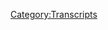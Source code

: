 {{Transcript
    | title         = [[152: April 18, 2018]]
    | caption       = [https://knowledgefight.libsyn.com/knowledge-fight-april-18-2018-0 Listen to this episode on Libsyn]
    | episodeNumber = [[152: April 18, 2018|152]]
    | length        = 01:53:29
}}

{{MessageBox
    | header     = Warning: Bot Generated Content
    | text       = This transcript was automatically generated by transcription software and likely contains many mistakes and misattributions. Please check the audio for definitive quotes, attribution, and context.
    | image      = N3yvass4myg91.webp
    | imagewidth = 50px
    | id         = warning
}}

{{TranscriptBlock
    | name      = Unknown Speaker
    | timestamp = 00:00:00.000
    | text      = Andy in Kansas, you're on the air, thanks for holding.
}}

{{TranscriptBlock
    | name      = Unknown Speaker
    | timestamp = 00:00:05.000
    | text      = Hello Alex, I'm a first time caller, I'm a huge fan, I love your work.
}}

{{TranscriptBlock
    | name      = Unknown Speaker
    | timestamp = 00:00:10.000
    | text      = I love you.
}}

{{TranscriptBlock
    | name      = Unknown Speaker
    | timestamp = 00:00:11.000
    | text      = Hey everybody, welcome back to Knowledge Fight, I'm Dan.
}}

{{TranscriptBlock
    | name      = Unknown Speaker
    | timestamp = 00:00:13.000
    | text      = I'm Jardin!
}}

{{TranscriptBlock
    | name      = Unknown Speaker
    | timestamp = 00:00:14.000
    | text      = We're a couple dudes, like to sit around, drink novelty beverages, and talk a little
}}

{{TranscriptBlock
    | name      = Unknown Speaker
    | timestamp = 00:00:17.300
    | text      = bit about Alex Jones.
}}

{{TranscriptBlock
    | name      = Unknown Speaker
    | timestamp = 00:00:19.179
    | text      = Indeed we are, Dan, Dan?
}}

{{TranscriptBlock
    | name      = Unknown Speaker
    | timestamp = 00:00:21.739
    | text      = What up player?
}}

{{TranscriptBlock
    | name      = Unknown Speaker
    | timestamp = 00:00:22.739
    | text      = Dan?
}}

{{TranscriptBlock
    | name      = Unknown Speaker
    | timestamp = 00:00:23.739
    | text      = What up?
}}

{{TranscriptBlock
    | name      = Unknown Speaker
    | timestamp = 00:00:24.739
    | text      = Player, what up player?
}}

{{TranscriptBlock
    | name      = Unknown Speaker
    | timestamp = 00:00:25.739
    | text      = When did this happen?
}}

{{TranscriptBlock
    | name      = Unknown Speaker
    | timestamp = 00:00:26.739
    | text      = How you doin'?
}}

{{TranscriptBlock
    | name      = Unknown Speaker
    | timestamp = 00:00:27.739
    | text      = When did this happen?
}}

{{TranscriptBlock
    | name      = Unknown Speaker
    | timestamp = 00:00:28.739
    | text      = How you doin' money?
}}

{{TranscriptBlock
    | name      = Unknown Speaker
    | timestamp = 00:00:29.739
    | text      = I'm here with my slang, and Dan is somebody who knows a lot about not talking right.
}}

{{TranscriptBlock
    | name      = Unknown Speaker
    | timestamp = 00:00:34.000
    | text      = Oh look, look, this podcast today, it's gonna be off the chain.
}}

{{TranscriptBlock
    | name      = Unknown Speaker
    | timestamp = 00:00:36.880
    | text      = It's gonna be off the...
}}

{{TranscriptBlock
    | name      = Unknown Speaker
    | timestamp = 00:00:37.880
    | text      = Oh no!
}}

{{TranscriptBlock
    | name      = Unknown Speaker
    | timestamp = 00:00:38.880
    | text      = It's gonna be on fleek!
}}

{{TranscriptBlock
    | name      = Unknown Speaker
    | timestamp = 00:00:39.880
    | text      = No!
}}

{{TranscriptBlock
    | name      = Unknown Speaker
    | timestamp = 00:00:40.880
    | text      = It's gonna be cool beans!
}}

{{TranscriptBlock
    | name      = Unknown Speaker
    | timestamp = 00:00:41.880
    | text      = You're getting worse!
}}

{{TranscriptBlock
    | name      = Unknown Speaker
    | timestamp = 00:00:42.880
    | text      = I know!
}}

{{TranscriptBlock
    | name      = Unknown Speaker
    | timestamp = 00:00:43.880
    | text      = Actually, I like cool beans.
}}

{{TranscriptBlock
    | name      = Unknown Speaker
    | timestamp = 00:00:44.880
    | text      = Um, so, this is a podcast where I know a lot about Alex Jones.
}}

{{TranscriptBlock
    | name      = Unknown Speaker
    | timestamp = 00:00:47.759
    | text      = And I don't know anything about Alex Jones.
}}

{{TranscriptBlock
    | name      = Unknown Speaker
    | timestamp = 00:00:49.560
    | text      = And that's pretty much what's going on, we've got some business to take care of before we
}}

{{TranscriptBlock
    | name      = Unknown Speaker
    | timestamp = 00:00:52.479
    | text      = get to the show.
}}

{{TranscriptBlock
    | name      = Unknown Speaker
    | timestamp = 00:00:53.479
    | text      = What's that?
}}

{{TranscriptBlock
    | name      = Unknown Speaker
    | timestamp = 00:00:54.479
    | text      = First of all, I think it is only right that we re-announce that we are going to be in
}}

{{TranscriptBlock
    | name      = Unknown Speaker
    | timestamp = 00:00:57.640
    | text      = Austin, Tejas.
}}

{{TranscriptBlock
    | name      = Unknown Speaker
    | timestamp = 00:00:58.640
    | text      = Hey!
}}

{{TranscriptBlock
    | name      = Unknown Speaker
    | timestamp = 00:01:00.039
    | text      = At Beer Land, doing a live episode on June 15th.
}}

{{TranscriptBlock
    | name      = Unknown Speaker
    | timestamp = 00:01:03.719
    | text      = Do we know the time?
}}

{{TranscriptBlock
    | name      = Unknown Speaker
    | timestamp = 00:01:04.760
    | text      = Uh, probably between 7 and 12.
}}

{{TranscriptBlock
    | name      = Unknown Speaker
    | timestamp = 00:01:07.159
    | text      = I would assume something like that.
}}

{{TranscriptBlock
    | name      = Unknown Speaker
    | timestamp = 00:01:08.560
    | text      = Somewhere around there.
}}

{{TranscriptBlock
    | name      = Unknown Speaker
    | timestamp = 00:01:09.560
    | text      = Yeah.
}}

{{TranscriptBlock
    | name      = Unknown Speaker
    | timestamp = 00:01:10.560
    | text      = So, uh...
}}

{{TranscriptBlock
    | name      = Unknown Speaker
    | timestamp = 00:01:11.560
    | text      = I hope...
}}

{{TranscriptBlock
    | name      = Unknown Speaker
    | timestamp = 00:01:12.560
    | text      = Not that I...
}}

{{TranscriptBlock
    | name      = Unknown Speaker
    | timestamp = 00:01:13.560
    | text      = I never asked.
}}

{{TranscriptBlock
    | name      = Unknown Speaker
    | timestamp = 00:01:14.560
    | text      = We could be going on at midnight, I have no idea.
}}

{{TranscriptBlock
    | name      = Unknown Speaker
    | timestamp = 00:01:17.000
    | text      = We will figure that out and get back to you.
}}

{{TranscriptBlock
    | name      = Unknown Speaker
    | timestamp = 00:01:18.719
    | text      = Who knows?
}}

{{TranscriptBlock
    | name      = Unknown Speaker
    | timestamp = 00:01:19.719
    | text      = For now, TBD.
}}

{{TranscriptBlock
    | name      = Unknown Speaker
    | timestamp = 00:01:20.719
    | text      = Yeah.
}}

{{TranscriptBlock
    | name      = Unknown Speaker
    | timestamp = 00:01:21.719
    | text      = We will be there.
}}

{{TranscriptBlock
    | name      = Unknown Speaker
    | timestamp = 00:01:22.719
    | text      = Tickets I don't think are available yet, but we will let you know as more details and
}}

{{TranscriptBlock
    | name      = Unknown Speaker
    | timestamp = 00:01:27.920
    | text      = all that stuff becomes available.
}}

{{TranscriptBlock
    | name      = Unknown Speaker
    | timestamp = 00:01:29.560
    | text      = Absolutely.
}}

{{TranscriptBlock
    | name      = Unknown Speaker
    | timestamp = 00:01:30.560
    | text      = It's a bit early.
}}

{{TranscriptBlock
    | name      = Unknown Speaker
    | timestamp = 00:01:31.560
    | text      = We're still in April, but we booked it!
}}

{{TranscriptBlock
    | name      = Unknown Speaker
    | timestamp = 00:01:33.680
    | text      = We're going!
}}

{{TranscriptBlock
    | name      = Unknown Speaker
    | timestamp = 00:01:34.680
    | text      = We look forward to meeting all of our Texas peeps living down there in occupied Texas.
}}

{{TranscriptBlock
    | name      = Unknown Speaker
    | timestamp = 00:01:39.040
    | text      = Oh, of course!
}}

{{TranscriptBlock
    | name      = Unknown Speaker
    | timestamp = 00:01:40.599
    | text      = Also, boy, I can't thank everybody enough who's donated to the show, so we have to do
}}

{{TranscriptBlock
    | name      = Unknown Speaker
    | timestamp = 00:01:45.760
    | text      = a prolonged naming ceremony.
}}

{{TranscriptBlock
    | name      = Unknown Speaker
    | timestamp = 00:01:47.879
    | text      = Oh, it's going long.
}}

{{TranscriptBlock
    | name      = Unknown Speaker
    | timestamp = 00:01:49.959
    | text      = We had a number of policy wonks to give shouts out to, otherwise this is going to get way
}}

{{TranscriptBlock
    | name      = Unknown Speaker
    | timestamp = 00:01:54.079
    | text      = too backed up.
}}

{{TranscriptBlock
    | name      = Unknown Speaker
    | timestamp = 00:01:56.000
    | text      = Is it shouts out or is it shout outs?
}}

{{TranscriptBlock
    | name      = Unknown Speaker
    | timestamp = 00:01:57.959
    | text      = I think it's shouts out.
}}

{{TranscriptBlock
    | name      = Unknown Speaker
    | timestamp = 00:01:58.959
    | text      = I think you might be right.
}}

{{TranscriptBlock
    | name      = Unknown Speaker
    | timestamp = 00:01:59.959
    | text      = Editors-in-chief.
}}

{{TranscriptBlock
    | name      = Unknown Speaker
    | timestamp = 00:02:00.959
    | text      = Yeah, yeah, yeah, yeah.
}}

{{TranscriptBlock
    | name      = Unknown Speaker
    | timestamp = 00:02:02.159
    | text      = Attorneys General.
}}

{{TranscriptBlock
    | name      = Unknown Speaker
    | timestamp = 00:02:03.159
    | text      = Exactly.
}}

{{TranscriptBlock
    | name      = Unknown Speaker
    | timestamp = 00:02:04.159
    | text      = Yes, there you go.
}}

{{TranscriptBlock
    | name      = Unknown Speaker
    | timestamp = 00:02:05.159
    | text      = So first, I'd like to give a shout out to a new policy wonk, someone who's been with
}}

{{TranscriptBlock
    | name      = Unknown Speaker
    | timestamp = 00:02:09.319
    | text      = the team for a long time.
}}

{{TranscriptBlock
    | name      = Unknown Speaker
    | timestamp = 00:02:10.639
    | text      = Very excited to see them donating.
}}

{{TranscriptBlock
    | name      = Unknown Speaker
    | timestamp = 00:02:12.879
    | text      = Very excited.
}}

{{TranscriptBlock
    | name      = Unknown Speaker
    | timestamp = 00:02:13.879
    | text      = Thank you so much, Julia.
}}

{{TranscriptBlock
    | name      = Unknown Speaker
    | timestamp = 00:02:15.120
    | text      = I'm a policy wonk!
}}

{{TranscriptBlock
    | name      = Unknown Speaker
    | timestamp = 00:02:16.319
    | text      = Oh, thank you very much, Julia Stiles.
}}

{{TranscriptBlock
    | name      = Unknown Speaker
    | timestamp = 00:02:18.719
    | text      = We have loved you ever since the firstborn.
}}

{{TranscriptBlock
    | name      = Unknown Speaker
    | timestamp = 00:02:21.199
    | text      = Absolutely.
}}

{{TranscriptBlock
    | name      = Unknown Speaker
    | timestamp = 00:02:22.199
    | text      = I loved you in Save the Last Dance.
}}

{{TranscriptBlock
    | name      = Unknown Speaker
    | timestamp = 00:02:25.360
    | text      = That was great.
}}

{{TranscriptBlock
    | name      = Unknown Speaker
    | timestamp = 00:02:26.360
    | text      = Loved you in the Born-y.
}}

{{TranscriptBlock
    | name      = Unknown Speaker
    | timestamp = 00:02:27.360
    | text      = Supremacy?
}}

{{TranscriptBlock
    | name      = Unknown Speaker
    | timestamp = 00:02:28.360
    | text      = No.
}}

{{TranscriptBlock
    | name      = Unknown Speaker
    | timestamp = 00:02:29.360
    | text      = Identity?
}}

{{TranscriptBlock
    | name      = Unknown Speaker
    | timestamp = 00:02:30.360
    | text      = No, she was in the Identity and then she came back later in the Supremacy.
}}

{{TranscriptBlock
    | name      = Unknown Speaker
    | timestamp = 00:02:33.800
    | text      = Okay.
}}

{{TranscriptBlock
    | name      = Unknown Speaker
    | timestamp = 00:02:34.800
    | text      = I don't remember which movies were which.
}}

{{TranscriptBlock
    | name      = Unknown Speaker
    | timestamp = 00:02:36.639
    | text      = They're all the same to me.
}}

{{TranscriptBlock
    | name      = Unknown Speaker
    | timestamp = 00:02:38.360
    | text      = They all kind of blend together.
}}

{{TranscriptBlock
    | name      = Unknown Speaker
    | timestamp = 00:02:39.520
    | text      = Also, I'd like to give a shout out and a thank you to Andy.
}}

{{TranscriptBlock
    | name      = Unknown Speaker
    | timestamp = 00:02:42.879
    | text      = I'm a policy wonk.
}}

{{TranscriptBlock
    | name      = Unknown Speaker
    | timestamp = 00:02:43.879
    | text      = Thank you so much, Andy.
}}

{{TranscriptBlock
    | name      = Unknown Speaker
    | timestamp = 00:02:45.520
    | text      = Andy, where do you live?
}}

{{TranscriptBlock
    | name      = Unknown Speaker
    | timestamp = 00:02:47.800
    | text      = Andy, where are you from?
}}

{{TranscriptBlock
    | name      = Unknown Speaker
    | timestamp = 00:02:50.400
    | text      = Andy, tell me right now.
}}

{{TranscriptBlock
    | name      = Unknown Speaker
    | timestamp = 00:02:52.000
    | text      = In Kansas.
}}

{{TranscriptBlock
    | name      = Unknown Speaker
    | timestamp = 00:02:53.000
    | text      = No!
}}

{{TranscriptBlock
    | name      = Unknown Speaker
    | timestamp = 00:02:54.000
    | text      = I'd also like to give a shout out to â€" I apologize about this because it could be Nikki
}}

{{TranscriptBlock
    | name      = Unknown Speaker
    | timestamp = 00:02:58.159
    | text      = or Nishi.
}}

{{TranscriptBlock
    | name      = Unknown Speaker
    | timestamp = 00:02:59.159
    | text      = I'm not entirely sure.
}}

{{TranscriptBlock
    | name      = Unknown Speaker
    | timestamp = 00:03:00.159
    | text      = It's N-I-C-H-I.
}}

{{TranscriptBlock
    | name      = Unknown Speaker
    | timestamp = 00:03:01.159
    | text      = Either way, no matter how you pronounce it, we appreciate you.
}}

{{TranscriptBlock
    | name      = Unknown Speaker
    | timestamp = 00:03:04.560
    | text      = You know how I pronounce your name?
}}

{{TranscriptBlock
    | name      = Unknown Speaker
    | timestamp = 00:03:06.240
    | text      = Policy wonk.
}}

{{TranscriptBlock
    | name      = Unknown Speaker
    | timestamp = 00:03:07.240
    | text      = I'm a policy wonk.
}}

{{TranscriptBlock
    | name      = Unknown Speaker
    | timestamp = 00:03:08.240
    | text      = Boo!
}}

{{TranscriptBlock
    | name      = Unknown Speaker
    | timestamp = 00:03:09.240
    | text      = Boo!
}}

{{TranscriptBlock
    | name      = Unknown Speaker
    | timestamp = 00:03:10.240
    | text      = Don't boo over the policy â€" Boo!
}}

{{TranscriptBlock
    | name      = Unknown Speaker
    | timestamp = 00:03:11.960
    | text      = I'm sorry.
}}

{{TranscriptBlock
    | name      = Unknown Speaker
    | timestamp = 00:03:12.960
    | text      = I've got to redo it now.
}}

{{TranscriptBlock
    | name      = Unknown Speaker
    | timestamp = 00:03:13.960
    | text      = You hurt â€" okay.
}}

{{TranscriptBlock
    | name      = Unknown Speaker
    | timestamp = 00:03:14.960
    | text      = Anyway, this is for you.
}}

{{TranscriptBlock
    | name      = Unknown Speaker
    | timestamp = 00:03:17.080
    | text      = I'm a policy wonk.
}}

{{TranscriptBlock
    | name      = Unknown Speaker
    | timestamp = 00:03:18.419
    | text      = Thank you so much.
}}

{{TranscriptBlock
    | name      = Unknown Speaker
    | timestamp = 00:03:19.419
    | text      = We really appreciate it.
}}

{{TranscriptBlock
    | name      = Unknown Speaker
    | timestamp = 00:03:21.759
    | text      = What's wrong with you?
}}

{{TranscriptBlock
    | name      = Unknown Speaker
    | timestamp = 00:03:22.759
    | text      = I don't know.
}}

{{TranscriptBlock
    | name      = Unknown Speaker
    | timestamp = 00:03:23.759
    | text      = It's terrible.
}}

{{TranscriptBlock
    | name      = Unknown Speaker
    | timestamp = 00:03:24.759
    | text      = Some would argue that was smooth.
}}

{{TranscriptBlock
    | name      = Unknown Speaker
    | timestamp = 00:03:28.360
    | text      = I would not.
}}

{{TranscriptBlock
    | name      = Unknown Speaker
    | timestamp = 00:03:29.360
    | text      = We have a couple other people to give a shout out to donated and are now globalists.
}}

{{TranscriptBlock
    | name      = Unknown Speaker
    | timestamp = 00:03:34.039
    | text      = Oh, shit!
}}

{{TranscriptBlock
    | name      = Unknown Speaker
    | timestamp = 00:03:35.039
    | text      = So I'd like to give another shout out to and a thank you to you out there, Sam.
}}

{{TranscriptBlock
    | name      = Unknown Speaker
    | timestamp = 00:03:40.039
    | text      = I'm a policy wonk.
}}

{{TranscriptBlock
    | name      = Unknown Speaker
    | timestamp = 00:03:41.039
    | text      = Four stars.
}}

{{TranscriptBlock
    | name      = Unknown Speaker
    | timestamp = 00:03:42.039
    | text      = Go home to your mother and tell her you're brilliant.
}}

{{TranscriptBlock
    | name      = Unknown Speaker
    | timestamp = 00:03:44.960
    | text      = Someone sodomized and sent me a bucket of poop.
}}

{{TranscriptBlock
    | name      = Unknown Speaker
    | timestamp = 00:03:46.639
    | text      = Daddy shark!
}}

{{TranscriptBlock
    | name      = Unknown Speaker
    | timestamp = 00:03:47.639
    | text      = Thank you so much.
}}

{{TranscriptBlock
    | name      = Unknown Speaker
    | timestamp = 00:03:50.439
    | text      = Thank you so much, Sam Levine.
}}

{{TranscriptBlock
    | name      = Unknown Speaker
    | timestamp = 00:03:52.000
    | text      = I loved you.
}}

{{TranscriptBlock
    | name      = Unknown Speaker
    | timestamp = 00:03:53.000
    | text      = Sam the ma'am.
}}

{{TranscriptBlock
    | name      = Unknown Speaker
    | timestamp = 00:03:54.000
    | text      = Sam the ma'am Levine.
}}

{{TranscriptBlock
    | name      = Unknown Speaker
    | timestamp = 00:03:55.479
    | text      = Little Logan.
}}

{{TranscriptBlock
    | name      = Unknown Speaker
    | timestamp = 00:03:56.479
    | text      = Very combative and angry, but at the same time very generous and we appreciate you joining
}}

{{TranscriptBlock
    | name      = Unknown Speaker
    | timestamp = 00:04:00.840
    | text      = up with the team.
}}

{{TranscriptBlock
    | name      = Unknown Speaker
    | timestamp = 00:04:01.840
    | text      = Speaking of which, I found out that I'm working with Doug Benson on May 6th.
}}

{{TranscriptBlock
    | name      = Unknown Speaker
    | timestamp = 00:04:05.360
    | text      = He's going to be in downtown Zany, so that'll be fun.
}}

{{TranscriptBlock
    | name      = Unknown Speaker
    | timestamp = 00:04:08.639
    | text      = Super fun.
}}

{{TranscriptBlock
    | name      = Unknown Speaker
    | timestamp = 00:04:09.639
    | text      = Yeah.
}}

{{TranscriptBlock
    | name      = Unknown Speaker
    | timestamp = 00:04:10.639
    | text      = We'll talk after the show.
}}

{{TranscriptBlock
    | name      = Unknown Speaker
    | timestamp = 00:04:11.639
    | text      = Nah.
}}

{{TranscriptBlock
    | name      = Unknown Speaker
    | timestamp = 00:04:12.639
    | text      = I'd like to give another shout out to one more globalist before we move along to the
}}

{{TranscriptBlock
    | name      = Unknown Speaker
    | timestamp = 00:04:16.319
    | text      = episode.
}}

{{TranscriptBlock
    | name      = Unknown Speaker
    | timestamp = 00:04:17.319
    | text      = Thank you so much, Michelle.
}}

{{TranscriptBlock
    | name      = Unknown Speaker
    | timestamp = 00:04:18.319
    | text      = I'm a policy wonk.
}}

{{TranscriptBlock
    | name      = Unknown Speaker
    | timestamp = 00:04:19.319
    | text      = Four stars.
}}

{{TranscriptBlock
    | name      = Unknown Speaker
    | timestamp = 00:04:20.319
    | text      = Go home to your mother and tell her you're brilliant.
}}

{{TranscriptBlock
    | name      = Unknown Speaker
    | timestamp = 00:04:22.920
    | text      = Someone sodomized and sent me a bucket of poop.
}}

{{TranscriptBlock
    | name      = Unknown Speaker
    | timestamp = 00:04:25.360
    | text      = Daddy shark!
}}

{{TranscriptBlock
    | name      = Unknown Speaker
    | timestamp = 00:04:26.360
    | text      = Anyway, thank you so much.
}}

{{TranscriptBlock
    | name      = Unknown Speaker
    | timestamp = 00:04:29.360
    | text      = Thank you so much, Michelle Williams.
}}

{{TranscriptBlock
    | name      = Unknown Speaker
    | timestamp = 00:04:31.480
    | text      = I love every single movie that you've ever been in.
}}

{{TranscriptBlock
    | name      = Unknown Speaker
    | timestamp = 00:04:35.439
    | text      = She's amazing.
}}

{{TranscriptBlock
    | name      = Unknown Speaker
    | timestamp = 00:04:36.439
    | text      = She's so good.
}}

{{TranscriptBlock
    | name      = Unknown Speaker
    | timestamp = 00:04:37.439
    | text      = So good.
}}

{{TranscriptBlock
    | name      = Unknown Speaker
    | timestamp = 00:04:38.439
    | text      = What was that one with?
}}

{{TranscriptBlock
    | name      = Unknown Speaker
    | timestamp = 00:04:39.439
    | text      = Was she in that one with Julia Stiles and Heath Ledger?
}}

{{TranscriptBlock
    | name      = Unknown Speaker
    | timestamp = 00:04:42.040
    | text      = What?
}}

{{TranscriptBlock
    | name      = Unknown Speaker
    | timestamp = 00:04:43.040
    | text      = That one, 10 Things I Hate About You?
}}

{{TranscriptBlock
    | name      = Unknown Speaker
    | timestamp = 00:04:44.560
    | text      = Is she in that one?
}}

{{TranscriptBlock
    | name      = Unknown Speaker
    | timestamp = 00:04:45.560
    | text      = I don't know.
}}

{{TranscriptBlock
    | name      = Unknown Speaker
    | timestamp = 00:04:46.560
    | text      = I don't remember.
}}

{{TranscriptBlock
    | name      = Unknown Speaker
    | timestamp = 00:04:47.560
    | text      = I feel like she's not.
}}

{{TranscriptBlock
    | name      = Unknown Speaker
    | timestamp = 00:04:48.560
    | text      = I don't remember.
}}

{{TranscriptBlock
    | name      = Unknown Speaker
    | timestamp = 00:04:49.560
    | text      = She's like a really good actress.
}}

{{TranscriptBlock
    | name      = Unknown Speaker
    | timestamp = 00:04:50.560
    | text      = She is great.
}}

{{TranscriptBlock
    | name      = Unknown Speaker
    | timestamp = 00:04:51.560
    | text      = I don't know a lot of movies.
}}

{{TranscriptBlock
    | name      = Unknown Speaker
    | timestamp = 00:04:52.560
    | text      = There's a little bit of a dystopia film with Andrew Garfield where they are...
}}

{{TranscriptBlock
    | name      = Unknown Speaker
    | timestamp = 00:04:57.360
    | text      = Are you talking Spider-Man?
}}

{{TranscriptBlock
    | name      = Unknown Speaker
    | timestamp = 00:04:58.360
    | text      = No, that's pretty dystopian though.
}}

{{TranscriptBlock
    | name      = Unknown Speaker
    | timestamp = 00:05:00.480
    | text      = Sure.
}}

{{TranscriptBlock
    | name      = Unknown Speaker
    | timestamp = 00:05:01.480
    | text      = Actually, that's just our world being dystopian where Spider-Man is rebooted every other week.
}}

{{TranscriptBlock
    | name      = Unknown Speaker
    | timestamp = 00:05:05.319
    | text      = As a grim, grim present.
}}

{{TranscriptBlock
    | name      = Unknown Speaker
    | timestamp = 00:05:07.120
    | text      = No, they are like organ farms.
}}

{{TranscriptBlock
    | name      = Unknown Speaker
    | timestamp = 00:05:12.959
    | text      = So like a bunch of clones and shit get birthed and their entire lives, they're just there
}}

{{TranscriptBlock
    | name      = Unknown Speaker
    | timestamp = 00:05:18.399
    | text      = to give away their organs.
}}

{{TranscriptBlock
    | name      = Unknown Speaker
    | timestamp = 00:05:20.480
    | text      = It's brutal.
}}

{{TranscriptBlock
    | name      = Unknown Speaker
    | timestamp = 00:05:21.480
    | text      = Okay.
}}

{{TranscriptBlock
    | name      = Unknown Speaker
    | timestamp = 00:05:22.480
    | text      = It's kind of a bad movie, but I loved it.
}}

{{TranscriptBlock
    | name      = Unknown Speaker
    | timestamp = 00:05:24.040
    | text      = Great.
}}

{{TranscriptBlock
    | name      = Unknown Speaker
    | timestamp = 00:05:25.040
    | text      = Thrilled to hear it.
}}

{{TranscriptBlock
    | name      = Unknown Speaker
    | timestamp = 00:05:26.040
    | text      = Tell Doug Benson about it.
}}

{{TranscriptBlock
    | name      = Unknown Speaker
    | timestamp = 00:05:27.040
    | text      = I hear he loves movies.
}}

{{TranscriptBlock
    | name      = Unknown Speaker
    | timestamp = 00:05:28.040
    | text      = All right.
}}

{{TranscriptBlock
    | name      = Unknown Speaker
    | timestamp = 00:05:29.040
    | text      = All right, Dan.
}}

{{TranscriptBlock
    | name      = Unknown Speaker
    | timestamp = 00:05:30.040
    | text      = I'm trying to relate to you on a human level.
}}

{{TranscriptBlock
    | name      = Unknown Speaker
    | timestamp = 00:05:32.319
    | text      = This isn't the way.
}}

{{TranscriptBlock
    | name      = Unknown Speaker
    | timestamp = 00:05:34.319
    | text      = Well, you know what I'd name you.
}}

{{TranscriptBlock
    | name      = Unknown Speaker
    | timestamp = 00:05:37.360
    | text      = Asshole.
}}

{{TranscriptBlock
    | name      = Unknown Speaker
    | timestamp = 00:05:38.360
    | text      = Well, one of the ways to relate to me on a human level is if you'd like to donate to
}}

{{TranscriptBlock
    | name      = Unknown Speaker
    | timestamp = 00:05:41.920
    | text      = the show.
}}

{{TranscriptBlock
    | name      = Unknown Speaker
    | timestamp = 00:05:42.920
    | text      = Now, that was smooth.
}}

{{TranscriptBlock
    | name      = Unknown Speaker
    | timestamp = 00:05:45.600
    | text      = You can do so by going to our website, knowledgefight.com and clicking to support the show.
}}

{{TranscriptBlock
    | name      = Unknown Speaker
    | timestamp = 00:05:49.120
    | text      = We really appreciate it so much.
}}

{{TranscriptBlock
    | name      = Unknown Speaker
    | timestamp = 00:05:50.439
    | text      = This chat room is saying that movie was called The Island.
}}

{{TranscriptBlock
    | name      = Unknown Speaker
    | timestamp = 00:05:53.079
    | text      = No, that's not that movie.
}}

{{TranscriptBlock
    | name      = Unknown Speaker
    | timestamp = 00:05:54.680
    | text      = Okay.
}}

{{TranscriptBlock
    | name      = Unknown Speaker
    | timestamp = 00:05:55.680
    | text      = Chat room's wrong.
}}

{{TranscriptBlock
    | name      = Unknown Speaker
    | timestamp = 00:05:56.680
    | text      = It's like, it's some long ass fucking name.
}}

{{TranscriptBlock
    | name      = Unknown Speaker
    | timestamp = 00:05:59.480
    | text      = Let's not deal with it.
}}

{{TranscriptBlock
    | name      = Unknown Speaker
    | timestamp = 00:06:00.480
    | text      = Not important.
}}

{{TranscriptBlock
    | name      = Unknown Speaker
    | timestamp = 00:06:01.480
    | text      = Sorry, I re-brought it up.
}}

{{TranscriptBlock
    | name      = Unknown Speaker
    | timestamp = 00:06:02.480
    | text      = Yeah.
}}

{{TranscriptBlock
    | name      = Unknown Speaker
    | timestamp = 00:06:03.480
    | text      = But you can donate if you'd like to.
}}

{{TranscriptBlock
    | name      = Unknown Speaker
    | timestamp = 00:06:04.480
    | text      = We really appreciate it.
}}

{{TranscriptBlock
    | name      = Unknown Speaker
    | timestamp = 00:06:05.480
    | text      = And I can't thank everybody who's donated enough.
}}

{{TranscriptBlock
    | name      = Unknown Speaker
    | timestamp = 00:06:06.959
    | text      = We're really making strides.
}}

{{TranscriptBlock
    | name      = Unknown Speaker
    | timestamp = 00:06:08.360
    | text      = We're almost at the point where this is a viable life for me in terms of the nine to
}}

{{TranscriptBlock
    | name      = Unknown Speaker
    | timestamp = 00:06:13.240
    | text      = five job.
}}

{{TranscriptBlock
    | name      = Unknown Speaker
    | timestamp = 00:06:14.480
    | text      = And I'm starting to realize that I hate to do so much business up top before we get to
}}

{{TranscriptBlock
    | name      = Unknown Speaker
    | timestamp = 00:06:18.040
    | text      = the actual show.
}}

{{TranscriptBlock
    | name      = Unknown Speaker
    | timestamp = 00:06:19.399
    | text      = But I realized that we just crossed our original goal that we set back when we started accepting
}}

{{TranscriptBlock
    | name      = Unknown Speaker
    | timestamp = 00:06:24.959
    | text      = donations.
}}

{{TranscriptBlock
    | name      = Unknown Speaker
    | timestamp = 00:06:25.959
    | text      = A goal that I thought we would never reach because I thought no one was ever going to
}}

{{TranscriptBlock
    | name      = Unknown Speaker
    | timestamp = 00:06:30.040
    | text      = donate to this show.
}}

{{TranscriptBlock
    | name      = Unknown Speaker
    | timestamp = 00:06:31.040
    | text      = I thought it was absurd.
}}

{{TranscriptBlock
    | name      = Unknown Speaker
    | timestamp = 00:06:32.040
    | text      = 50 bucks?
}}

{{TranscriptBlock
    | name      = Unknown Speaker
    | timestamp = 00:06:33.040
    | text      = Exactly.
}}

{{TranscriptBlock
    | name      = Unknown Speaker
    | timestamp = 00:06:34.040
    | text      = But we set that goal and the reward for reaching that goal was that we were going to do a breakdown
}}

{{TranscriptBlock
    | name      = Unknown Speaker
    | timestamp = 00:06:38.279
    | text      = of one of Alex's documentaries, which we've already done.
}}

{{TranscriptBlock
    | name      = Unknown Speaker
    | timestamp = 00:06:42.300
    | text      = So we can't do that to reward people because we already did it.
}}

{{TranscriptBlock
    | name      = Unknown Speaker
    | timestamp = 00:06:45.759
    | text      = No, you could finish the fucking bracket.
}}

{{TranscriptBlock
    | name      = Unknown Speaker
    | timestamp = 00:06:47.639
    | text      = Oh boy, I could do that.
}}

{{TranscriptBlock
    | name      = Unknown Speaker
    | timestamp = 00:06:49.439
    | text      = Yeah.
}}

{{TranscriptBlock
    | name      = Unknown Speaker
    | timestamp = 00:06:50.439
    | text      = All right, we'll work on that.
}}

{{TranscriptBlock
    | name      = Unknown Speaker
    | timestamp = 00:06:51.439
    | text      = Okay.
}}

{{TranscriptBlock
    | name      = Unknown Speaker
    | timestamp = 00:06:52.439
    | text      = But the other thing is if we were very close to reaching another goal or like, you know,
}}

{{TranscriptBlock
    | name      = Unknown Speaker
    | timestamp = 00:06:57.800
    | text      = maybe 75% of the way to another goal and the reward for that goal was we would do a live
}}

{{TranscriptBlock
    | name      = Unknown Speaker
    | timestamp = 00:07:02.639
    | text      = show in Chicago, which we've already done, and now we're doing one in Austin also.
}}

{{TranscriptBlock
    | name      = Unknown Speaker
    | timestamp = 00:07:07.439
    | text      = We are really bad at rewarding people based on hard limits.
}}

{{TranscriptBlock
    | name      = Unknown Speaker
    | timestamp = 00:07:12.319
    | text      = We just do the things that we say we're going to hold off on.
}}

{{TranscriptBlock
    | name      = Unknown Speaker
    | timestamp = 00:07:16.480
    | text      = And don't tell you that it didn't, like, we did not tell you that we reached the goal.
}}

{{TranscriptBlock
    | name      = Unknown Speaker
    | timestamp = 00:07:20.959
    | text      = No.
}}

{{TranscriptBlock
    | name      = Unknown Speaker
    | timestamp = 00:07:21.959
    | text      = So we need to come up with some new things.
}}

{{TranscriptBlock
    | name      = Unknown Speaker
    | timestamp = 00:07:23.540
    | text      = If you have any ideas, any suggestions of things you'd like to see as rewards for us
}}

{{TranscriptBlock
    | name      = Unknown Speaker
    | timestamp = 00:07:27.720
    | text      = reaching milestones and stuff like that, I'd be very open to input.
}}

{{TranscriptBlock
    | name      = Unknown Speaker
    | timestamp = 00:07:32.079
    | text      = So please, if you'd like to tweet those at us or reach out to us at our group, go home
}}

{{TranscriptBlock
    | name      = Unknown Speaker
    | timestamp = 00:07:36.959
    | text      = and tell your mother you're brilliant on Facebook.
}}

{{TranscriptBlock
    | name      = Unknown Speaker
    | timestamp = 00:07:41.839
    | text      = If we reach another, what, I would say another $2,000 in donations, we will totally do a
}}

{{TranscriptBlock
    | name      = Unknown Speaker
    | timestamp = 00:07:47.540
    | text      = show in Sweden for you.
}}

{{TranscriptBlock
    | name      = Unknown Speaker
    | timestamp = 00:07:48.540
    | text      = We're nowhere near that.
}}

{{TranscriptBlock
    | name      = Unknown Speaker
    | timestamp = 00:07:49.540
    | text      = We will totally do a show for you.
}}

{{TranscriptBlock
    | name      = Unknown Speaker
    | timestamp = 00:07:51.319
    | text      = We're nowhere near that.
}}

{{TranscriptBlock
    | name      = Unknown Speaker
    | timestamp = 00:07:52.480
    | text      = Nowhere near that.
}}

{{TranscriptBlock
    | name      = Unknown Speaker
    | timestamp = 00:07:53.480
    | text      = Yeah, we'd go to Sweden, sure.
}}

{{TranscriptBlock
    | name      = Unknown Speaker
    | timestamp = 00:07:55.480
    | text      = Yeah.
}}

{{TranscriptBlock
    | name      = Unknown Speaker
    | timestamp = 00:07:56.480
    | text      = Fuck it.
}}

{{TranscriptBlock
    | name      = Unknown Speaker
    | timestamp = 00:07:57.480
    | text      = Yeah, for that kind of money, I'd go to Sweden tomorrow.
}}

{{TranscriptBlock
    | name      = Unknown Speaker
    | timestamp = 00:07:58.480
    | text      = Or our Finland listeners.
}}

{{TranscriptBlock
    | name      = Unknown Speaker
    | timestamp = 00:07:59.720
    | text      = Oh, yeah.
}}

{{TranscriptBlock
    | name      = Unknown Speaker
    | timestamp = 00:08:00.720
    | text      = We'd go to all of Lapland.
}}

{{TranscriptBlock
    | name      = Unknown Speaker
    | timestamp = 00:08:03.060
    | text      = But only there.
}}

{{TranscriptBlock
    | name      = Unknown Speaker
    | timestamp = 00:08:05.060
    | text      = Yes.
}}

{{TranscriptBlock
    | name      = Unknown Speaker
    | timestamp = 00:08:06.060
    | text      = Yeah.
}}

{{TranscriptBlock
    | name      = Unknown Speaker
    | timestamp = 00:08:07.060
    | text      = We won't go to any of those other countries.
}}

{{TranscriptBlock
    | name      = Unknown Speaker
    | timestamp = 00:08:09.079
    | text      = Yeah.
}}

{{TranscriptBlock
    | name      = Unknown Speaker
    | timestamp = 00:08:10.079
    | text      = I don't know.
}}

{{TranscriptBlock
    | name      = Unknown Speaker
    | timestamp = 00:08:12.519
    | text      = Let us know.
}}

{{TranscriptBlock
    | name      = Unknown Speaker
    | timestamp = 00:08:13.519
    | text      = Anyway, on to today's show.
}}

{{TranscriptBlock
    | name      = Unknown Speaker
    | timestamp = 00:08:14.519
    | text      = Yes.
}}

{{TranscriptBlock
    | name      = Unknown Speaker
    | timestamp = 00:08:15.519
    | text      = So, Jordan, we're recording this on Thursday, April 19th, and today Owen Schroyer hosted
}}

{{TranscriptBlock
    | name      = Unknown Speaker
    | timestamp = 00:08:19.759
    | text      = the show.
}}

{{TranscriptBlock
    | name      = Unknown Speaker
    | timestamp = 00:08:20.759
    | text      = So...
}}

{{TranscriptBlock
    | name      = Unknown Speaker
    | timestamp = 00:08:21.759
    | text      = Meh.
}}

{{TranscriptBlock
    | name      = Unknown Speaker
    | timestamp = 00:08:22.759
    | text      = Nothing to do with that show.
}}

{{TranscriptBlock
    | name      = Unknown Speaker
    | timestamp = 00:08:23.759
    | text      = Meh.
}}

{{TranscriptBlock
    | name      = Unknown Speaker
    | timestamp = 00:08:24.759
    | text      = Boo.
}}

{{TranscriptBlock
    | name      = Unknown Speaker
    | timestamp = 00:08:25.759
    | text      = So we're going to be going over Thursday, or I'm sorry, Wednesday's show, April 18th.
}}

{{TranscriptBlock
    | name      = Unknown Speaker
    | timestamp = 00:08:31.519
    | text      = And this is the day after the news breaks that Alex Jones has been sued by Sandy Hook
}}

{{TranscriptBlock
    | name      = Unknown Speaker
    | timestamp = 00:08:36.600
    | text      = families.
}}

{{TranscriptBlock
    | name      = Unknown Speaker
    | timestamp = 00:08:37.600
    | text      = Of course.
}}

{{TranscriptBlock
    | name      = Unknown Speaker
    | timestamp = 00:08:38.639
    | text      = So he's in a strange mood.
}}

{{TranscriptBlock
    | name      = Unknown Speaker
    | timestamp = 00:08:40.120
    | text      = I don't want to talk too much about that, although it will come up at the end of the
}}

{{TranscriptBlock
    | name      = Unknown Speaker
    | timestamp = 00:08:43.200
    | text      = episode.
}}

{{TranscriptBlock
    | name      = Unknown Speaker
    | timestamp = 00:08:44.200
    | text      = So don't think we're ignoring that.
}}

{{TranscriptBlock
    | name      = Unknown Speaker
    | timestamp = 00:08:45.840
    | text      = He teases that he's going to give a statement on it, and he's going to talk about it.
}}

{{TranscriptBlock
    | name      = Unknown Speaker
    | timestamp = 00:08:49.779
    | text      = He said he's going to give us the whole truth and nothing but the truth.
}}

{{TranscriptBlock
    | name      = Unknown Speaker
    | timestamp = 00:08:53.559
    | text      = Does not say so help me.
}}

{{TranscriptBlock
    | name      = Unknown Speaker
    | timestamp = 00:08:54.740
    | text      = In classic Alex fashion, he will not...
}}

{{TranscriptBlock
    | name      = Unknown Speaker
    | timestamp = 00:08:57.799
    | text      = Does not say so help me God, though.
}}

{{TranscriptBlock
    | name      = Unknown Speaker
    | timestamp = 00:08:59.759
    | text      = Oh!
}}

{{TranscriptBlock
    | name      = Unknown Speaker
    | timestamp = 00:09:00.759
    | text      = Note that.
}}

{{TranscriptBlock
    | name      = Unknown Speaker
    | timestamp = 00:09:01.759
    | text      = Well, he doesn't need God's help to give the truth, Dan.
}}

{{TranscriptBlock
    | name      = Unknown Speaker
    | timestamp = 00:09:03.480
    | text      = Certainly not.
}}

{{TranscriptBlock
    | name      = Unknown Speaker
    | timestamp = 00:09:04.480
    | text      = But he teases it real hard and only gets to it at the end of the episode.
}}

{{TranscriptBlock
    | name      = Unknown Speaker
    | timestamp = 00:09:07.460
    | text      = So we'll deal with that along the way when we get there.
}}

{{TranscriptBlock
    | name      = Unknown Speaker
    | timestamp = 00:09:10.919
    | text      = There's a lot of stuff going on in this episode that everyone just sort of glossed over, because
}}

{{TranscriptBlock
    | name      = Unknown Speaker
    | timestamp = 00:09:14.399
    | text      = they wanted to do a little dance about the Sandy Hook stuff.
}}

{{TranscriptBlock
    | name      = Unknown Speaker
    | timestamp = 00:09:20.080
    | text      = Of course.
}}

{{TranscriptBlock
    | name      = Unknown Speaker
    | timestamp = 00:09:21.080
    | text      = There's some shocking revelations that have been missed, and we will be discussing a number
}}

{{TranscriptBlock
    | name      = Unknown Speaker
    | timestamp = 00:09:25.360
    | text      = of them.
}}

{{TranscriptBlock
    | name      = Unknown Speaker
    | timestamp = 00:09:26.360
    | text      = Who would have guessed?
}}

{{TranscriptBlock
    | name      = Unknown Speaker
    | timestamp = 00:09:27.360
    | text      = Shocking revelations were missed, because people do not listen to the entire show, Dan.
}}

{{TranscriptBlock
    | name      = Unknown Speaker
    | timestamp = 00:09:32.120
    | text      = No one understands why you do, but thank God.
}}

{{TranscriptBlock
    | name      = Unknown Speaker
    | timestamp = 00:09:34.240
    | text      = I don't even.
}}

{{TranscriptBlock
    | name      = Unknown Speaker
    | timestamp = 00:09:35.919
    | text      = So in this first clip where we're going to start, Alex Jones has some choice words to
}}

{{TranscriptBlock
    | name      = Unknown Speaker
    | timestamp = 00:09:39.639
    | text      = say about James Comey.
}}

{{TranscriptBlock
    | name      = Unknown Speaker
    | timestamp = 00:09:41.559
    | text      = Almost?
}}

{{TranscriptBlock
    | name      = Unknown Speaker
    | timestamp = 00:09:42.559
    | text      = No.
}}

{{TranscriptBlock
    | name      = Unknown Speaker
    | timestamp = 00:09:43.559
    | text      = Former director of the FBI.
}}

{{TranscriptBlock
    | name      = Unknown Speaker
    | timestamp = 00:09:45.200
    | text      = Gotcha.
}}

{{TranscriptBlock
    | name      = Unknown Speaker
    | timestamp = 00:09:46.200
    | text      = James...
}}

{{TranscriptBlock
    | name      = Unknown Speaker
    | timestamp = 00:09:47.200
    | text      = I keep trying to come up with a middle name.
}}

{{TranscriptBlock
    | name      = Unknown Speaker
    | timestamp = 00:09:48.600
    | text      = I don't know what his middle name is.
}}

{{TranscriptBlock
    | name      = Unknown Speaker
    | timestamp = 00:09:49.600
    | text      = Captain of Battlestar Galactica.
}}

{{TranscriptBlock
    | name      = Unknown Speaker
    | timestamp = 00:09:51.840
    | text      = Super thrilled to see those pictures of him hanging out with Method Man and Ghostface
}}

{{TranscriptBlock
    | name      = Unknown Speaker
    | timestamp = 00:09:55.039
    | text      = on Twitter.
}}

{{TranscriptBlock
    | name      = Unknown Speaker
    | timestamp = 00:09:56.039
    | text      = Weird.
}}

{{TranscriptBlock
    | name      = Unknown Speaker
    | timestamp = 00:09:57.039
    | text      = Weird.
}}

{{TranscriptBlock
    | name      = Unknown Speaker
    | timestamp = 00:09:58.039
    | text      = Weird.
}}

{{TranscriptBlock
    | name      = Unknown Speaker
    | timestamp = 00:09:59.039
    | text      = Makes me uncomfortable in so many ways.
}}

{{TranscriptBlock
    | name      = Unknown Speaker
    | timestamp = 00:10:00.379
    | text      = Very disappointed to find out he was backstage at a talk show.
}}

{{TranscriptBlock
    | name      = Unknown Speaker
    | timestamp = 00:10:02.879
    | text      = Yeah.
}}

{{TranscriptBlock
    | name      = Unknown Speaker
    | timestamp = 00:10:03.879
    | text      = I was hoping it was just the two...
}}

{{TranscriptBlock
    | name      = Unknown Speaker
    | timestamp = 00:10:04.879
    | text      = That they just hang out?
}}

{{TranscriptBlock
    | name      = Unknown Speaker
    | timestamp = 00:10:05.879
    | text      = Like in Coffee and Cigarettes when Bill Murray just shows up, and the RZA and the JIZZ are
}}

{{TranscriptBlock
    | name      = Unknown Speaker
    | timestamp = 00:10:11.039
    | text      = hanging out?
}}

{{TranscriptBlock
    | name      = Unknown Speaker
    | timestamp = 00:10:12.039
    | text      = 100%.
}}

{{TranscriptBlock
    | name      = Unknown Speaker
    | timestamp = 00:10:13.039
    | text      = That's what I was hoping for, and I was very, very hurt.
}}

{{TranscriptBlock
    | name      = Unknown Speaker
    | timestamp = 00:10:16.000
    | text      = Ghost busting Bill Murray.
}}

{{TranscriptBlock
    | name      = Unknown Speaker
    | timestamp = 00:10:18.000
    | text      = Well, the idea of, if you went back to the early 90s, and you were like, the 36 Chambers
}}

{{TranscriptBlock
    | name      = Unknown Speaker
    | timestamp = 00:10:23.679
    | text      = had just come out, and you're like, you know what, in about 25, 27 years, you are going
}}

{{TranscriptBlock
    | name      = Unknown Speaker
    | timestamp = 00:10:29.200
    | text      = to be hanging out backstage at a talk show with the former director of the Federal Bureau
}}

{{TranscriptBlock
    | name      = Unknown Speaker
    | timestamp = 00:10:34.000
    | text      = of Investigations.
}}

{{TranscriptBlock
    | name      = Unknown Speaker
    | timestamp = 00:10:35.480
    | text      = And it's going to be cool.
}}

{{TranscriptBlock
    | name      = Unknown Speaker
    | timestamp = 00:10:36.480
    | text      = Yeah.
}}

{{TranscriptBlock
    | name      = Unknown Speaker
    | timestamp = 00:10:37.480
    | text      = They're going to be...
}}

{{TranscriptBlock
    | name      = Unknown Speaker
    | timestamp = 00:10:38.480
    | text      = For no reason.
}}

{{TranscriptBlock
    | name      = Unknown Speaker
    | timestamp = 00:10:39.480
    | text      = They're going to be smiling.
}}

{{TranscriptBlock
    | name      = Unknown Speaker
    | timestamp = 00:10:40.480
    | text      = Yes.
}}

{{TranscriptBlock
    | name      = Unknown Speaker
    | timestamp = 00:10:41.480
    | text      = Truly, we are in the darkest timeline.
}}

{{TranscriptBlock
    | name      = Unknown Speaker
    | timestamp = 00:10:42.480
    | text      = It's very weird.
}}

{{TranscriptBlock
    | name      = Unknown Speaker
    | timestamp = 00:10:43.480
    | text      = Yeah, it's so weird.
}}

{{TranscriptBlock
    | name      = Unknown Speaker
    | timestamp = 00:10:44.480
    | text      = So anyway, Alex talks some shit about Jim Comey, but there's something really interesting
}}

{{TranscriptBlock
    | name      = Unknown Speaker
    | timestamp = 00:10:48.120
    | text      = that you need to track in here, and that is that he is aware that like, boy, people keep
}}

{{TranscriptBlock
    | name      = Unknown Speaker
    | timestamp = 00:10:54.639
    | text      = suing me.
}}

{{TranscriptBlock
    | name      = Unknown Speaker
    | timestamp = 00:10:55.639
    | text      = I mean, he just radiates I'm a criminal.
}}

{{TranscriptBlock
    | name      = Unknown Speaker
    | timestamp = 00:10:59.559
    | text      = He radiates I'm disingenuous.
}}

{{TranscriptBlock
    | name      = Unknown Speaker
    | timestamp = 00:11:01.679
    | text      = He radiates I'm a pervert.
}}

{{TranscriptBlock
    | name      = Unknown Speaker
    | timestamp = 00:11:04.320
    | text      = In my view, Comey looks like a child molester.
}}

{{TranscriptBlock
    | name      = Unknown Speaker
    | timestamp = 00:11:06.600
    | text      = Okay?
}}

{{TranscriptBlock
    | name      = Unknown Speaker
    | timestamp = 00:11:07.600
    | text      = All right.
}}

{{TranscriptBlock
    | name      = Unknown Speaker
    | timestamp = 00:11:08.600
    | text      = Go ahead and sue me.
}}

{{TranscriptBlock
    | name      = Unknown Speaker
    | timestamp = 00:11:09.600
    | text      = I didn't say you're a child molester.
}}

{{TranscriptBlock
    | name      = Unknown Speaker
    | timestamp = 00:11:10.600
    | text      = I said, you look like a child molester to me.
}}

{{TranscriptBlock
    | name      = Unknown Speaker
    | timestamp = 00:11:13.039
    | text      = I wouldn't let you near my kids.
}}

{{TranscriptBlock
    | name      = Unknown Speaker
    | timestamp = 00:11:15.240
    | text      = Okay.
}}

{{TranscriptBlock
    | name      = Unknown Speaker
    | timestamp = 00:11:16.240
    | text      = Now you say Trump, you don't know, maybe Trump gets pissed on by women.
}}

{{TranscriptBlock
    | name      = Unknown Speaker
    | timestamp = 00:11:19.440
    | text      = I say Trump not.
}}

{{TranscriptBlock
    | name      = Unknown Speaker
    | timestamp = 00:11:20.440
    | text      = You just don't prove it.
}}

{{TranscriptBlock
    | name      = Unknown Speaker
    | timestamp = 00:11:21.440
    | text      = You said maybe he does.
}}

{{TranscriptBlock
    | name      = Unknown Speaker
    | timestamp = 00:11:22.440
    | text      = So now here's the difference between those two things, I just think it's very important
}}

{{TranscriptBlock
    | name      = Unknown Speaker
    | timestamp = 00:11:25.240
    | text      = to point out.
}}

{{TranscriptBlock
    | name      = Unknown Speaker
    | timestamp = 00:11:26.240
    | text      = First of all, I love the being like...
}}

{{TranscriptBlock
    | name      = Unknown Speaker
    | timestamp = 00:11:29.519
    | text      = Super self-aware about like, now I am watching every single thing I say for whether or not
}}

{{TranscriptBlock
    | name      = Unknown Speaker
    | timestamp = 00:11:35.200
    | text      = I will be sued, but I'm going to pretend like I don't even care about it.
}}

{{TranscriptBlock
    | name      = Unknown Speaker
    | timestamp = 00:11:39.039
    | text      = I have to be very clear that I said that I think you look like this thing.
}}

{{TranscriptBlock
    | name      = Unknown Speaker
    | timestamp = 00:11:43.240
    | text      = Right.
}}

{{TranscriptBlock
    | name      = Unknown Speaker
    | timestamp = 00:11:44.240
    | text      = Right, right, right.
}}

{{TranscriptBlock
    | name      = Unknown Speaker
    | timestamp = 00:11:45.240
    | text      = I know the law.
}}

{{TranscriptBlock
    | name      = Unknown Speaker
    | timestamp = 00:11:46.240
    | text      = But then the other thing, the reason that I paused here is that he's like, you come
}}

{{TranscriptBlock
    | name      = Unknown Speaker
    | timestamp = 00:11:49.840
    | text      = out and you say maybe Trump got pissed on, maybe he didn't, or whatever.
}}

{{TranscriptBlock
    | name      = Unknown Speaker
    | timestamp = 00:11:54.399
    | text      = When Comey was being interviewed and talking about that, the reason he said that is because
}}

{{TranscriptBlock
    | name      = Unknown Speaker
    | timestamp = 00:11:59.059
    | text      = he did an investigation, it was inconclusive, and he was asked about it.
}}

{{TranscriptBlock
    | name      = Unknown Speaker
    | timestamp = 00:12:04.080
    | text      = Yeah.
}}

{{TranscriptBlock
    | name      = Unknown Speaker
    | timestamp = 00:12:05.080
    | text      = He's like, I mean, hey, I worked with Trump, it totally could have happened, but he couldn't
}}

{{TranscriptBlock
    | name      = Unknown Speaker
    | timestamp = 00:12:12.320
    | text      = prove it though.
}}

{{TranscriptBlock
    | name      = Unknown Speaker
    | timestamp = 00:12:13.320
    | text      = If he's asked by a late night talk show host or George Stephanopoulos about it, he can't
}}

{{TranscriptBlock
    | name      = Unknown Speaker
    | timestamp = 00:12:18.240
    | text      = say, of course he did, he can't say no.
}}

{{TranscriptBlock
    | name      = Unknown Speaker
    | timestamp = 00:12:21.799
    | text      = He also probably can't do the like, I can neither confirm or deny that sort of boiler
}}

{{TranscriptBlock
    | name      = Unknown Speaker
    | timestamp = 00:12:26.360
    | text      = plate language.
}}

{{TranscriptBlock
    | name      = Unknown Speaker
    | timestamp = 00:12:27.360
    | text      = But everybody would be disappointed and pissed off about that.
}}

{{TranscriptBlock
    | name      = Unknown Speaker
    | timestamp = 00:12:30.519
    | text      = Right, exactly.
}}

{{TranscriptBlock
    | name      = Unknown Speaker
    | timestamp = 00:12:31.519
    | text      = You wish, everybody, look, I want him to go away, period.
}}

{{TranscriptBlock
    | name      = Unknown Speaker
    | timestamp = 00:12:35.200
    | text      = This is, he is the worst.
}}

{{TranscriptBlock
    | name      = Unknown Speaker
    | timestamp = 00:12:37.559
    | text      = Fuck the head of the FBI, fuck the former head of the FBI, fuck the FBI, period.
}}

{{TranscriptBlock
    | name      = Unknown Speaker
    | timestamp = 00:12:42.399
    | text      = Fine, but that's not the point here.
}}

{{TranscriptBlock
    | name      = Unknown Speaker
    | timestamp = 00:12:44.120
    | text      = I'm sorry.
}}

{{TranscriptBlock
    | name      = Unknown Speaker
    | timestamp = 00:12:45.120
    | text      = The point is that he answered a question in the way that's appropriate for him to answer,
}}

{{TranscriptBlock
    | name      = Unknown Speaker
    | timestamp = 00:12:48.600
    | text      = because he did an investigation into whether or not this tape was real, and he's like,
}}

{{TranscriptBlock
    | name      = Unknown Speaker
    | timestamp = 00:12:53.179
    | text      = I don't know.
}}

{{TranscriptBlock
    | name      = Unknown Speaker
    | timestamp = 00:12:54.179
    | text      = Right.
}}

{{TranscriptBlock
    | name      = Unknown Speaker
    | timestamp = 00:12:55.179
    | text      = I don't know.
}}

{{TranscriptBlock
    | name      = Unknown Speaker
    | timestamp = 00:12:56.179
    | text      = He doesn't know.
}}

{{TranscriptBlock
    | name      = Unknown Speaker
    | timestamp = 00:12:57.179
    | text      = He doesn't know the language, whether James Comey does or does not look like a pedophile.
}}

{{TranscriptBlock
    | name      = Unknown Speaker
    | timestamp = 00:13:00.320
    | text      = No one asked him his thoughts on the matter.
}}

{{TranscriptBlock
    | name      = Unknown Speaker
    | timestamp = 00:13:03.759
    | text      = It's just a complete, it's a very bad equivalence that he's making.
}}

{{TranscriptBlock
    | name      = Unknown Speaker
    | timestamp = 00:13:07.159
    | text      = A little bit.
}}

{{TranscriptBlock
    | name      = Unknown Speaker
    | timestamp = 00:13:09.159
    | text      = So, Comey, maybe you have sex with little kids.
}}

{{TranscriptBlock
    | name      = Unknown Speaker
    | timestamp = 00:13:14.720
    | text      = I'm not saying you do.
}}

{{TranscriptBlock
    | name      = Unknown Speaker
    | timestamp = 00:13:15.720
    | text      = It's not defamation.
}}

{{TranscriptBlock
    | name      = Unknown Speaker
    | timestamp = 00:13:16.720
    | text      = I'm saying maybe you do.
}}

{{TranscriptBlock
    | name      = Unknown Speaker
    | timestamp = 00:13:18.159
    | text      = Maybe you're a martian from Pluto.
}}

{{TranscriptBlock
    | name      = Unknown Speaker
    | timestamp = 00:13:20.159
    | text      = You say this, you say what?
}}

{{TranscriptBlock
    | name      = Unknown Speaker
    | timestamp = 00:13:21.399
    | text      = The media wants to take your gloves off.
}}

{{TranscriptBlock
    | name      = Unknown Speaker
    | timestamp = 00:13:23.799
    | text      = Let's do it.
}}

{{TranscriptBlock
    | name      = Unknown Speaker
    | timestamp = 00:13:24.799
    | text      = Let's get in the arena, Jack.
}}

{{TranscriptBlock
    | name      = Unknown Speaker
    | timestamp = 00:13:25.860
    | text      = I'm here to ram heads with you.
}}

{{TranscriptBlock
    | name      = Unknown Speaker
    | timestamp = 00:13:27.799
    | text      = I'm here to take you down.
}}

{{TranscriptBlock
    | name      = Unknown Speaker
    | timestamp = 00:13:30.440
    | text      = Liberty or death.
}}

{{TranscriptBlock
    | name      = Unknown Speaker
    | timestamp = 00:13:33.679
    | text      = Victory or death.
}}

{{TranscriptBlock
    | name      = Unknown Speaker
    | timestamp = 00:13:34.679
    | text      = No surrender.
}}

{{TranscriptBlock
    | name      = Unknown Speaker
    | timestamp = 00:13:35.779
    | text      = We all can remember back in April of last year when he was being sued by Hamdi Ulukaya
}}

{{TranscriptBlock
    | name      = Unknown Speaker
    | timestamp = 00:13:40.320
    | text      = of Chobani Yogi.
}}

{{TranscriptBlock
    | name      = Unknown Speaker
    | timestamp = 00:13:41.320
    | text      = Victory or death.
}}

{{TranscriptBlock
    | name      = Unknown Speaker
    | timestamp = 00:13:42.320
    | text      = I will fight this till my dying days.
}}

{{TranscriptBlock
    | name      = Unknown Speaker
    | timestamp = 00:13:44.700
    | text      = On this, I will stand.
}}

{{TranscriptBlock
    | name      = Unknown Speaker
    | timestamp = 00:13:47.080
    | text      = This is the hill I shall die on.
}}

{{TranscriptBlock
    | name      = Unknown Speaker
    | timestamp = 00:13:49.120
    | text      = I apologize, by the way.
}}

{{TranscriptBlock
    | name      = Unknown Speaker
    | timestamp = 00:13:51.039
    | text      = Two days later, public apology.
}}

{{TranscriptBlock
    | name      = Unknown Speaker
    | timestamp = 00:13:52.440
    | text      = Legally, I apologize 100%.
}}

{{TranscriptBlock
    | name      = Unknown Speaker
    | timestamp = 00:13:55.639
    | text      = It turns out they wanted a lot of money, and I'm totally going to apologize instead of
}}

{{TranscriptBlock
    | name      = Unknown Speaker
    | timestamp = 00:13:58.960
    | text      = that.
}}

{{TranscriptBlock
    | name      = Unknown Speaker
    | timestamp = 00:13:59.960
    | text      = Oh, it turns out I forgot what I said.
}}

{{TranscriptBlock
    | name      = Unknown Speaker
    | timestamp = 00:14:00.960
    | text      = Yeah.
}}

{{TranscriptBlock
    | name      = Unknown Speaker
    | timestamp = 00:14:01.960
    | text      = Oh, who knows?
}}

{{TranscriptBlock
    | name      = Unknown Speaker
    | timestamp = 00:14:02.960
    | text      = Oh, Jesus.
}}

{{TranscriptBlock
    | name      = Unknown Speaker
    | timestamp = 00:14:03.960
    | text      = I committed defamation.
}}

{{TranscriptBlock
    | name      = Unknown Speaker
    | timestamp = 00:14:04.960
    | text      = Whoa.
}}

{{TranscriptBlock
    | name      = Unknown Speaker
    | timestamp = 00:14:05.960
    | text      = Also, I think you're pushing the envelope of what you should do when you're in Alex
}}

{{TranscriptBlock
    | name      = Unknown Speaker
    | timestamp = 00:14:12.200
    | text      = Jones in that last bit of it when he's like, maybe you have sex with children.
}}

{{TranscriptBlock
    | name      = Unknown Speaker
    | timestamp = 00:14:17.879
    | text      = Who knows?
}}

{{TranscriptBlock
    | name      = Unknown Speaker
    | timestamp = 00:14:19.799
    | text      = Who knows?
}}

{{TranscriptBlock
    | name      = Unknown Speaker
    | timestamp = 00:14:22.120
    | text      = I mean, that is defensible in so far as maybe everybody does or does not have sex with children,
}}

{{TranscriptBlock
    | name      = Unknown Speaker
    | timestamp = 00:14:29.320
    | text      = but they do.
}}

{{TranscriptBlock
    | name      = Unknown Speaker
    | timestamp = 00:14:31.320
    | text      = Also, Comey is like 6'6".
}}

{{TranscriptBlock
    | name      = Unknown Speaker
    | timestamp = 00:14:34.679
    | text      = He's super tall.
}}

{{TranscriptBlock
    | name      = Unknown Speaker
    | timestamp = 00:14:36.399
    | text      = His reach is too far for Alex.
}}

{{TranscriptBlock
    | name      = Unknown Speaker
    | timestamp = 00:14:39.139
    | text      = There's no way.
}}

{{TranscriptBlock
    | name      = Unknown Speaker
    | timestamp = 00:14:40.139
    | text      = Alex is out of shape.
}}

{{TranscriptBlock
    | name      = Unknown Speaker
    | timestamp = 00:14:41.399
    | text      = Comey probably exercises.
}}

{{TranscriptBlock
    | name      = Unknown Speaker
    | timestamp = 00:14:43.559
    | text      = No chance.
}}

{{TranscriptBlock
    | name      = Unknown Speaker
    | timestamp = 00:14:44.559
    | text      = I bet Method Man and Ghostface are trying to enlist him for a pickup basketball game.
}}

{{TranscriptBlock
    | name      = Unknown Speaker
    | timestamp = 00:14:49.039
    | text      = He's huge.
}}

{{TranscriptBlock
    | name      = Unknown Speaker
    | timestamp = 00:14:50.039
    | text      = I do not think they were.
}}

{{TranscriptBlock
    | name      = Unknown Speaker
    | timestamp = 00:14:51.039
    | text      = You need a big man in the center.
}}

{{TranscriptBlock
    | name      = Unknown Speaker
    | timestamp = 00:14:52.039
    | text      = He's huge.
}}

{{TranscriptBlock
    | name      = Unknown Speaker
    | timestamp = 00:14:53.039
    | text      = No, you don't.
}}

{{TranscriptBlock
    | name      = Unknown Speaker
    | timestamp = 00:14:54.039
    | text      = Basketball has changed.
}}

{{TranscriptBlock
    | name      = Unknown Speaker
    | timestamp = 00:14:55.039
    | text      = Now it's all about wings, man.
}}

{{TranscriptBlock
    | name      = Unknown Speaker
    | timestamp = 00:14:56.039
    | text      = Oh, that's true.
}}

{{TranscriptBlock
    | name      = Unknown Speaker
    | timestamp = 00:14:57.039
    | text      = It's all about 3 and D, you guys.
}}

{{TranscriptBlock
    | name      = Unknown Speaker
    | timestamp = 00:14:58.039
    | text      = Yeah, you're right.
}}

{{TranscriptBlock
    | name      = Unknown Speaker
    | timestamp = 00:14:59.039
    | text      = You got to raise up your 3%.
}}

{{TranscriptBlock
    | name      = Unknown Speaker
    | timestamp = 00:15:00.039
    | text      = I'm living back in the 90s.
}}

{{TranscriptBlock
    | name      = Unknown Speaker
    | timestamp = 00:15:01.039
    | text      = Yeah, I know.
}}

{{TranscriptBlock
    | name      = Unknown Speaker
    | timestamp = 00:15:02.039
    | text      = Back when I watched.
}}

{{TranscriptBlock
    | name      = Unknown Speaker
    | timestamp = 00:15:03.039
    | text      = Basketball has grown from there.
}}

{{TranscriptBlock
    | name      = Unknown Speaker
    | timestamp = 00:15:04.039
    | text      = Yeah.
}}

{{TranscriptBlock
    | name      = Unknown Speaker
    | timestamp = 00:15:05.039
    | text      = Now, right.
}}

{{TranscriptBlock
    | name      = Unknown Speaker
    | timestamp = 00:15:06.039
    | text      = It's all about analytics now, Dan.
}}

{{TranscriptBlock
    | name      = Unknown Speaker
    | timestamp = 00:15:07.039
    | text      = I'm hearing from the chat room he's 6'8", which is not that big for a basketball player.
}}

{{TranscriptBlock
    | name      = Unknown Speaker
    | timestamp = 00:15:09.759
    | text      = That's crazy tall.
}}

{{TranscriptBlock
    | name      = Unknown Speaker
    | timestamp = 00:15:10.759
    | text      = It's not that big for a basketball player, though.
}}

{{TranscriptBlock
    | name      = Unknown Speaker
    | timestamp = 00:15:12.039
    | text      = Yeah, well, you know.
}}

{{TranscriptBlock
    | name      = Unknown Speaker
    | timestamp = 00:15:13.039
    | text      = My premise is out the window.
}}

{{TranscriptBlock
    | name      = Unknown Speaker
    | timestamp = 00:15:16.279
    | text      = What's his wisdom?
}}

{{TranscriptBlock
    | name      = Unknown Speaker
    | timestamp = 00:15:17.279
    | text      = I get it.
}}

{{TranscriptBlock
    | name      = Unknown Speaker
    | timestamp = 00:15:18.279
    | text      = You guys come from a bunch of cowardly scum.
}}

{{TranscriptBlock
    | name      = Unknown Speaker
    | timestamp = 00:15:19.279
    | text      = I don't.
}}

{{TranscriptBlock
    | name      = Unknown Speaker
    | timestamp = 00:15:20.279
    | text      = To me, it's not even courage, it's my genetics.
}}

{{TranscriptBlock
    | name      = Unknown Speaker
    | timestamp = 00:15:25.440
    | text      = Victory or death.
}}

{{TranscriptBlock
    | name      = Unknown Speaker
    | timestamp = 00:15:27.159
    | text      = Victory or death.
}}

{{TranscriptBlock
    | name      = Unknown Speaker
    | timestamp = 00:15:28.159
    | text      = You understand?
}}

{{TranscriptBlock
    | name      = Unknown Speaker
    | timestamp = 00:15:29.159
    | text      = Yeah, I get it.
}}

{{TranscriptBlock
    | name      = Unknown Speaker
    | timestamp = 00:15:31.080
    | text      = Victory or death.
}}

{{TranscriptBlock
    | name      = Unknown Speaker
    | timestamp = 00:15:32.080
    | text      = So the left is all on their ramming speed right now.
}}

{{TranscriptBlock
    | name      = Unknown Speaker
    | timestamp = 00:15:36.039
    | text      = Ramming speed.
}}

{{TranscriptBlock
    | name      = Unknown Speaker
    | timestamp = 00:15:37.039
    | text      = They're going all out.
}}

{{TranscriptBlock
    | name      = Unknown Speaker
    | timestamp = 00:15:38.039
    | text      = Well, good.
}}

{{TranscriptBlock
    | name      = Unknown Speaker
    | timestamp = 00:15:39.039
    | text      = You're finally going to man up a little bit.
}}

{{TranscriptBlock
    | name      = Unknown Speaker
    | timestamp = 00:15:40.879
    | text      = We stood up to you finally, and your reign of terror is coming to an end, and you're
}}

{{TranscriptBlock
    | name      = Unknown Speaker
    | timestamp = 00:15:43.600
    | text      = finally going to have to get out in the open and lose some skin in the game.
}}

{{TranscriptBlock
    | name      = Unknown Speaker
    | timestamp = 00:15:53.679
    | text      = I've already lost a lot of skin, Jack.
}}

{{TranscriptBlock
    | name      = Unknown Speaker
    | timestamp = 00:15:56.320
    | text      = I'm ready to lose all my skin and all my treasure and the whole thing, because my house.
}}

{{TranscriptBlock
    | name      = Unknown Speaker
    | timestamp = 00:16:03.759
    | text      = In the middle of history.
}}

{{TranscriptBlock
    | name      = Unknown Speaker
    | timestamp = 00:16:04.759
    | text      = House Jones doesn't have a future if we don't beat you, so my whole house is in.
}}

{{TranscriptBlock
    | name      = Unknown Speaker
    | timestamp = 00:16:11.500
    | text      = Should ask your house about that.
}}

{{TranscriptBlock
    | name      = Unknown Speaker
    | timestamp = 00:16:12.500
    | text      = Your houses are in now, too, and you know it, don't you?
}}

{{TranscriptBlock
    | name      = Unknown Speaker
    | timestamp = 00:16:15.360
    | text      = So we'll see whose houses, House Soros or House Jones, has victory at the end of this.
}}

{{TranscriptBlock
    | name      = Unknown Speaker
    | timestamp = 00:16:21.480
    | text      = Because I know how history works.
}}

{{TranscriptBlock
    | name      = Unknown Speaker
    | timestamp = 00:16:23.039
    | text      = Do you?
}}

{{TranscriptBlock
    | name      = Unknown Speaker
    | timestamp = 00:16:24.039
    | text      = My destruction is the seeds of your sure destruction, fools.
}}

{{TranscriptBlock
    | name      = Unknown Speaker
    | timestamp = 00:16:28.039
    | text      = Fools.
}}

{{TranscriptBlock
    | name      = Unknown Speaker
    | timestamp = 00:16:29.039
    | text      = I think he's talking about Star Wars.
}}

{{TranscriptBlock
    | name      = Unknown Speaker
    | timestamp = 00:16:30.200
    | text      = Is he doing Star Wars?
}}

{{TranscriptBlock
    | name      = Unknown Speaker
    | timestamp = 00:16:31.200
    | text      = Yeah.
}}

{{TranscriptBlock
    | name      = Unknown Speaker
    | timestamp = 00:16:32.200
    | text      = I feel like he's doing Star Wars.
}}

{{TranscriptBlock
    | name      = Unknown Speaker
    | timestamp = 00:16:33.200
    | text      = That's not history.
}}

{{TranscriptBlock
    | name      = Unknown Speaker
    | timestamp = 00:16:34.200
    | text      = No.
}}

{{TranscriptBlock
    | name      = Unknown Speaker
    | timestamp = 00:16:35.200
    | text      = No.
}}

{{TranscriptBlock
    | name      = Unknown Speaker
    | timestamp = 00:16:36.200
    | text      = No.
}}

{{TranscriptBlock
    | name      = Unknown Speaker
    | timestamp = 00:16:37.200
    | text      = Afraid not.
}}

{{TranscriptBlock
    | name      = Unknown Speaker
    | timestamp = 00:16:38.200
    | text      = You strike me down, I become a symbol.
}}

{{TranscriptBlock
    | name      = Unknown Speaker
    | timestamp = 00:16:39.200
    | text      = Yeah, you don't, Alex.
}}

{{TranscriptBlock
    | name      = Unknown Speaker
    | timestamp = 00:16:40.320
    | text      = If you get struck down, everybody's like, one, everybody like us is like, nah, well,
}}

{{TranscriptBlock
    | name      = Unknown Speaker
    | timestamp = 00:16:46.559
    | text      = I guess we gotta move on.
}}

{{TranscriptBlock
    | name      = Unknown Speaker
    | timestamp = 00:16:47.960
    | text      = Or two, everybody's like, who?
}}

{{TranscriptBlock
    | name      = Unknown Speaker
    | timestamp = 00:16:50.159
    | text      = Why?
}}

{{TranscriptBlock
    | name      = Unknown Speaker
    | timestamp = 00:16:51.159
    | text      = What an asshole.
}}

{{TranscriptBlock
    | name      = Unknown Speaker
    | timestamp = 00:16:52.159
    | text      = But you know what?
}}

{{TranscriptBlock
    | name      = Unknown Speaker
    | timestamp = 00:16:53.159
    | text      = I mean, if he does, let's say someone kills him or something like that, which I think
}}

{{TranscriptBlock
    | name      = Unknown Speaker
    | timestamp = 00:16:56.840
    | text      = would be terrible.
}}

{{TranscriptBlock
    | name      = Unknown Speaker
    | timestamp = 00:16:57.840
    | text      = Would it?
}}

{{TranscriptBlock
    | name      = Unknown Speaker
    | timestamp = 00:16:58.840
    | text      = Yeah.
}}

{{TranscriptBlock
    | name      = Unknown Speaker
    | timestamp = 00:16:59.840
    | text      = I would.
}}

{{TranscriptBlock
    | name      = Unknown Speaker
    | timestamp = 00:17:00.840
    | text      = It would.
}}

{{TranscriptBlock
    | name      = Unknown Speaker
    | timestamp = 00:17:01.840
    | text      = It would always be bad.
}}

{{TranscriptBlock
    | name      = Unknown Speaker
    | timestamp = 00:17:02.840
    | text      = But I think that if it did happen, I'd be like, boy, I kinda get why that happened.
}}

{{TranscriptBlock
    | name      = Unknown Speaker
    | timestamp = 00:17:06.920
    | text      = I think it's a shame.
}}

{{TranscriptBlock
    | name      = Unknown Speaker
    | timestamp = 00:17:08.400
    | text      = I certainly am not for it, but I would look at it and be like, these are kind of the consequences
}}

{{TranscriptBlock
    | name      = Unknown Speaker
    | timestamp = 00:17:14.119
    | text      = of this incredibly bigoted, violent rhetoric that he puts out into the world.
}}

{{TranscriptBlock
    | name      = Unknown Speaker
    | timestamp = 00:17:18.960
    | text      = You're going to end up getting people so activated in a certain way, in a negative way, that
}}

{{TranscriptBlock
    | name      = Unknown Speaker
    | timestamp = 00:17:25.759
    | text      = I see how that happens.
}}

{{TranscriptBlock
    | name      = Unknown Speaker
    | timestamp = 00:17:27.319
    | text      = Yeah.
}}

{{TranscriptBlock
    | name      = Unknown Speaker
    | timestamp = 00:17:28.319
    | text      = If you wanna go with the House metaphor, Alex, the House of Jones getting taken down is not
}}

{{TranscriptBlock
    | name      = Unknown Speaker
    | timestamp = 00:17:34.240
    | text      = the Red Wedding.
}}

{{TranscriptBlock
    | name      = Unknown Speaker
    | timestamp = 00:17:35.240
    | text      = The House of Jones getting taken down is the Lannisters getting murdered.
}}

{{TranscriptBlock
    | name      = Unknown Speaker
    | timestamp = 00:17:39.119
    | text      = Everybody's kind of cool with that.
}}

{{TranscriptBlock
    | name      = Unknown Speaker
    | timestamp = 00:17:40.319
    | text      = It's interesting that you bring that up because in this episode, Alex Jones straight up steals
}}

{{TranscriptBlock
    | name      = Unknown Speaker
    | timestamp = 00:17:44.000
    | text      = the Game of Thrones theme song and uses it for a clip video.
}}

{{TranscriptBlock
    | name      = Unknown Speaker
    | timestamp = 00:17:47.359
    | text      = Okay.
}}

{{TranscriptBlock
    | name      = Unknown Speaker
    | timestamp = 00:17:48.359
    | text      = Listen to this.
}}

{{TranscriptBlock
    | name      = Unknown Speaker
    | timestamp = 00:17:50.799
    | text      = It is a big idea.
}}

{{TranscriptBlock
    | name      = Unknown Speaker
    | timestamp = 00:17:51.799
    | text      = A new world order.
}}

{{TranscriptBlock
    | name      = Unknown Speaker
    | timestamp = 00:17:52.799
    | text      = How is it that this organization is so well funded, so organized?
}}

{{TranscriptBlock
    | name      = Unknown Speaker
    | timestamp = 00:17:58.799
    | text      = Islamic State linked militants have gained a stronger foothold in Libya.
}}

{{TranscriptBlock
    | name      = Unknown Speaker
    | timestamp = 00:18:03.339
    | text      = So that goes on for-
}}

{{TranscriptBlock
    | name      = Unknown Speaker
    | timestamp = 00:18:04.339
    | text      = I'd rather watch Game of Thrones.
}}

{{TranscriptBlock
    | name      = Unknown Speaker
    | timestamp = 00:18:05.339
    | text      = Yeah, I don't know, too.
}}

{{TranscriptBlock
    | name      = Unknown Speaker
    | timestamp = 00:18:06.339
    | text      = Nah.
}}

{{TranscriptBlock
    | name      = Unknown Speaker
    | timestamp = 00:18:07.339
    | text      = That goes on like two and a half, three minutes.
}}

{{TranscriptBlock
    | name      = Unknown Speaker
    | timestamp = 00:18:08.799
    | text      = It's the entire Game of Thrones theme song.
}}

{{TranscriptBlock
    | name      = Unknown Speaker
    | timestamp = 00:18:11.720
    | text      = I don't think that falls under fair use.
}}

{{TranscriptBlock
    | name      = Unknown Speaker
    | timestamp = 00:18:13.720
    | text      = I think that that probably is illegal.
}}

{{TranscriptBlock
    | name      = Unknown Speaker
    | timestamp = 00:18:15.480
    | text      = Yeah, no, I'm probably gonna go with that.
}}

{{TranscriptBlock
    | name      = Unknown Speaker
    | timestamp = 00:18:17.839
    | text      = Did they secure the rights for that?
}}

{{TranscriptBlock
    | name      = Unknown Speaker
    | timestamp = 00:18:19.799
    | text      = If any of our listeners want to tweet at the composer of that Game of Thrones theme and
}}

{{TranscriptBlock
    | name      = Unknown Speaker
    | timestamp = 00:18:24.599
    | text      = see if he is interested in-
}}

{{TranscriptBlock
    | name      = Unknown Speaker
    | timestamp = 00:18:26.319
    | text      = Oh, he's totally got a solid cease and desist order there.
}}

{{TranscriptBlock
    | name      = Unknown Speaker
    | timestamp = 00:18:29.200
    | text      = Yeah, telling him to stop.
}}

{{TranscriptBlock
    | name      = Unknown Speaker
    | timestamp = 00:18:30.720
    | text      = Go ahead and do that.
}}

{{TranscriptBlock
    | name      = Unknown Speaker
    | timestamp = 00:18:31.720
    | text      = He seems like a cool guy.
}}

{{TranscriptBlock
    | name      = Unknown Speaker
    | timestamp = 00:18:33.220
    | text      = He also worked on the Blade Trinity soundtrack with Orisa.
}}

{{TranscriptBlock
    | name      = Unknown Speaker
    | timestamp = 00:18:38.039
    | text      = It's full circle, man.
}}

{{TranscriptBlock
    | name      = Unknown Speaker
    | timestamp = 00:18:39.039
    | text      = It is.
}}

{{TranscriptBlock
    | name      = Unknown Speaker
    | timestamp = 00:18:40.039
    | text      = It's all around there.
}}

{{TranscriptBlock
    | name      = Unknown Speaker
    | timestamp = 00:18:41.039
    | text      = I forget that no one was listening to our pre-show conversation about Blade Trinity.
}}

{{TranscriptBlock
    | name      = Unknown Speaker
    | timestamp = 00:18:44.680
    | text      = Anyway, in this next clip, Alex talks about how fucking cool he is.
}}

{{TranscriptBlock
    | name      = Unknown Speaker
    | timestamp = 00:18:50.079
    | text      = Also, if you are listening, just kind of imagine our pre-show conversations always being about
}}

{{TranscriptBlock
    | name      = Unknown Speaker
    | timestamp = 00:18:56.079
    | text      = Blade Trinity.
}}

{{TranscriptBlock
    | name      = Unknown Speaker
    | timestamp = 00:18:57.119
    | text      = That's basically what we talked about.
}}

{{TranscriptBlock
    | name      = Unknown Speaker
    | timestamp = 00:18:58.200
    | text      = There's a lot of ground to cover.
}}

{{TranscriptBlock
    | name      = Unknown Speaker
    | timestamp = 00:18:59.400
    | text      = There's a lot.
}}

{{TranscriptBlock
    | name      = Unknown Speaker
    | timestamp = 00:19:00.400
    | text      = There's a lot going on.
}}

{{TranscriptBlock
    | name      = Unknown Speaker
    | timestamp = 00:19:01.680
    | text      = Anyway, this next clip, Alex Jones.
}}

{{TranscriptBlock
    | name      = Unknown Speaker
    | timestamp = 00:19:04.680
    | text      = First of all, he's a thrifty dude.
}}

{{TranscriptBlock
    | name      = Unknown Speaker
    | timestamp = 00:19:07.279
    | text      = And second of all, he has integrity with money.
}}

{{TranscriptBlock
    | name      = Unknown Speaker
    | timestamp = 00:19:10.519
    | text      = We have record, all-time highest traffic to infoawars.com and newswars.com right now.
}}

{{TranscriptBlock
    | name      = Unknown Speaker
    | timestamp = 00:19:16.720
    | text      = And yes, it takes a lot to fight these lawsuits, but I'm not selling a wide-body $50 million
}}

{{TranscriptBlock
    | name      = Unknown Speaker
    | timestamp = 00:19:22.359
    | text      = jet like Glenn Beck is.
}}

{{TranscriptBlock
    | name      = Unknown Speaker
    | timestamp = 00:19:23.839
    | text      = I fly a lot of the time in coach.
}}

{{TranscriptBlock
    | name      = Unknown Speaker
    | timestamp = 00:19:26.160
    | text      = What?
}}

{{TranscriptBlock
    | name      = Unknown Speaker
    | timestamp = 00:19:27.160
    | text      = A lot of the time?
}}

{{TranscriptBlock
    | name      = Unknown Speaker
    | timestamp = 00:19:29.039
    | text      = When it's some long trip or something, I'm not spending $6,000, $7,000 to fly first class
}}

{{TranscriptBlock
    | name      = Unknown Speaker
    | timestamp = 00:19:34.200
    | text      = to places like Europe.
}}

{{TranscriptBlock
    | name      = Unknown Speaker
    | timestamp = 00:19:35.759
    | text      = I'm in coach, baby.
}}

{{TranscriptBlock
    | name      = Unknown Speaker
    | timestamp = 00:19:36.759
    | text      = Now, sure, I could pay and be in first class, but then I wouldn't have the money to build
}}

{{TranscriptBlock
    | name      = Unknown Speaker
    | timestamp = 00:19:41.039
    | text      = this operation.
}}

{{TranscriptBlock
    | name      = Unknown Speaker
    | timestamp = 00:19:42.039
    | text      = I mean, I am in business.
}}

{{TranscriptBlock
    | name      = Unknown Speaker
    | timestamp = 00:19:43.599
    | text      = I wouldn't have the money to fight the globalist attacks.
}}

{{TranscriptBlock
    | name      = Unknown Speaker
    | timestamp = 00:19:45.839
    | text      = I am a war machine against the globalist.
}}

{{TranscriptBlock
    | name      = Unknown Speaker
    | timestamp = 00:19:48.400
    | text      = I am here committed to go all the way to the end.
}}

{{TranscriptBlock
    | name      = Unknown Speaker
    | timestamp = 00:19:50.240
    | text      = I want to make that clear.
}}

{{TranscriptBlock
    | name      = Unknown Speaker
    | timestamp = 00:19:52.680
    | text      = Don't let them make you think I'm losing by all these attacks.
}}

{{TranscriptBlock
    | name      = Unknown Speaker
    | timestamp = 00:19:55.880
    | text      = We're winning, and they know it, and they're pissed.
}}

{{TranscriptBlock
    | name      = Unknown Speaker
    | timestamp = 00:19:58.319
    | text      = Nope.
}}

{{TranscriptBlock
    | name      = Unknown Speaker
    | timestamp = 00:19:59.319
    | text      = I really don't think so.
}}

{{TranscriptBlock
    | name      = Unknown Speaker
    | timestamp = 00:20:00.319
    | text      = Also...
}}

{{TranscriptBlock
    | name      = Unknown Speaker
    | timestamp = 00:20:01.319
    | text      = Also, wasn't the reign of terror almost over, and at the same time, he's...
}}

{{TranscriptBlock
    | name      = Unknown Speaker
    | timestamp = 00:20:06.000
    | text      = Never mind.
}}

{{TranscriptBlock
    | name      = Unknown Speaker
    | timestamp = 00:20:07.000
    | text      = These guys are terrible.
}}

{{TranscriptBlock
    | name      = Unknown Speaker
    | timestamp = 00:20:08.880
    | text      = He's not good at this.
}}

{{TranscriptBlock
    | name      = Unknown Speaker
    | timestamp = 00:20:10.200
    | text      = When you think of war machine, you think about that ultimate fighter who beat the shit out
}}

{{TranscriptBlock
    | name      = Unknown Speaker
    | timestamp = 00:20:13.640
    | text      = of his girlfriend because he thought he was cheating on her, that porn actress, and left
}}

{{TranscriptBlock
    | name      = Unknown Speaker
    | timestamp = 00:20:20.039
    | text      = her just completely brutalized.
}}

{{TranscriptBlock
    | name      = Unknown Speaker
    | timestamp = 00:20:22.319
    | text      = I was thinking of The Avengers, but yours is way worse.
}}

{{TranscriptBlock
    | name      = Unknown Speaker
    | timestamp = 00:20:27.079
    | text      = Well, I think that's the most recent.
}}

{{TranscriptBlock
    | name      = Unknown Speaker
    | timestamp = 00:20:29.039
    | text      = I don't think war machine is relevant in the MCU.
}}

{{TranscriptBlock
    | name      = Unknown Speaker
    | timestamp = 00:20:31.920
    | text      = Is he?
}}

{{TranscriptBlock
    | name      = Unknown Speaker
    | timestamp = 00:20:32.920
    | text      = I don't know.
}}

{{TranscriptBlock
    | name      = Unknown Speaker
    | timestamp = 00:20:33.920
    | text      = Yeah, absolutely.
}}

{{TranscriptBlock
    | name      = Unknown Speaker
    | timestamp = 00:20:34.920
    | text      = In Civil War, he got paralyzed for like 20, 25 seconds, and then immediately he was saved
}}

{{TranscriptBlock
    | name      = Unknown Speaker
    | timestamp = 00:20:41.160
    | text      = by Stark technology or whatever.
}}

{{TranscriptBlock
    | name      = Unknown Speaker
    | timestamp = 00:20:42.640
    | text      = I don't watch nerd movies.
}}

{{TranscriptBlock
    | name      = Unknown Speaker
    | timestamp = 00:20:44.400
    | text      = They're very low stakes in the MCU.
}}

{{TranscriptBlock
    | name      = Unknown Speaker
    | timestamp = 00:20:46.680
    | text      = Nerd!
}}

{{TranscriptBlock
    | name      = Unknown Speaker
    | timestamp = 00:20:47.680
    | text      = Anyway, the other thing is...
}}

{{TranscriptBlock
    | name      = Unknown Speaker
    | timestamp = 00:20:49.400
    | text      = Fine.
}}

{{TranscriptBlock
    | name      = Unknown Speaker
    | timestamp = 00:20:50.400
    | text      = Alex, how many boats do you own?
}}

{{TranscriptBlock
    | name      = Unknown Speaker
    | timestamp = 00:20:53.559
    | text      = How much of that money is coming from the operation?
}}

{{TranscriptBlock
    | name      = Unknown Speaker
    | timestamp = 00:20:55.759
    | text      = How much could you save?
}}

{{TranscriptBlock
    | name      = Unknown Speaker
    | timestamp = 00:20:57.200
    | text      = Well, he flies with those boats and coach.
}}

{{TranscriptBlock
    | name      = Unknown Speaker
    | timestamp = 00:20:59.960
    | text      = Come on, man.
}}

{{TranscriptBlock
    | name      = Unknown Speaker
    | timestamp = 00:21:00.960
    | text      = He's not going to fly first class for his boats.
}}

{{TranscriptBlock
    | name      = Unknown Speaker
    | timestamp = 00:21:03.480
    | text      = Can you imagine how bad that would be if you were just trying to take a flight?
}}

{{TranscriptBlock
    | name      = Unknown Speaker
    | timestamp = 00:21:06.160
    | text      = Here comes Alex with one of his boats coming down the aisle.
}}

{{TranscriptBlock
    | name      = Unknown Speaker
    | timestamp = 00:21:09.960
    | text      = You don't even have the window seat.
}}

{{TranscriptBlock
    | name      = Unknown Speaker
    | timestamp = 00:21:11.559
    | text      = Not fitting that in the overhead compartment.
}}

{{TranscriptBlock
    | name      = Unknown Speaker
    | timestamp = 00:21:13.720
    | text      = Ridiculous.
}}

{{TranscriptBlock
    | name      = Unknown Speaker
    | timestamp = 00:21:14.720
    | text      = Can you imagine sitting right next to Alex Jones on a United flight?
}}

{{TranscriptBlock
    | name      = Unknown Speaker
    | timestamp = 00:21:19.319
    | text      = Yeah, I can.
}}

{{TranscriptBlock
    | name      = Unknown Speaker
    | timestamp = 00:21:20.319
    | text      = Especially...
}}

{{TranscriptBlock
    | name      = Unknown Speaker
    | timestamp = 00:21:21.319
    | text      = Oh, no.
}}

{{TranscriptBlock
    | name      = Unknown Speaker
    | timestamp = 00:21:22.319
    | text      = If you're on Southwest where everybody lines up, there's no way he's lining up at his right
}}

{{TranscriptBlock
    | name      = Unknown Speaker
    | timestamp = 00:21:25.660
    | text      = ticket number.
}}

{{TranscriptBlock
    | name      = Unknown Speaker
    | timestamp = 00:21:26.660
    | text      = No.
}}

{{TranscriptBlock
    | name      = Unknown Speaker
    | timestamp = 00:21:27.660
    | text      = He's fucking going right ahead.
}}

{{TranscriptBlock
    | name      = Unknown Speaker
    | timestamp = 00:21:28.660
    | text      = Yeah.
}}

{{TranscriptBlock
    | name      = Unknown Speaker
    | timestamp = 00:21:29.660
    | text      = He's going to claim that he's a paraplegic.
}}

{{TranscriptBlock
    | name      = Unknown Speaker
    | timestamp = 00:21:31.880
    | text      = If I was sitting next to him on a flight, I'd pretend I was a globalist.
}}

{{TranscriptBlock
    | name      = Unknown Speaker
    | timestamp = 00:21:35.519
    | text      = I'd fuck with him.
}}

{{TranscriptBlock
    | name      = Unknown Speaker
    | timestamp = 00:21:37.519
    | text      = We've seen how susceptible he is.
}}

{{TranscriptBlock
    | name      = Unknown Speaker
    | timestamp = 00:21:39.119
    | text      = You know we're coming for you.
}}

{{TranscriptBlock
    | name      = Unknown Speaker
    | timestamp = 00:21:41.240
    | text      = Alex, I'm so glad you're here.
}}

{{TranscriptBlock
    | name      = Unknown Speaker
    | timestamp = 00:21:43.319
    | text      = I gotta tell you something.
}}

{{TranscriptBlock
    | name      = Unknown Speaker
    | timestamp = 00:21:45.000
    | text      = I'm half sheep.
}}

{{TranscriptBlock
    | name      = Unknown Speaker
    | timestamp = 00:21:47.000
    | text      = Something like that.
}}

{{TranscriptBlock
    | name      = Unknown Speaker
    | timestamp = 00:21:49.839
    | text      = Alex, I was born in one of the proto-cow tanks.
}}

{{TranscriptBlock
    | name      = Unknown Speaker
    | timestamp = 00:21:53.759
    | text      = You know what, though?
}}

{{TranscriptBlock
    | name      = Unknown Speaker
    | timestamp = 00:21:54.759
    | text      = You could fuck with him.
}}

{{TranscriptBlock
    | name      = Unknown Speaker
    | timestamp = 00:21:56.000
    | text      = Because I've talked about this before on the air.
}}

{{TranscriptBlock
    | name      = Unknown Speaker
    | timestamp = 00:21:58.519
    | text      = My dad...
}}

{{TranscriptBlock
    | name      = Unknown Speaker
    | timestamp = 00:21:59.519
    | text      = He's an easy lay.
}}

{{TranscriptBlock
    | name      = Unknown Speaker
    | timestamp = 00:22:00.519
    | text      = Well, my...
}}

{{TranscriptBlock
    | name      = Unknown Speaker
    | timestamp = 00:22:01.519
    | text      = Not lay.
}}

{{TranscriptBlock
    | name      = Unknown Speaker
    | timestamp = 00:22:02.519
    | text      = Well, maybe.
}}

{{TranscriptBlock
    | name      = Unknown Speaker
    | timestamp = 00:22:03.519
    | text      = But not like that.
}}

{{TranscriptBlock
    | name      = Unknown Speaker
    | timestamp = 00:22:04.519
    | text      = My dad has an interesting parallel to Barack Obama throughout some of his education and
}}

{{TranscriptBlock
    | name      = Unknown Speaker
    | timestamp = 00:22:09.839
    | text      = early life.
}}

{{TranscriptBlock
    | name      = Unknown Speaker
    | timestamp = 00:22:10.839
    | text      = Insofar as he wasn't an American citizen when he got elected?
}}

{{TranscriptBlock
    | name      = Unknown Speaker
    | timestamp = 00:22:14.480
    | text      = No.
}}

{{TranscriptBlock
    | name      = Unknown Speaker
    | timestamp = 00:22:15.480
    | text      = Not that part.
}}

{{TranscriptBlock
    | name      = Unknown Speaker
    | timestamp = 00:22:16.480
    | text      = Call Larry Nichols about that.
}}

{{TranscriptBlock
    | name      = Unknown Speaker
    | timestamp = 00:22:19.319
    | text      = My dad was at Harvard at the same time that Barack Obama was there.
}}

{{TranscriptBlock
    | name      = Unknown Speaker
    | timestamp = 00:22:22.480
    | text      = And then my dad was at the East-West Center, which is a research organization that he went
}}

{{TranscriptBlock
    | name      = Unknown Speaker
    | timestamp = 00:22:28.680
    | text      = to right after he got his doctorate.
}}

{{TranscriptBlock
    | name      = Unknown Speaker
    | timestamp = 00:22:32.559
    | text      = It's in Honolulu, Hawaii.
}}

{{TranscriptBlock
    | name      = Unknown Speaker
    | timestamp = 00:22:34.160
    | text      = Which, by the way, pick a side.
}}

{{TranscriptBlock
    | name      = Unknown Speaker
    | timestamp = 00:22:36.039
    | text      = What do you mean?
}}

{{TranscriptBlock
    | name      = Unknown Speaker
    | timestamp = 00:22:37.200
    | text      = I mean, are you East or are you West?
}}

{{TranscriptBlock
    | name      = Unknown Speaker
    | timestamp = 00:22:39.519
    | text      = Oh, no.
}}

{{TranscriptBlock
    | name      = Unknown Speaker
    | timestamp = 00:22:40.519
    | text      = Maybe both.
}}

{{TranscriptBlock
    | name      = Unknown Speaker
    | timestamp = 00:22:41.519
    | text      = It's about merging the East and West in terms of study and cultural study and stuff like
}}

{{TranscriptBlock
    | name      = Unknown Speaker
    | timestamp = 00:22:45.640
    | text      = that.
}}

{{TranscriptBlock
    | name      = Unknown Speaker
    | timestamp = 00:22:46.640
    | text      = But anyway, Obama was associated with the East-West Center.
}}

{{TranscriptBlock
    | name      = Unknown Speaker
    | timestamp = 00:22:49.079
    | text      = And Alex brings that up as a conspiracy.
}}

{{TranscriptBlock
    | name      = Unknown Speaker
    | timestamp = 00:22:51.279
    | text      = I've been there many times in my early life.
}}

{{TranscriptBlock
    | name      = Unknown Speaker
    | timestamp = 00:22:54.559
    | text      = I could just get on a plane and be like, look, my dad is deeply involved on this level.
}}

{{TranscriptBlock
    | name      = Unknown Speaker
    | timestamp = 00:22:59.519
    | text      = Oh, yeah.
}}

{{TranscriptBlock
    | name      = Unknown Speaker
    | timestamp = 00:23:00.519
    | text      = You could fucking crush it.
}}

{{TranscriptBlock
    | name      = Unknown Speaker
    | timestamp = 00:23:01.519
    | text      = He knew Obama back in college.
}}

{{TranscriptBlock
    | name      = Unknown Speaker
    | timestamp = 00:23:03.000
    | text      = Look at the records.
}}

{{TranscriptBlock
    | name      = Unknown Speaker
    | timestamp = 00:23:04.119
    | text      = I could do something like that.
}}

{{TranscriptBlock
    | name      = Unknown Speaker
    | timestamp = 00:23:05.400
    | text      = It would be fun.
}}

{{TranscriptBlock
    | name      = Unknown Speaker
    | timestamp = 00:23:06.400
    | text      = It would be really fun if I was stuck on a plane.
}}

{{TranscriptBlock
    | name      = Unknown Speaker
    | timestamp = 00:23:08.720
    | text      = I could really fuck with his head.
}}

{{TranscriptBlock
    | name      = Unknown Speaker
    | timestamp = 00:23:10.200
    | text      = Yeah, but if you were just a guy, fuck that.
}}

{{TranscriptBlock
    | name      = Unknown Speaker
    | timestamp = 00:23:13.140
    | text      = He would suck to be on a plane with.
}}

{{TranscriptBlock
    | name      = Unknown Speaker
    | timestamp = 00:23:14.839
    | text      = I gotta be.
}}

{{TranscriptBlock
    | name      = Unknown Speaker
    | timestamp = 00:23:15.839
    | text      = Well, not if you know how to play the game.
}}

{{TranscriptBlock
    | name      = Unknown Speaker
    | timestamp = 00:23:17.119
    | text      = Right.
}}

{{TranscriptBlock
    | name      = Unknown Speaker
    | timestamp = 00:23:18.119
    | text      = But that's what I'm saying.
}}

{{TranscriptBlock
    | name      = Unknown Speaker
    | timestamp = 00:23:19.119
    | text      = Half sheep or new conspiracies.
}}

{{TranscriptBlock
    | name      = Unknown Speaker
    | timestamp = 00:23:20.119
    | text      = That's the only way you play it on that plane.
}}

{{TranscriptBlock
    | name      = Unknown Speaker
    | timestamp = 00:23:22.759
    | text      = Anyway.
}}

{{TranscriptBlock
    | name      = Unknown Speaker
    | timestamp = 00:23:23.759
    | text      = Half sheep or new conspiracies.
}}

{{TranscriptBlock
    | name      = Unknown Speaker
    | timestamp = 00:23:25.400
    | text      = A lot of people say that in a lot of different situations in life.
}}

{{TranscriptBlock
    | name      = Unknown Speaker
    | timestamp = 00:23:28.680
    | text      = Yeah, I'm getting tired of hearing it.
}}

{{TranscriptBlock
    | name      = Unknown Speaker
    | timestamp = 00:23:29.960
    | text      = That's evergreen.
}}

{{TranscriptBlock
    | name      = Unknown Speaker
    | timestamp = 00:23:30.960
    | text      = If I had a dollar for every time.
}}

{{TranscriptBlock
    | name      = Unknown Speaker
    | timestamp = 00:23:32.279
    | text      = Oh, every time it's like half sheep or I don't even know anymore.
}}

{{TranscriptBlock
    | name      = Unknown Speaker
    | timestamp = 00:23:36.680
    | text      = So in this next clip, we deal with some of the recent events that have made people a
}}

{{TranscriptBlock
    | name      = Unknown Speaker
    | timestamp = 00:23:42.960
    | text      = little bit mad and rightfully so.
}}

{{TranscriptBlock
    | name      = Unknown Speaker
    | timestamp = 00:23:45.240
    | text      = Oh, Hungary.
}}

{{TranscriptBlock
    | name      = Unknown Speaker
    | timestamp = 00:23:46.240
    | text      = In the West, in the US and in Europe, they then get all the big corporate CEOs to a man
}}

{{TranscriptBlock
    | name      = Unknown Speaker
    | timestamp = 00:23:51.960
    | text      = and woman who almost pay no taxes or a multinational international diplomatic community to further
}}

{{TranscriptBlock
    | name      = Unknown Speaker
    | timestamp = 00:23:57.480
    | text      = try to create white guilt and exacerbate tensions.
}}

{{TranscriptBlock
    | name      = Unknown Speaker
    | timestamp = 00:24:01.700
    | text      = And then if it happens that you have obviously a black activist, let this activist come in.
}}

{{TranscriptBlock
    | name      = Unknown Speaker
    | timestamp = 00:24:06.440
    | text      = They won't buy anything.
}}

{{TranscriptBlock
    | name      = Unknown Speaker
    | timestamp = 00:24:07.440
    | text      = They want to use the bathroom.
}}

{{TranscriptBlock
    | name      = Unknown Speaker
    | timestamp = 00:24:08.440
    | text      = They sit there in the restaurant.
}}

{{TranscriptBlock
    | name      = Unknown Speaker
    | timestamp = 00:24:10.440
    | text      = You have a policy that you can't do that.
}}

{{TranscriptBlock
    | name      = Unknown Speaker
    | timestamp = 00:24:12.980
    | text      = What restaurant wouldn't throw you out of?
}}

{{TranscriptBlock
    | name      = Unknown Speaker
    | timestamp = 00:24:14.200
    | text      = You just came and said, I'm going to sit here.
}}

{{TranscriptBlock
    | name      = Unknown Speaker
    | timestamp = 00:24:15.400
    | text      = No, I don't want to be seated.
}}

{{TranscriptBlock
    | name      = Unknown Speaker
    | timestamp = 00:24:16.400
    | text      = I just want to sit here.
}}

{{TranscriptBlock
    | name      = Unknown Speaker
    | timestamp = 00:24:17.400
    | text      = They said, what are you?
}}

{{TranscriptBlock
    | name      = Unknown Speaker
    | timestamp = 00:24:18.400
    | text      = You have a flat tire or something?
}}

{{TranscriptBlock
    | name      = Unknown Speaker
    | timestamp = 00:24:19.400
    | text      = Is somebody coming to get you?
}}

{{TranscriptBlock
    | name      = Unknown Speaker
    | timestamp = 00:24:20.400
    | text      = No, I'm just going to sit here.
}}

{{TranscriptBlock
    | name      = Unknown Speaker
    | timestamp = 00:24:21.400
    | text      = Well, sorry, Paul.
}}

{{TranscriptBlock
    | name      = Unknown Speaker
    | timestamp = 00:24:22.400
    | text      = So you can't.
}}

{{TranscriptBlock
    | name      = Unknown Speaker
    | timestamp = 00:24:23.400
    | text      = You at least got to buy some coffee and you got to do something to be in here.
}}

{{TranscriptBlock
    | name      = Unknown Speaker
    | timestamp = 00:24:27.400
    | text      = Like somebody walks in your tire shop and says, I'm just going to sit here and drink
}}

{{TranscriptBlock
    | name      = Unknown Speaker
    | timestamp = 00:24:30.720
    | text      = your coffee.
}}

{{TranscriptBlock
    | name      = Unknown Speaker
    | timestamp = 00:24:31.720
    | text      = You're like, no, get out.
}}

{{TranscriptBlock
    | name      = Unknown Speaker
    | timestamp = 00:24:32.720
    | text      = No loitering.
}}

{{TranscriptBlock
    | name      = Unknown Speaker
    | timestamp = 00:24:33.720
    | text      = Call loitering.
}}

{{TranscriptBlock
    | name      = Unknown Speaker
    | timestamp = 00:24:34.720
    | text      = Call loitering.
}}

{{TranscriptBlock
    | name      = Unknown Speaker
    | timestamp = 00:24:35.720
    | text      = Sure.
}}

{{TranscriptBlock
    | name      = Unknown Speaker
    | timestamp = 00:24:36.720
    | text      = So Alex, earlier in the show, the official position of Infowars is bathrooms are for
}}

{{TranscriptBlock
    | name      = Unknown Speaker
    | timestamp = 00:24:42.240
    | text      = customers only, God damn it, buy a pack of gum.
}}

{{TranscriptBlock
    | name      = Unknown Speaker
    | timestamp = 00:24:46.400
    | text      = There's a clip earlier in the show that I didn't cut because it was sort of, it got
}}

{{TranscriptBlock
    | name      = Unknown Speaker
    | timestamp = 00:24:50.640
    | text      = muddy and he started yelling a bunch about Charlton Heston being on the right side of
}}

{{TranscriptBlock
    | name      = Unknown Speaker
    | timestamp = 00:24:54.759
    | text      = civil rights.
}}

{{TranscriptBlock
    | name      = Unknown Speaker
    | timestamp = 00:24:55.759
    | text      = Of course.
}}

{{TranscriptBlock
    | name      = Unknown Speaker
    | timestamp = 00:24:56.759
    | text      = I was like, I don't want to deal with this.
}}

{{TranscriptBlock
    | name      = Unknown Speaker
    | timestamp = 00:24:57.759
    | text      = Never happened.
}}

{{TranscriptBlock
    | name      = Unknown Speaker
    | timestamp = 00:24:58.759
    | text      = But he thinks that those two gentlemen who got arrested at Starbucks was a publicity
}}

{{TranscriptBlock
    | name      = Unknown Speaker
    | timestamp = 00:25:02.759
    | text      = stunt.
}}

{{TranscriptBlock
    | name      = Unknown Speaker
    | timestamp = 00:25:03.759
    | text      = Yeah.
}}

{{TranscriptBlock
    | name      = Unknown Speaker
    | timestamp = 00:25:04.759
    | text      = I'll read to you from this article.
}}

{{TranscriptBlock
    | name      = Unknown Speaker
    | timestamp = 00:25:05.759
    | text      = Rashawn Nelson initially brushed it off when a Starbucks manager told him he couldn't use
}}

{{TranscriptBlock
    | name      = Unknown Speaker
    | timestamp = 00:25:09.000
    | text      = the restroom because he wasn't a paying customer.
}}

{{TranscriptBlock
    | name      = Unknown Speaker
    | timestamp = 00:25:11.119
    | text      = He thought nothing of it when he and his childhood friend and business partner, Dante Robinson,
}}

{{TranscriptBlock
    | name      = Unknown Speaker
    | timestamp = 00:25:15.000
    | text      = were approached at their table and were asked if they needed help.
}}

{{TranscriptBlock
    | name      = Unknown Speaker
    | timestamp = 00:25:17.839
    | text      = The 23-year-old entrepreneurs declined, explaining that they were just waiting for a business
}}

{{TranscriptBlock
    | name      = Unknown Speaker
    | timestamp = 00:25:21.680
    | text      = meeting.
}}

{{TranscriptBlock
    | name      = Unknown Speaker
    | timestamp = 00:25:22.680
    | text      = A few minutes later, they started noticing, they hardly noticed when the police came into
}}

{{TranscriptBlock
    | name      = Unknown Speaker
    | timestamp = 00:25:26.279
    | text      = the coffee shop until officers started walking in their direction.
}}

{{TranscriptBlock
    | name      = Unknown Speaker
    | timestamp = 00:25:30.200
    | text      = Quote, that's when we knew she called the police on us, Nelson told the Associated Press
}}

{{TranscriptBlock
    | name      = Unknown Speaker
    | timestamp = 00:25:34.440
    | text      = in their first interview by the two black men since video of their April 12th trespassing
}}

{{TranscriptBlock
    | name      = Unknown Speaker
    | timestamp = 00:25:39.079
    | text      = arrest touched off a furor in the United States over racial profiling or what has been dubbed
}}

{{TranscriptBlock
    | name      = Unknown Speaker
    | timestamp = 00:25:43.359
    | text      = retail racism or shopping well black.
}}

{{TranscriptBlock
    | name      = Unknown Speaker
    | timestamp = 00:25:46.400
    | text      = Nelson and Robinson were led away in handcuffs from the shop in the city's well-to-do Rittenhouse
}}

{{TranscriptBlock
    | name      = Unknown Speaker
    | timestamp = 00:25:50.400
    | text      = Square neighborhood in an incident recorded on white customers' cell phones.
}}

{{TranscriptBlock
    | name      = Unknown Speaker
    | timestamp = 00:25:54.519
    | text      = In the week since, the men have met with the Starbucks apologetic CEO and have started
}}

{{TranscriptBlock
    | name      = Unknown Speaker
    | timestamp = 00:25:57.640
    | text      = pushing for lasting change in the coffee shop chain, including new policies on discrimination
}}

{{TranscriptBlock
    | name      = Unknown Speaker
    | timestamp = 00:26:02.000
    | text      = and ejecting customers.
}}

{{TranscriptBlock
    | name      = Unknown Speaker
    | timestamp = 00:26:04.599
    | text      = Quote, we do want to make sure it doesn't happen to anybody again, Robinson said.
}}

{{TranscriptBlock
    | name      = Unknown Speaker
    | timestamp = 00:26:09.640
    | text      = What if it wasn't us sitting there?
}}

{{TranscriptBlock
    | name      = Unknown Speaker
    | timestamp = 00:26:11.200
    | text      = What if it was a kid that didn't know somebody that knew somebody?
}}

{{TranscriptBlock
    | name      = Unknown Speaker
    | timestamp = 00:26:14.000
    | text      = Do they make it to jail?
}}

{{TranscriptBlock
    | name      = Unknown Speaker
    | timestamp = 00:26:15.200
    | text      = Do they die?
}}

{{TranscriptBlock
    | name      = Unknown Speaker
    | timestamp = 00:26:16.200
    | text      = What happens?
}}

{{TranscriptBlock
    | name      = Unknown Speaker
    | timestamp = 00:26:17.319
    | text      = On Thursday, they also got an apology from the Philadelphia Police Commissioner Richard
}}

{{TranscriptBlock
    | name      = Unknown Speaker
    | timestamp = 00:26:20.839
    | text      = Ross, a black man who at first staunchly defended his officers' handling of the encounter.
}}

{{TranscriptBlock
    | name      = Unknown Speaker
    | timestamp = 00:26:25.240
    | text      = Quote, I should have said that the officers acted within the scope of the law and not
}}

{{TranscriptBlock
    | name      = Unknown Speaker
    | timestamp = 00:26:29.519
    | text      = that they didn't do anything wrong, Ross said.
}}

{{TranscriptBlock
    | name      = Unknown Speaker
    | timestamp = 00:26:31.920
    | text      = Words are very important.
}}

{{TranscriptBlock
    | name      = Unknown Speaker
    | timestamp = 00:26:33.680
    | text      = At a press conference, a sober us.
}}

{{TranscriptBlock
    | name      = Unknown Speaker
    | timestamp = 00:26:35.480
    | text      = All right.
}}

{{TranscriptBlock
    | name      = Unknown Speaker
    | timestamp = 00:26:36.480
    | text      = Well, no.
}}

{{TranscriptBlock
    | name      = Unknown Speaker
    | timestamp = 00:26:37.480
    | text      = At the press conference, a somber Ross said he, quote, failed miserably in addressing
}}

{{TranscriptBlock
    | name      = Unknown Speaker
    | timestamp = 00:26:41.079
    | text      = the arrests.
}}

{{TranscriptBlock
    | name      = Unknown Speaker
    | timestamp = 00:26:42.079
    | text      = He said that the issue of race was not lost on him and he shouldn't be the person making
}}

{{TranscriptBlock
    | name      = Unknown Speaker
    | timestamp = 00:26:46.240
    | text      = things worse.
}}

{{TranscriptBlock
    | name      = Unknown Speaker
    | timestamp = 00:26:47.240
    | text      = Shame on me if in any way I've done that, he said.
}}

{{TranscriptBlock
    | name      = Unknown Speaker
    | timestamp = 00:26:50.200
    | text      = Now, what you've got to realize is.
}}

{{TranscriptBlock
    | name      = Unknown Speaker
    | timestamp = 00:26:52.079
    | text      = I guess contrition is nice.
}}

{{TranscriptBlock
    | name      = Unknown Speaker
    | timestamp = 00:26:54.160
    | text      = I don't know.
}}

{{TranscriptBlock
    | name      = Unknown Speaker
    | timestamp = 00:26:55.160
    | text      = I don't know.
}}

{{TranscriptBlock
    | name      = Unknown Speaker
    | timestamp = 00:26:56.160
    | text      = I don't know, man.
}}

{{TranscriptBlock
    | name      = Unknown Speaker
    | timestamp = 00:26:57.160
    | text      = But what you've got to understand is this isn't a publicity stunt.
}}

{{TranscriptBlock
    | name      = Unknown Speaker
    | timestamp = 00:27:00.119
    | text      = These two dudes ended up spending about 12 hours in prison.
}}

{{TranscriptBlock
    | name      = Unknown Speaker
    | timestamp = 00:27:03.839
    | text      = What?
}}

{{TranscriptBlock
    | name      = Unknown Speaker
    | timestamp = 00:27:04.839
    | text      = They didn't get out until midnight.
}}

{{TranscriptBlock
    | name      = Unknown Speaker
    | timestamp = 00:27:06.039
    | text      = Wait, what?
}}

{{TranscriptBlock
    | name      = Unknown Speaker
    | timestamp = 00:27:07.039
    | text      = They did.
}}

{{TranscriptBlock
    | name      = Unknown Speaker
    | timestamp = 00:27:08.039
    | text      = They were held in prison until midnight.
}}

{{TranscriptBlock
    | name      = Unknown Speaker
    | timestamp = 00:27:09.519
    | text      = And they only got out because the district attorney declined to prosecute them.
}}

{{TranscriptBlock
    | name      = Unknown Speaker
    | timestamp = 00:27:13.720
    | text      = Like this is a.
}}

{{TranscriptBlock
    | name      = Unknown Speaker
    | timestamp = 00:27:14.720
    | text      = It's all right.
}}

{{TranscriptBlock
    | name      = Unknown Speaker
    | timestamp = 00:27:15.720
    | text      = This is right.
}}

{{TranscriptBlock
    | name      = Unknown Speaker
    | timestamp = 00:27:16.720
    | text      = There's a really fucked up thing.
}}

{{TranscriptBlock
    | name      = Unknown Speaker
    | timestamp = 00:27:17.720
    | text      = They were doing great.
}}

{{TranscriptBlock
    | name      = Unknown Speaker
    | timestamp = 00:27:18.720
    | text      = America.
}}

{{TranscriptBlock
    | name      = Unknown Speaker
    | timestamp = 00:27:19.720
    | text      = They made this work, guys.
}}

{{TranscriptBlock
    | name      = Unknown Speaker
    | timestamp = 00:27:20.720
    | text      = They made them sit in a cell to the point where one of them was specifically went on
}}

{{TranscriptBlock
    | name      = Unknown Speaker
    | timestamp = 00:27:25.079
    | text      = record.
}}

{{TranscriptBlock
    | name      = Unknown Speaker
    | timestamp = 00:27:26.160
    | text      = I don't think I'm going to make it out.
}}

{{TranscriptBlock
    | name      = Unknown Speaker
    | timestamp = 00:27:28.200
    | text      = I don't think I'm going to survive this whole day.
}}

{{TranscriptBlock
    | name      = Unknown Speaker
    | timestamp = 00:27:31.400
    | text      = It's incredibly fucked up.
}}

{{TranscriptBlock
    | name      = Unknown Speaker
    | timestamp = 00:27:32.400
    | text      = And the idea that Alex is just dismissing it as like, oh, these are just black activists.
}}

{{TranscriptBlock
    | name      = Unknown Speaker
    | timestamp = 00:27:36.079
    | text      = You know, and by publicity stunt.
}}

{{TranscriptBlock
    | name      = Unknown Speaker
    | timestamp = 00:27:40.720
    | text      = What?
}}

{{TranscriptBlock
    | name      = Unknown Speaker
    | timestamp = 00:27:41.720
    | text      = Yeah.
}}

{{TranscriptBlock
    | name      = Unknown Speaker
    | timestamp = 00:27:42.720
    | text      = What?
}}

{{TranscriptBlock
    | name      = Unknown Speaker
    | timestamp = 00:27:43.720
    | text      = What?
}}

{{TranscriptBlock
    | name      = Unknown Speaker
    | timestamp = 00:27:44.720
    | text      = It's crazy.
}}

{{TranscriptBlock
    | name      = Unknown Speaker
    | timestamp = 00:27:45.720
    | text      = I mean, fucking come on.
}}

{{TranscriptBlock
    | name      = Unknown Speaker
    | timestamp = 00:27:47.200
    | text      = If you were white, they would have said, hey, go away.
}}

{{TranscriptBlock
    | name      = Unknown Speaker
    | timestamp = 00:27:52.000
    | text      = Even if the cops were called, the cops would have been like, OK, now you have left Starbucks.
}}

{{TranscriptBlock
    | name      = Unknown Speaker
    | timestamp = 00:27:57.119
    | text      = So go home.
}}

{{TranscriptBlock
    | name      = Unknown Speaker
    | timestamp = 00:27:58.160
    | text      = I can't do something else.
}}

{{TranscriptBlock
    | name      = Unknown Speaker
    | timestamp = 00:27:59.640
    | text      = I can't count the number of times that I've gone into Starbucks, use the bathroom and
}}

{{TranscriptBlock
    | name      = Unknown Speaker
    | timestamp = 00:28:03.440
    | text      = left.
}}

{{TranscriptBlock
    | name      = Unknown Speaker
    | timestamp = 00:28:04.440
    | text      = I can't count the number of times I've been to my therapist's office too early.
}}

{{TranscriptBlock
    | name      = Unknown Speaker
    | timestamp = 00:28:08.000
    | text      = There's a Starbucks down the street.
}}

{{TranscriptBlock
    | name      = Unknown Speaker
    | timestamp = 00:28:09.740
    | text      = I sit there for like 15 minutes.
}}

{{TranscriptBlock
    | name      = Unknown Speaker
    | timestamp = 00:28:11.779
    | text      = No one bothers me.
}}

{{TranscriptBlock
    | name      = Unknown Speaker
    | timestamp = 00:28:12.779
    | text      = I don't buy anything.
}}

{{TranscriptBlock
    | name      = Unknown Speaker
    | timestamp = 00:28:13.779
    | text      = And I sit on my phone.
}}

{{TranscriptBlock
    | name      = Unknown Speaker
    | timestamp = 00:28:14.779
    | text      = Use the Wi-Fi.
}}

{{TranscriptBlock
    | name      = Unknown Speaker
    | timestamp = 00:28:15.779
    | text      = It doesn't fucking matter.
}}

{{TranscriptBlock
    | name      = Unknown Speaker
    | timestamp = 00:28:16.779
    | text      = I also should tell you, I used to manage a Starbucks.
}}

{{TranscriptBlock
    | name      = Unknown Speaker
    | timestamp = 00:28:19.279
    | text      = I know about their corporate policies.
}}

{{TranscriptBlock
    | name      = Unknown Speaker
    | timestamp = 00:28:21.799
    | text      = So that comes into play a little bit into this next clip.
}}

{{TranscriptBlock
    | name      = Unknown Speaker
    | timestamp = 00:28:26.000
    | text      = Do you have a card or something that allows you to be part of any, like any Starbucks
}}

{{TranscriptBlock
    | name      = Unknown Speaker
    | timestamp = 00:28:30.880
    | text      = you ever want to go to, you've just flashed this little, like, I can always use the bathroom
}}

{{TranscriptBlock
    | name      = Unknown Speaker
    | timestamp = 00:28:35.359
    | text      = card.
}}

{{TranscriptBlock
    | name      = Unknown Speaker
    | timestamp = 00:28:36.359
    | text      = No, I quit unceremoniously from getting that job.
}}

{{TranscriptBlock
    | name      = Unknown Speaker
    | timestamp = 00:28:40.240
    | text      = If anything, they should be barring me.
}}

{{TranscriptBlock
    | name      = Unknown Speaker
    | timestamp = 00:28:41.920
    | text      = They should call the police when I show up based on the, I can't come in to manage the
}}

{{TranscriptBlock
    | name      = Unknown Speaker
    | timestamp = 00:28:46.059
    | text      = store tomorrow.
}}

{{TranscriptBlock
    | name      = Unknown Speaker
    | timestamp = 00:28:47.059
    | text      = Got a better job.
}}

{{TranscriptBlock
    | name      = Unknown Speaker
    | timestamp = 00:28:48.519
    | text      = Gotta go.
}}

{{TranscriptBlock
    | name      = Unknown Speaker
    | timestamp = 00:28:49.519
    | text      = That shit.
}}

{{TranscriptBlock
    | name      = Unknown Speaker
    | timestamp = 00:28:51.400
    | text      = So one of the reasons Alex is talking about Starbucks is in response to this uproar about
}}

{{TranscriptBlock
    | name      = Unknown Speaker
    | timestamp = 00:28:56.880
    | text      = this incident that is legitimately fucked up.
}}

{{TranscriptBlock
    | name      = Unknown Speaker
    | timestamp = 00:28:59.440
    | text      = No, it's gigantic racism on a mass scale that is just in the public eye.
}}

{{TranscriptBlock
    | name      = Unknown Speaker
    | timestamp = 00:29:04.880
    | text      = Fucking, what, what, what, we're in 2018.
}}

{{TranscriptBlock
    | name      = Unknown Speaker
    | timestamp = 00:29:10.319
    | text      = Imagine how long we've been going through this shit.
}}

{{TranscriptBlock
    | name      = Unknown Speaker
    | timestamp = 00:29:15.059
    | text      = And it's all, it's all of the time.
}}

{{TranscriptBlock
    | name      = Unknown Speaker
    | timestamp = 00:29:19.160
    | text      = It's all of the time in America, two black men cannot do anything without being at a
}}

{{TranscriptBlock
    | name      = Unknown Speaker
    | timestamp = 00:29:25.559
    | text      = 60% risk of having the cops called on them.
}}

{{TranscriptBlock
    | name      = Unknown Speaker
    | timestamp = 00:29:29.000
    | text      = It's insane.
}}

{{TranscriptBlock
    | name      = Unknown Speaker
    | timestamp = 00:29:30.000
    | text      = What we come down to, and Alex is manifesting it in that last clip, is this trend that dumb
}}

{{TranscriptBlock
    | name      = Unknown Speaker
    | timestamp = 00:29:36.339
    | text      = people have.
}}

{{TranscriptBlock
    | name      = Unknown Speaker
    | timestamp = 00:29:37.339
    | text      = It's not dumb, it's people with unexamined bigotry and bias in them.
}}

{{TranscriptBlock
    | name      = Unknown Speaker
    | timestamp = 00:29:43.200
    | text      = Otherwise known as bigotry and bias.
}}

{{TranscriptBlock
    | name      = Unknown Speaker
    | timestamp = 00:29:45.160
    | text      = Well, but I think we all have some sort of bigotry that we try and work against.
}}

{{TranscriptBlock
    | name      = Unknown Speaker
    | timestamp = 00:29:50.500
    | text      = The problem is when it's unexamined and when you just allow it to exist unchecked.
}}

{{TranscriptBlock
    | name      = Unknown Speaker
    | timestamp = 00:29:56.140
    | text      = And that's what Alex is manifesting.
}}

{{TranscriptBlock
    | name      = Unknown Speaker
    | timestamp = 00:29:57.759
    | text      = And what it does is it criminalizes black behavior that you would forgive and look the
}}

{{TranscriptBlock
    | name      = Unknown Speaker
    | timestamp = 00:30:02.440
    | text      = other way when white people do it.
}}

{{TranscriptBlock
    | name      = Unknown Speaker
    | timestamp = 00:30:04.380
    | text      = And a lot of people, I would say, don't recognize that that is something they do.
}}

{{TranscriptBlock
    | name      = Unknown Speaker
    | timestamp = 00:30:09.440
    | text      = It's very threatening to your identity to think that you do it.
}}

{{TranscriptBlock
    | name      = Unknown Speaker
    | timestamp = 00:30:13.319
    | text      = And it's a mess.
}}

{{TranscriptBlock
    | name      = Unknown Speaker
    | timestamp = 00:30:15.079
    | text      = It's a complete mess.
}}

{{TranscriptBlock
    | name      = Unknown Speaker
    | timestamp = 00:30:16.880
    | text      = It's disgraceful.
}}

{{TranscriptBlock
    | name      = Unknown Speaker
    | timestamp = 00:30:17.880
    | text      = Yeah.
}}

{{TranscriptBlock
    | name      = Unknown Speaker
    | timestamp = 00:30:18.880
    | text      = Well.
}}

{{TranscriptBlock
    | name      = Unknown Speaker
    | timestamp = 00:30:19.880
    | text      = No other comment.
}}

{{TranscriptBlock
    | name      = Unknown Speaker
    | timestamp = 00:30:20.880
    | text      = What is it?
}}

{{TranscriptBlock
    | name      = Unknown Speaker
    | timestamp = 00:30:21.880
    | text      = 60% of white people support Trump?
}}

{{TranscriptBlock
    | name      = Unknown Speaker
    | timestamp = 00:30:23.240
    | text      = So fuck off.
}}

{{TranscriptBlock
    | name      = Unknown Speaker
    | timestamp = 00:30:24.240
    | text      = That's it.
}}

{{TranscriptBlock
    | name      = Unknown Speaker
    | timestamp = 00:30:25.240
    | text      = No, I think it's actually closer to like 80%.
}}

{{TranscriptBlock
    | name      = Unknown Speaker
    | timestamp = 00:30:28.079
    | text      = No, it's not.
}}

{{TranscriptBlock
    | name      = Unknown Speaker
    | timestamp = 00:30:29.079
    | text      = I think it is.
}}

{{TranscriptBlock
    | name      = Unknown Speaker
    | timestamp = 00:30:30.079
    | text      = It's not that high.
}}

{{TranscriptBlock
    | name      = Unknown Speaker
    | timestamp = 00:30:31.079
    | text      = You're talking about that stat that just came out about evangelical Christians.
}}

{{TranscriptBlock
    | name      = Unknown Speaker
    | timestamp = 00:30:33.279
    | text      = Oh, yeah.
}}

{{TranscriptBlock
    | name      = Unknown Speaker
    | timestamp = 00:30:34.279
    | text      = Fuck them.
}}

{{TranscriptBlock
    | name      = Unknown Speaker
    | timestamp = 00:30:35.279
    | text      = Fuck every evangelical Christian alive now.
}}

{{TranscriptBlock
    | name      = Unknown Speaker
    | timestamp = 00:30:37.759
    | text      = I think it was like mid-70s support for them in evangelical communities and like 30s for
}}

{{TranscriptBlock
    | name      = Unknown Speaker
    | timestamp = 00:30:44.279
    | text      = the general public.
}}

{{TranscriptBlock
    | name      = Unknown Speaker
    | timestamp = 00:30:45.279
    | text      = It's crazy.
}}

{{TranscriptBlock
    | name      = Unknown Speaker
    | timestamp = 00:30:46.279
    | text      = Of fucking unreal.
}}

{{TranscriptBlock
    | name      = Unknown Speaker
    | timestamp = 00:30:47.279
    | text      = So that event happened at Starbucks, and Starbucks announced that they were going to do some
}}

{{TranscriptBlock
    | name      = Unknown Speaker
    | timestamp = 00:30:51.480
    | text      = sensitivity training, which is good.
}}

{{TranscriptBlock
    | name      = Unknown Speaker
    | timestamp = 00:30:55.000
    | text      = I don't know if it'll work, but God bless them for trying something.
}}

{{TranscriptBlock
    | name      = Unknown Speaker
    | timestamp = 00:30:59.640
    | text      = Are they going to then research some way to give those guys 12 hours of their life back?
}}

{{TranscriptBlock
    | name      = Unknown Speaker
    | timestamp = 00:31:06.319
    | text      = I think from what I've seen, I'm very glad that it ended as decently as it did.
}}

{{TranscriptBlock
    | name      = Unknown Speaker
    | timestamp = 00:31:14.480
    | text      = As amicably as it did?
}}

{{TranscriptBlock
    | name      = Unknown Speaker
    | timestamp = 00:31:16.480
    | text      = Yeah.
}}

{{TranscriptBlock
    | name      = Unknown Speaker
    | timestamp = 00:31:17.480
    | text      = Because it's entirely possible they could have been murdered by the cops.
}}

{{TranscriptBlock
    | name      = Unknown Speaker
    | timestamp = 00:31:23.200
    | text      = That's a totally legitimate fear.
}}

{{TranscriptBlock
    | name      = Unknown Speaker
    | timestamp = 00:31:25.519
    | text      = That's a totally legitimate fear.
}}

{{TranscriptBlock
    | name      = Unknown Speaker
    | timestamp = 00:31:27.240
    | text      = I went to Starbucks to have a business meeting, and then I was murdered by the fucking cops.
}}

{{TranscriptBlock
    | name      = Unknown Speaker
    | timestamp = 00:31:35.400
    | text      = There was a fucking 60-40 chance that that was going to happen.
}}

{{TranscriptBlock
    | name      = Unknown Speaker
    | timestamp = 00:31:39.880
    | text      = 60-40 seems high, but it's a real possibility.
}}

{{TranscriptBlock
    | name      = Unknown Speaker
    | timestamp = 00:31:43.180
    | text      = It's fucked up.
}}

{{TranscriptBlock
    | name      = Unknown Speaker
    | timestamp = 00:31:44.180
    | text      = Yeah.
}}

{{TranscriptBlock
    | name      = Unknown Speaker
    | timestamp = 00:31:45.180
    | text      = Yeah.
}}

{{TranscriptBlock
    | name      = Unknown Speaker
    | timestamp = 00:31:46.180
    | text      = It's a mess.
}}

{{TranscriptBlock
    | name      = Unknown Speaker
    | timestamp = 00:31:47.180
    | text      = So it is good to address these issues.
}}

{{TranscriptBlock
    | name      = Unknown Speaker
    | timestamp = 00:31:48.180
    | text      = I don't know if corporations are best fit- No.
}}

{{TranscriptBlock
    | name      = Unknown Speaker
    | timestamp = 00:31:51.519
    | text      = Answer is no.
}}

{{TranscriptBlock
    | name      = Unknown Speaker
    | timestamp = 00:31:52.519
    | text      = No, of course not, because you've had jobs before, and they've had the videos you have
}}

{{TranscriptBlock
    | name      = Unknown Speaker
    | timestamp = 00:31:56.519
    | text      = to watch about harassment and stuff like that.
}}

{{TranscriptBlock
    | name      = Unknown Speaker
    | timestamp = 00:31:59.299
    | text      = No one really takes it seriously, all that shit.
}}

{{TranscriptBlock
    | name      = Unknown Speaker
    | timestamp = 00:32:04.880
    | text      = I don't know if it's going to be effective, but B, that doesn't make it.
}}

{{TranscriptBlock
    | name      = Unknown Speaker
    | timestamp = 00:32:07.039
    | text      = That happened.
}}

{{TranscriptBlock
    | name      = Unknown Speaker
    | timestamp = 00:32:08.039
    | text      = There was an uproar about it, and then some guy made a video.
}}

{{TranscriptBlock
    | name      = Unknown Speaker
    | timestamp = 00:32:13.480
    | text      = I don't like the some guy made a video comment coming from you.
}}

{{TranscriptBlock
    | name      = Unknown Speaker
    | timestamp = 00:32:17.039
    | text      = I think it's actually kind of funny.
}}

{{TranscriptBlock
    | name      = Unknown Speaker
    | timestamp = 00:32:18.960
    | text      = There's this guy, and he made a video of him going into Starbucks, and I haven't watched
}}

{{TranscriptBlock
    | name      = Unknown Speaker
    | timestamp = 00:32:22.640
    | text      = the rest of his videos.
}}

{{TranscriptBlock
    | name      = Unknown Speaker
    | timestamp = 00:32:23.640
    | text      = He might be a total asshole.
}}

{{TranscriptBlock
    | name      = Unknown Speaker
    | timestamp = 00:32:24.640
    | text      = I have no idea.
}}

{{TranscriptBlock
    | name      = Unknown Speaker
    | timestamp = 00:32:25.720
    | text      = But it seems to me this guy, because I watched the video in question, and it's him, and he's
}}

{{TranscriptBlock
    | name      = Unknown Speaker
    | timestamp = 00:32:30.920
    | text      = like, I'm about to go into this Starbucks and get my reparations coffee.
}}

{{TranscriptBlock
    | name      = Unknown Speaker
    | timestamp = 00:32:34.960
    | text      = I'm going to go get my free coffee.
}}

{{TranscriptBlock
    | name      = Unknown Speaker
    | timestamp = 00:32:37.160
    | text      = I like it.
}}

{{TranscriptBlock
    | name      = Unknown Speaker
    | timestamp = 00:32:38.160
    | text      = And so he goes in.
}}

{{TranscriptBlock
    | name      = Unknown Speaker
    | timestamp = 00:32:39.160
    | text      = I'm a big fan.
}}

{{TranscriptBlock
    | name      = Unknown Speaker
    | timestamp = 00:32:40.160
    | text      = So he goes in, and he's like, hey, I heard y'all are racists.
}}

{{TranscriptBlock
    | name      = Unknown Speaker
    | timestamp = 00:32:42.559
    | text      = I want a free coffee.
}}

{{TranscriptBlock
    | name      = Unknown Speaker
    | timestamp = 00:32:43.799
    | text      = And the person behind the counter is like, oh, I heard that story.
}}

{{TranscriptBlock
    | name      = Unknown Speaker
    | timestamp = 00:32:47.759
    | text      = That is really fucked up.
}}

{{TranscriptBlock
    | name      = Unknown Speaker
    | timestamp = 00:32:49.000
    | text      = Yeah, I'll give you a coffee.
}}

{{TranscriptBlock
    | name      = Unknown Speaker
    | timestamp = 00:32:50.720
    | text      = So that is- All right, now I just-
}}

{{TranscriptBlock
    | name      = Unknown Speaker
    | timestamp = 00:32:54.559
    | text      = That's the video.
}}

{{TranscriptBlock
    | name      = Unknown Speaker
    | timestamp = 00:32:55.559
    | text      = Alex is going to set it up, and then again, as someone who has managed a Starbucks, I
}}

{{TranscriptBlock
    | name      = Unknown Speaker
    | timestamp = 00:33:00.640
    | text      = have some things to say on the other end of this.
}}

{{TranscriptBlock
    | name      = Unknown Speaker
    | timestamp = 00:33:02.599
    | text      = Okay.
}}

{{TranscriptBlock
    | name      = Unknown Speaker
    | timestamp = 00:33:03.599
    | text      = Yeah, okay.
}}

{{TranscriptBlock
    | name      = Unknown Speaker
    | timestamp = 00:33:04.599
    | text      = So this fella, it's up on Infowars.com.
}}

{{TranscriptBlock
    | name      = Unknown Speaker
    | timestamp = 00:33:06.960
    | text      = It's Ho-Tep Jesus at Vibe High, I'm going to get him on the show.
}}

{{TranscriptBlock
    | name      = Unknown Speaker
    | timestamp = 00:33:13.720
    | text      = Natural ally of Alex Jones.
}}

{{TranscriptBlock
    | name      = Unknown Speaker
    | timestamp = 00:33:14.720
    | text      = Goes into the Starbucks.
}}

{{TranscriptBlock
    | name      = Unknown Speaker
    | timestamp = 00:33:15.720
    | text      = The stone was in response to the news that Starbucks is set to close 8,000 stores for
}}

{{TranscriptBlock
    | name      = Unknown Speaker
    | timestamp = 00:33:20.039
    | text      = an afternoon for race-based training.
}}

{{TranscriptBlock
    | name      = Unknown Speaker
    | timestamp = 00:33:22.779
    | text      = And also I have an article here that the type of race-based training they're doing, implicit
}}

{{TranscriptBlock
    | name      = Unknown Speaker
    | timestamp = 00:33:26.880
    | text      = association test, the professors that developed it said it's a fraud and doesn't work.
}}

{{TranscriptBlock
    | name      = Unknown Speaker
    | timestamp = 00:33:35.000
    | text      = So again, it's all about creating white guilt.
}}

{{TranscriptBlock
    | name      = Unknown Speaker
    | timestamp = 00:33:38.279
    | text      = And so he walks in and talks to this young woman working, going to college at the same
}}

{{TranscriptBlock
    | name      = Unknown Speaker
    | timestamp = 00:33:42.839
    | text      = time.
}}

{{TranscriptBlock
    | name      = Unknown Speaker
    | timestamp = 00:33:43.839
    | text      = And she says, oh, I heard about that, about the racism Starbucks.
}}

{{TranscriptBlock
    | name      = Unknown Speaker
    | timestamp = 00:33:47.759
    | text      = Yes, here's your free coffee.
}}

{{TranscriptBlock
    | name      = Unknown Speaker
    | timestamp = 00:33:51.480
    | text      = So let's go ahead and roll that video.
}}

{{TranscriptBlock
    | name      = Unknown Speaker
    | timestamp = 00:33:53.279
    | text      = You got to go inside, get my free coffee.
}}

{{TranscriptBlock
    | name      = Unknown Speaker
    | timestamp = 00:33:57.480
    | text      = Y'all ready?
}}

{{TranscriptBlock
    | name      = Unknown Speaker
    | timestamp = 00:33:59.480
    | text      = Y'all ready?
}}

{{TranscriptBlock
    | name      = Unknown Speaker
    | timestamp = 00:34:01.480
    | text      = Are y'all ready?
}}

{{TranscriptBlock
    | name      = Unknown Speaker
    | timestamp = 00:34:05.319
    | text      = He's mugging to the camera and having a great time.
}}

{{TranscriptBlock
    | name      = Unknown Speaker
    | timestamp = 00:34:07.799
    | text      = Of course.
}}

{{TranscriptBlock
    | name      = Unknown Speaker
    | timestamp = 00:34:08.800
    | text      = Why wouldn't you?
}}

{{TranscriptBlock
    | name      = Unknown Speaker
    | timestamp = 00:34:09.800
    | text      = He goes in and he gets the coffee and the two of them, like him and the person who's
}}

{{TranscriptBlock
    | name      = Unknown Speaker
    | timestamp = 00:34:12.719
    | text      = working there have a really nice conversation and it ends up being like, yeah, this is actually
}}

{{TranscriptBlock
    | name      = Unknown Speaker
    | timestamp = 00:34:17.360
    | text      = my last shift before I end up going back to school, got finals and stuff like that.
}}

{{TranscriptBlock
    | name      = Unknown Speaker
    | timestamp = 00:34:21.400
    | text      = He's like, oh, I hope you have a good time with that.
}}

{{TranscriptBlock
    | name      = Unknown Speaker
    | timestamp = 00:34:24.559
    | text      = Best of luck with that.
}}

{{TranscriptBlock
    | name      = Unknown Speaker
    | timestamp = 00:34:25.559
    | text      = Yeah.
}}

{{TranscriptBlock
    | name      = Unknown Speaker
    | timestamp = 00:34:26.559
    | text      = You're very nice because the stunt didn't quite work because I don't, I don't think
}}

{{TranscriptBlock
    | name      = Unknown Speaker
    | timestamp = 00:34:30.880
    | text      = that, I honestly think that that guy was trying to make a comedy video and the person behind
}}

{{TranscriptBlock
    | name      = Unknown Speaker
    | timestamp = 00:34:35.400
    | text      = the counter was super nice and he's like, I'm not going to beat her up.
}}

{{TranscriptBlock
    | name      = Unknown Speaker
    | timestamp = 00:34:38.400
    | text      = I think that, I think the plan was, was actually to, to make a whole mess of things and be
}}

{{TranscriptBlock
    | name      = Unknown Speaker
    | timestamp = 00:34:43.679
    | text      = like, I deserve it, you know, that whole thing and then waiting to come back.
}}

{{TranscriptBlock
    | name      = Unknown Speaker
    | timestamp = 00:34:47.840
    | text      = It's unclear exactly, but here's what I know based on being someone who managed a Starbucks.
}}

{{TranscriptBlock
    | name      = Unknown Speaker
    | timestamp = 00:34:54.119
    | text      = If Starbucks had set, okay, change the game.
}}

{{TranscriptBlock
    | name      = Unknown Speaker
    | timestamp = 00:34:58.840
    | text      = We're not closing 8,000 stores for race bias training.
}}

{{TranscriptBlock
    | name      = Unknown Speaker
    | timestamp = 00:35:03.239
    | text      = Every black person gets free coffee for a day.
}}

{{TranscriptBlock
    | name      = Unknown Speaker
    | timestamp = 00:35:06.739
    | text      = That's a whole weirder situation.
}}

{{TranscriptBlock
    | name      = Unknown Speaker
    | timestamp = 00:35:08.679
    | text      = I think I prefer that.
}}

{{TranscriptBlock
    | name      = Unknown Speaker
    | timestamp = 00:35:10.639
    | text      = It's like when, it's like when Taco Bell gives you a free taco for taco Tuesday or whatever,
}}

{{TranscriptBlock
    | name      = Unknown Speaker
    | timestamp = 00:35:16.599
    | text      = whatever.
}}

{{TranscriptBlock
    | name      = Unknown Speaker
    | timestamp = 00:35:17.599
    | text      = It's no day.
}}

{{TranscriptBlock
    | name      = Unknown Speaker
    | timestamp = 00:35:18.599
    | text      = I mean, it's a little bit different, but I'd be fine with it.
}}

{{TranscriptBlock
    | name      = Unknown Speaker
    | timestamp = 00:35:21.599
    | text      = Well, see, here's the thing.
}}

{{TranscriptBlock
    | name      = Unknown Speaker
    | timestamp = 00:35:23.800
    | text      = Starbucks, they make their coffee and then every about two hours you got to flip it.
}}

{{TranscriptBlock
    | name      = Unknown Speaker
    | timestamp = 00:35:28.719
    | text      = And so they end up with tons of coffee that they don't end up selling.
}}

{{TranscriptBlock
    | name      = Unknown Speaker
    | timestamp = 00:35:32.519
    | text      = The company is keenly aware of that and wants to nurture the image of being a friendly establishment.
}}

{{TranscriptBlock
    | name      = Unknown Speaker
    | timestamp = 00:35:39.119
    | text      = So generally speaking, managers are trained and to, to encourage customer, their, their
}}

{{TranscriptBlock
    | name      = Unknown Speaker
    | timestamp = 00:35:46.079
    | text      = employees to give coffee to homeless people that come in because they know it's just going
}}

{{TranscriptBlock
    | name      = Unknown Speaker
    | timestamp = 00:35:51.079
    | text      = down the drain anyway.
}}

{{TranscriptBlock
    | name      = Unknown Speaker
    | timestamp = 00:35:52.360
    | text      = And if you can create this sort of place where people feel safe, feel cared for, that sort
}}

{{TranscriptBlock
    | name      = Unknown Speaker
    | timestamp = 00:35:57.320
    | text      = of thing, you get much more mileage out of that than the coffee you're going to throw
}}

{{TranscriptBlock
    | name      = Unknown Speaker
    | timestamp = 00:36:01.400
    | text      = away because it's not fresh anymore.
}}

{{TranscriptBlock
    | name      = Unknown Speaker
    | timestamp = 00:36:03.960
    | text      = You would always be giving coffee to people who come in, but that doesn't address this
}}

{{TranscriptBlock
    | name      = Unknown Speaker
    | timestamp = 00:36:08.380
    | text      = piece.
}}

{{TranscriptBlock
    | name      = Unknown Speaker
    | timestamp = 00:36:09.380
    | text      = The other piece is they know they're throwing away the coffee and they know that these people
}}

{{TranscriptBlock
    | name      = Unknown Speaker
    | timestamp = 00:36:14.639
    | text      = are close to minimum wage, low pay, low paid employees.
}}

{{TranscriptBlock
    | name      = Unknown Speaker
    | timestamp = 00:36:18.960
    | text      = They don't want to fight.
}}

{{TranscriptBlock
    | name      = Unknown Speaker
    | timestamp = 00:36:20.239
    | text      = So if anyone comes in and is like, I demand X, Y, or Z, you just give it to them.
}}

{{TranscriptBlock
    | name      = Unknown Speaker
    | timestamp = 00:36:26.079
    | text      = Because that's how it works in the service industry, generally speaking, when there's
}}

{{TranscriptBlock
    | name      = Unknown Speaker
    | timestamp = 00:36:29.320
    | text      = no loss for the company and oh, what do you want, your employee to get into a fight with
}}

{{TranscriptBlock
    | name      = Unknown Speaker
    | timestamp = 00:36:34.099
    | text      = this guy who's clearly videotaping it or whatever?
}}

{{TranscriptBlock
    | name      = Unknown Speaker
    | timestamp = 00:36:37.820
    | text      = It's absolutely protocol for you to just be like, here you go.
}}

{{TranscriptBlock
    | name      = Unknown Speaker
    | timestamp = 00:36:41.039
    | text      = Well, it's like how now if you shoplift, employees are trained to be like, get on out of here.
}}

{{TranscriptBlock
    | name      = Unknown Speaker
    | timestamp = 00:36:47.679
    | text      = Let them go.
}}

{{TranscriptBlock
    | name      = Unknown Speaker
    | timestamp = 00:36:48.679
    | text      = Yeah, yeah, yeah.
}}

{{TranscriptBlock
    | name      = Unknown Speaker
    | timestamp = 00:36:49.679
    | text      = It's not worth it.
}}

{{TranscriptBlock
    | name      = Unknown Speaker
    | timestamp = 00:36:50.679
    | text      = What are we doing?
}}

{{TranscriptBlock
    | name      = Unknown Speaker
    | timestamp = 00:36:51.679
    | text      = It's not worth it to argue.
}}

{{TranscriptBlock
    | name      = Unknown Speaker
    | timestamp = 00:36:52.679
    | text      = It's not worth it to try and chase down somebody trying to steal something that's insured anyway
}}

{{TranscriptBlock
    | name      = Unknown Speaker
    | timestamp = 00:36:55.960
    | text      = or isn't a loss to the business.
}}

{{TranscriptBlock
    | name      = Unknown Speaker
    | timestamp = 00:36:57.719
    | text      = Right.
}}

{{TranscriptBlock
    | name      = Unknown Speaker
    | timestamp = 00:36:58.719
    | text      = Unless you're Orlando Jones in The Replacements.
}}

{{TranscriptBlock
    | name      = Unknown Speaker
    | timestamp = 00:37:00.639
    | text      = Sure.
}}

{{TranscriptBlock
    | name      = Unknown Speaker
    | timestamp = 00:37:01.639
    | text      = I don't remember that movie.
}}

{{TranscriptBlock
    | name      = Unknown Speaker
    | timestamp = 00:37:03.360
    | text      = It's great.
}}

{{TranscriptBlock
    | name      = Unknown Speaker
    | timestamp = 00:37:04.360
    | text      = I watch it at least three times a year.
}}

{{TranscriptBlock
    | name      = Unknown Speaker
    | timestamp = 00:37:06.599
    | text      = It's fantastic.
}}

{{TranscriptBlock
    | name      = Unknown Speaker
    | timestamp = 00:37:07.599
    | text      = There's a few things that I can take away from this clip.
}}

{{TranscriptBlock
    | name      = Unknown Speaker
    | timestamp = 00:37:10.739
    | text      = It's the anti-union movie, which is strange.
}}

{{TranscriptBlock
    | name      = Unknown Speaker
    | timestamp = 00:37:13.000
    | text      = Yeah.
}}

{{TranscriptBlock
    | name      = Unknown Speaker
    | timestamp = 00:37:14.000
    | text      = Is it?
}}

{{TranscriptBlock
    | name      = Unknown Speaker
    | timestamp = 00:37:15.000
    | text      = Yeah.
}}

{{TranscriptBlock
    | name      = Unknown Speaker
    | timestamp = 00:37:16.000
    | text      = It's super anti-union.
}}

{{TranscriptBlock
    | name      = Unknown Speaker
    | timestamp = 00:37:17.000
    | text      = If you analyze what's going on inside that movie, it's purely anti-union and pro-ownership.
}}

{{TranscriptBlock
    | name      = Unknown Speaker
    | timestamp = 00:37:23.039
    | text      = It's bananas.
}}

{{TranscriptBlock
    | name      = Unknown Speaker
    | timestamp = 00:37:24.360
    | text      = It's like every argument that you've ever heard somebody make where it's like, oh, these
}}

{{TranscriptBlock
    | name      = Unknown Speaker
    | timestamp = 00:37:28.920
    | text      = baseball players are overpaid and you're like, if they didn't get the money, it's going more
}}

{{TranscriptBlock
    | name      = Unknown Speaker
    | timestamp = 00:37:34.119
    | text      = towards billionaires.
}}

{{TranscriptBlock
    | name      = Unknown Speaker
    | timestamp = 00:37:36.079
    | text      = There's all that money.
}}

{{TranscriptBlock
    | name      = Unknown Speaker
    | timestamp = 00:37:37.239
    | text      = Give them the money.
}}

{{TranscriptBlock
    | name      = Unknown Speaker
    | timestamp = 00:37:38.320
    | text      = They're the ones who are making all the good stuff.
}}

{{TranscriptBlock
    | name      = Unknown Speaker
    | timestamp = 00:37:40.880
    | text      = Sure.
}}

{{TranscriptBlock
    | name      = Unknown Speaker
    | timestamp = 00:37:41.880
    | text      = Anyways.
}}

{{TranscriptBlock
    | name      = Unknown Speaker
    | timestamp = 00:37:42.880
    | text      = I'm sorry.
}}

{{TranscriptBlock
    | name      = Unknown Speaker
    | timestamp = 00:37:43.880
    | text      = I could talk about The Replacements for so long.
}}

{{TranscriptBlock
    | name      = Unknown Speaker
    | timestamp = 00:37:46.320
    | text      = It's insane.
}}

{{TranscriptBlock
    | name      = Unknown Speaker
    | timestamp = 00:37:47.320
    | text      = That will replace Blade Trinity in the next pre-show.
}}

{{TranscriptBlock
    | name      = Unknown Speaker
    | timestamp = 00:37:51.159
    | text      = So the thing here, too, is that a little bit later, Alex does say something to the effect
}}

{{TranscriptBlock
    | name      = Unknown Speaker
    | timestamp = 00:37:57.280
    | text      = of if black people aren't happy here, they should go to Africa.
}}

{{TranscriptBlock
    | name      = Unknown Speaker
    | timestamp = 00:38:00.920
    | text      = No.
}}

{{TranscriptBlock
    | name      = Unknown Speaker
    | timestamp = 00:38:01.920
    | text      = A lot of people have-
}}

{{TranscriptBlock
    | name      = Unknown Speaker
    | timestamp = 00:38:03.760
    | text      = The people that we know in Africa are like where white people should leave.
}}

{{TranscriptBlock
    | name      = Unknown Speaker
    | timestamp = 00:38:08.679
    | text      = Yeah.
}}

{{TranscriptBlock
    | name      = Unknown Speaker
    | timestamp = 00:38:09.679
    | text      = That is murky territory for him rhetorically.
}}

{{TranscriptBlock
    | name      = Unknown Speaker
    | timestamp = 00:38:11.280
    | text      = It's very strange.
}}

{{TranscriptBlock
    | name      = Unknown Speaker
    | timestamp = 00:38:12.280
    | text      = Yeah, yeah, yeah.
}}

{{TranscriptBlock
    | name      = Unknown Speaker
    | timestamp = 00:38:13.280
    | text      = A lot of people have been posting clips about that and I've seen it posted and like, oh,
}}

{{TranscriptBlock
    | name      = Unknown Speaker
    | timestamp = 00:38:16.679
    | text      = this is super racist.
}}

{{TranscriptBlock
    | name      = Unknown Speaker
    | timestamp = 00:38:17.679
    | text      = And like Alex Jones says tons of racist things.
}}

{{TranscriptBlock
    | name      = Unknown Speaker
    | timestamp = 00:38:20.639
    | text      = I think that this one is-
}}

{{TranscriptBlock
    | name      = Unknown Speaker
    | timestamp = 00:38:21.840
    | text      = I don't think we've ever documented any.
}}

{{TranscriptBlock
    | name      = Unknown Speaker
    | timestamp = 00:38:23.880
    | text      = Hundreds of them.
}}

{{TranscriptBlock
    | name      = Unknown Speaker
    | timestamp = 00:38:24.880
    | text      = But I think this one is actually slightly unfair because I think people are taking him
}}

{{TranscriptBlock
    | name      = Unknown Speaker
    | timestamp = 00:38:28.480
    | text      = a little bit out of context because he's not saying go back to Africa or anything like
}}

{{TranscriptBlock
    | name      = Unknown Speaker
    | timestamp = 00:38:33.639
    | text      = that.
}}

{{TranscriptBlock
    | name      = Unknown Speaker
    | timestamp = 00:38:34.639
    | text      = What he's saying isn't okay, but what he means by it and what isn't being captured by the
}}

{{TranscriptBlock
    | name      = Unknown Speaker
    | timestamp = 00:38:40.280
    | text      = people who are critiquing it is what he's saying is you should look at what's going
}}

{{TranscriptBlock
    | name      = Unknown Speaker
    | timestamp = 00:38:44.960
    | text      = on over there and be like, oh, it's good over here.
}}

{{TranscriptBlock
    | name      = Unknown Speaker
    | timestamp = 00:38:48.960
    | text      = It's still bad.
}}

{{TranscriptBlock
    | name      = Unknown Speaker
    | timestamp = 00:38:49.960
    | text      = Which is an even worse non-argument.
}}

{{TranscriptBlock
    | name      = Unknown Speaker
    | timestamp = 00:38:52.440
    | text      = It's still bad.
}}

{{TranscriptBlock
    | name      = Unknown Speaker
    | timestamp = 00:38:53.440
    | text      = It's not worse.
}}

{{TranscriptBlock
    | name      = Unknown Speaker
    | timestamp = 00:38:54.440
    | text      = It's still bad, but it's not the same thing as like you don't like it here, get out.
}}

{{TranscriptBlock
    | name      = Unknown Speaker
    | timestamp = 00:38:57.679
    | text      = I don't know.
}}

{{TranscriptBlock
    | name      = Unknown Speaker
    | timestamp = 00:38:58.679
    | text      = I think-
}}

{{TranscriptBlock
    | name      = Unknown Speaker
    | timestamp = 00:38:59.679
    | text      = Because that's the way it's being pitched.
}}

{{TranscriptBlock
    | name      = Unknown Speaker
    | timestamp = 00:39:00.679
    | text      = I think it might be worse.
}}

{{TranscriptBlock
    | name      = Unknown Speaker
    | timestamp = 00:39:01.679
    | text      = How?
}}

{{TranscriptBlock
    | name      = Unknown Speaker
    | timestamp = 00:39:02.679
    | text      = That non-argument is fucking insane because you can use that for literally anything.
}}

{{TranscriptBlock
    | name      = Unknown Speaker
    | timestamp = 00:39:09.119
    | text      = For any- like, oh, you care about human trafficking?
}}

{{TranscriptBlock
    | name      = Unknown Speaker
    | timestamp = 00:39:12.400
    | text      = Look at human trafficking elsewhere.
}}

{{TranscriptBlock
    | name      = Unknown Speaker
    | timestamp = 00:39:14.760
    | text      = Be happy with the status quo wherever you're at.
}}

{{TranscriptBlock
    | name      = Unknown Speaker
    | timestamp = 00:39:18.019
    | text      = That is a really offensive argument to any human being.
}}

{{TranscriptBlock
    | name      = Unknown Speaker
    | timestamp = 00:39:21.880
    | text      = It is offensive and it only leans in towards complacency to a certain extent, but I don't
}}

{{TranscriptBlock
    | name      = Unknown Speaker
    | timestamp = 00:39:27.079
    | text      = think it's as bad as-
}}

{{TranscriptBlock
    | name      = Unknown Speaker
    | timestamp = 00:39:29.760
    | text      = It's like whenever people are like, oh, you think there's no difference between the Democrats
}}

{{TranscriptBlock
    | name      = Unknown Speaker
    | timestamp = 00:39:34.480
    | text      = and the Republicans?
}}

{{TranscriptBlock
    | name      = Unknown Speaker
    | timestamp = 00:39:35.599
    | text      = The Democrats say that we should be incrementally better in some respects and then support the
}}

{{TranscriptBlock
    | name      = Unknown Speaker
    | timestamp = 00:39:42.000
    | text      = status quo in every other way and then capitulate on every other thing.
}}

{{TranscriptBlock
    | name      = Unknown Speaker
    | timestamp = 00:39:47.500
    | text      = You may be right.
}}

{{TranscriptBlock
    | name      = Unknown Speaker
    | timestamp = 00:39:48.500
    | text      = You may be right.
}}

{{TranscriptBlock
    | name      = Unknown Speaker
    | timestamp = 00:39:49.500
    | text      = I don't know.
}}

{{TranscriptBlock
    | name      = Unknown Speaker
    | timestamp = 00:39:50.659
    | text      = It's interesting, the outright white nationalism of you don't like it, get out versus the stop
}}

{{TranscriptBlock
    | name      = Unknown Speaker
    | timestamp = 00:39:57.760
    | text      = you're complaining is worse elsewhere.
}}

{{TranscriptBlock
    | name      = Unknown Speaker
    | timestamp = 00:40:01.880
    | text      = I don't know.
}}

{{TranscriptBlock
    | name      = Unknown Speaker
    | timestamp = 00:40:02.880
    | text      = It's an interesting point.
}}

{{TranscriptBlock
    | name      = Unknown Speaker
    | timestamp = 00:40:03.880
    | text      = I don't know how to unpack that, really.
}}

{{TranscriptBlock
    | name      = Unknown Speaker
    | timestamp = 00:40:05.800
    | text      = They're both bad.
}}

{{TranscriptBlock
    | name      = Unknown Speaker
    | timestamp = 00:40:06.800
    | text      = I guess that's the bottom line.
}}

{{TranscriptBlock
    | name      = Unknown Speaker
    | timestamp = 00:40:07.800
    | text      = I think that's where we land.
}}

{{TranscriptBlock
    | name      = Unknown Speaker
    | timestamp = 00:40:10.559
    | text      = Don't say either of those things, dumbass.
}}

{{TranscriptBlock
    | name      = Unknown Speaker
    | timestamp = 00:40:12.840
    | text      = They're not great.
}}

{{TranscriptBlock
    | name      = Unknown Speaker
    | timestamp = 00:40:13.960
    | text      = Speaking of not great, we got a new guest in the house.
}}

{{TranscriptBlock
    | name      = Unknown Speaker
    | timestamp = 00:40:16.840
    | text      = Great transition.
}}

{{TranscriptBlock
    | name      = Unknown Speaker
    | timestamp = 00:40:17.840
    | text      = We have a new guest.
}}

{{TranscriptBlock
    | name      = Unknown Speaker
    | timestamp = 00:40:20.159
    | text      = This guy is a street artist.
}}

{{TranscriptBlock
    | name      = Unknown Speaker
    | timestamp = 00:40:21.679
    | text      = Are you excited?
}}

{{TranscriptBlock
    | name      = Unknown Speaker
    | timestamp = 00:40:23.920
    | text      = Hotep Jesus?
}}

{{TranscriptBlock
    | name      = Unknown Speaker
    | timestamp = 00:40:24.920
    | text      = No.
}}

{{TranscriptBlock
    | name      = Unknown Speaker
    | timestamp = 00:40:25.920
    | text      = All right.
}}

{{TranscriptBlock
    | name      = Unknown Speaker
    | timestamp = 00:40:26.920
    | text      = Sambo.
}}

{{TranscriptBlock
    | name      = Unknown Speaker
    | timestamp = 00:40:27.920
    | text      = Sambo.
}}

{{TranscriptBlock
    | name      = Unknown Speaker
    | timestamp = 00:40:28.920
    | text      = That's it?
}}

{{TranscriptBlock
    | name      = Unknown Speaker
    | timestamp = 00:40:29.920
    | text      = Yep.
}}

{{TranscriptBlock
    | name      = Unknown Speaker
    | timestamp = 00:40:30.920
    | text      = All right.
}}

{{TranscriptBlock
    | name      = Unknown Speaker
    | timestamp = 00:40:31.920
    | text      = I like the one-word name.
}}

{{TranscriptBlock
    | name      = Unknown Speaker
    | timestamp = 00:40:32.920
    | text      = Alex fancies him a conservative Banksy.
}}

{{TranscriptBlock
    | name      = Unknown Speaker
    | timestamp = 00:40:36.079
    | text      = That doesn't happen, make sense, anything.
}}

{{TranscriptBlock
    | name      = Unknown Speaker
    | timestamp = 00:40:40.280
    | text      = What you really have going on here is a guy who used to, and still does, post a bunch
}}

{{TranscriptBlock
    | name      = Unknown Speaker
    | timestamp = 00:40:45.260
    | text      = of pro-Trump street art.
}}

{{TranscriptBlock
    | name      = Unknown Speaker
    | timestamp = 00:40:49.840
    | text      = I went to his website and I checked it out.
}}

{{TranscriptBlock
    | name      = Unknown Speaker
    | timestamp = 00:40:51.679
    | text      = What does that even look like?
}}

{{TranscriptBlock
    | name      = Unknown Speaker
    | timestamp = 00:40:53.119
    | text      = Just weird photoshopped things of Trump being awesome and giving the bird to people.
}}

{{TranscriptBlock
    | name      = Unknown Speaker
    | timestamp = 00:41:00.039
    | text      = Weird Hillary Clinton with a bunch of prison tats and saggy boobs.
}}

{{TranscriptBlock
    | name      = Unknown Speaker
    | timestamp = 00:41:04.840
    | text      = I really feel like that's more ironic than anything else.
}}

{{TranscriptBlock
    | name      = Unknown Speaker
    | timestamp = 00:41:09.800
    | text      = That is only funnier when you realize that he means it.
}}

{{TranscriptBlock
    | name      = Unknown Speaker
    | timestamp = 00:41:13.519
    | text      = It's straight up propaganda, just in a different medium.
}}

{{TranscriptBlock
    | name      = Unknown Speaker
    | timestamp = 00:41:16.539
    | text      = It's all just Trump propaganda.
}}

{{TranscriptBlock
    | name      = Unknown Speaker
    | timestamp = 00:41:18.480
    | text      = It's a complete backfire.
}}

{{TranscriptBlock
    | name      = Unknown Speaker
    | timestamp = 00:41:20.000
    | text      = If you saw a street art with Trump giving you the finger, you'd be like, yeah, fuck
}}

{{TranscriptBlock
    | name      = Unknown Speaker
    | timestamp = 00:41:25.320
    | text      = that guy.
}}

{{TranscriptBlock
    | name      = Unknown Speaker
    | timestamp = 00:41:26.320
    | text      = You wouldn't be like, look at how great he is.
}}

{{TranscriptBlock
    | name      = Unknown Speaker
    | timestamp = 00:41:28.239
    | text      = I'm not sure I'd be like that.
}}

{{TranscriptBlock
    | name      = Unknown Speaker
    | timestamp = 00:41:29.239
    | text      = I wouldn't be like, fuck that guy.
}}

{{TranscriptBlock
    | name      = Unknown Speaker
    | timestamp = 00:41:30.519
    | text      = I'd be like, this feels familiar.
}}

{{TranscriptBlock
    | name      = Unknown Speaker
    | timestamp = 00:41:35.159
    | text      = Did he put that up?
}}

{{TranscriptBlock
    | name      = Unknown Speaker
    | timestamp = 00:41:36.920
    | text      = Yeah.
}}

{{TranscriptBlock
    | name      = Unknown Speaker
    | timestamp = 00:41:37.920
    | text      = The thing that I think is really fucking funny is that this guy's sort of motto or ethos
}}

{{TranscriptBlock
    | name      = Unknown Speaker
    | timestamp = 00:41:43.760
    | text      = is conservatism is the new punk.
}}

{{TranscriptBlock
    | name      = Unknown Speaker
    | timestamp = 00:41:47.000
    | text      = It's very clear that what he means by conservatism is this new Trump, no nothing-y nativist.
}}

{{TranscriptBlock
    | name      = Unknown Speaker
    | timestamp = 00:41:54.000
    | text      = White nationalism.
}}

{{TranscriptBlock
    | name      = Unknown Speaker
    | timestamp = 00:41:55.000
    | text      = Yes.
}}

{{TranscriptBlock
    | name      = Unknown Speaker
    | timestamp = 00:41:56.000
    | text      = It's that sort of version of conservatism.
}}

{{TranscriptBlock
    | name      = Unknown Speaker
    | timestamp = 00:41:58.119
    | text      = What is this?
}}

{{TranscriptBlock
    | name      = Unknown Speaker
    | timestamp = 00:41:59.119
    | text      = The 80s again?
}}

{{TranscriptBlock
    | name      = Unknown Speaker
    | timestamp = 00:42:00.119
    | text      = It's all backing up Trump, right?
}}

{{TranscriptBlock
    | name      = Unknown Speaker
    | timestamp = 00:42:03.079
    | text      = I would say that conservatism-
}}

{{TranscriptBlock
    | name      = Unknown Speaker
    | timestamp = 00:42:05.280
    | text      = Poorly.
}}

{{TranscriptBlock
    | name      = Unknown Speaker
    | timestamp = 00:42:06.280
    | text      = It's backing up Trump poorly.
}}

{{TranscriptBlock
    | name      = Unknown Speaker
    | timestamp = 00:42:07.280
    | text      = Conservatism being punk would make sense if, back in the late 70s, the sex pistols
}}

{{TranscriptBlock
    | name      = Unknown Speaker
    | timestamp = 00:42:16.840
    | text      = all of their songs were just about the DuPont family and how awesome they were.
}}

{{TranscriptBlock
    | name      = Unknown Speaker
    | timestamp = 00:42:21.039
    | text      = Either that or like, why did we get rid of Nixon?
}}

{{TranscriptBlock
    | name      = Unknown Speaker
    | timestamp = 00:42:24.639
    | text      = He was great.
}}

{{TranscriptBlock
    | name      = Unknown Speaker
    | timestamp = 00:42:25.639
    | text      = We all remember all of those great classics by the Ramones about Howard Hughes, how he
}}

{{TranscriptBlock
    | name      = Unknown Speaker
    | timestamp = 00:42:32.079
    | text      = should be president.
}}

{{TranscriptBlock
    | name      = Unknown Speaker
    | timestamp = 00:42:33.079
    | text      = You know what was amazing about the Velvet Underground?
}}

{{TranscriptBlock
    | name      = Unknown Speaker
    | timestamp = 00:42:36.719
    | text      = Love the war on Iraq.
}}

{{TranscriptBlock
    | name      = Unknown Speaker
    | timestamp = 00:42:38.039
    | text      = Yeah.
}}

{{TranscriptBlock
    | name      = Unknown Speaker
    | timestamp = 00:42:39.039
    | text      = Crazy.
}}

{{TranscriptBlock
    | name      = Unknown Speaker
    | timestamp = 00:42:40.039
    | text      = So this guy is a mess, but you should expect that.
}}

{{TranscriptBlock
    | name      = Unknown Speaker
    | timestamp = 00:42:44.079
    | text      = Here in this first clip we hear of him, we find out some of the company he keeps.
}}

{{TranscriptBlock
    | name      = Unknown Speaker
    | timestamp = 00:42:47.719
    | text      = Okay.
}}

{{TranscriptBlock
    | name      = Unknown Speaker
    | timestamp = 00:42:48.719
    | text      = You know, I was recently in Austin with the Proud Boys, and three bars asked us to leave.
}}

{{TranscriptBlock
    | name      = Unknown Speaker
    | timestamp = 00:42:54.199
    | text      = They said, we don't want your type here, and I couldn't help but wonder, what the hell
}}

{{TranscriptBlock
    | name      = Unknown Speaker
    | timestamp = 00:42:57.280
    | text      = type are you talking about?
}}

{{TranscriptBlock
    | name      = Unknown Speaker
    | timestamp = 00:43:01.239
    | text      = The left has gone into just a hysterical authoritarianism.
}}

{{TranscriptBlock
    | name      = Unknown Speaker
    | timestamp = 00:43:04.519
    | text      = Yeah.
}}

{{TranscriptBlock
    | name      = Unknown Speaker
    | timestamp = 00:43:05.519
    | text      = Yeah, that makes sense.
}}

{{TranscriptBlock
    | name      = Unknown Speaker
    | timestamp = 00:43:06.519
    | text      = Sure.
}}

{{TranscriptBlock
    | name      = Unknown Speaker
    | timestamp = 00:43:07.519
    | text      = Sure.
}}

{{TranscriptBlock
    | name      = Unknown Speaker
    | timestamp = 00:43:08.519
    | text      = You don't want the Proud Boys in your bar.
}}

{{TranscriptBlock
    | name      = Unknown Speaker
    | timestamp = 00:43:09.519
    | text      = That's authoritarian.
}}

{{TranscriptBlock
    | name      = Unknown Speaker
    | timestamp = 00:43:10.519
    | text      = By the way, the corporate CEO thing that he mentioned earlier, what he was talking about
}}

{{TranscriptBlock
    | name      = Unknown Speaker
    | timestamp = 00:43:19.000
    | text      = was the tax repatriation, I assume.
}}

{{TranscriptBlock
    | name      = Unknown Speaker
    | timestamp = 00:43:22.280
    | text      = That is entirely facilitated by Trump's tax plan.
}}

{{TranscriptBlock
    | name      = Unknown Speaker
    | timestamp = 00:43:26.940
    | text      = That's his entire goal there.
}}

{{TranscriptBlock
    | name      = Unknown Speaker
    | timestamp = 00:43:29.440
    | text      = To imagine that it's some sort of globalist plot is insane.
}}

{{TranscriptBlock
    | name      = Unknown Speaker
    | timestamp = 00:43:34.539
    | text      = It's ridiculous.
}}

{{TranscriptBlock
    | name      = Unknown Speaker
    | timestamp = 00:43:35.679
    | text      = It's out and out trying to change reality into something that fits within your narrative.
}}

{{TranscriptBlock
    | name      = Unknown Speaker
    | timestamp = 00:43:41.400
    | text      = Now, I know this isn't unusual for Alex Jones.
}}

{{TranscriptBlock
    | name      = Unknown Speaker
    | timestamp = 00:43:44.239
    | text      = I know this isn't unusual for what we're talking about here.
}}

{{TranscriptBlock
    | name      = Unknown Speaker
    | timestamp = 00:43:46.800
    | text      = No.
}}

{{TranscriptBlock
    | name      = Unknown Speaker
    | timestamp = 00:43:47.800
    | text      = But within the context of this clip, it's even more egregious.
}}

{{TranscriptBlock
    | name      = Unknown Speaker
    | timestamp = 00:43:50.719
    | text      = This is fucking stupid.
}}

{{TranscriptBlock
    | name      = Unknown Speaker
    | timestamp = 00:43:52.360
    | text      = I think the Proud Boys should be banned from every fucking business that there's ever been.
}}

{{TranscriptBlock
    | name      = Unknown Speaker
    | timestamp = 00:43:58.300
    | text      = There should be... Look, if Starbucks closes 8,000 stores for racial bias training, they
}}

{{TranscriptBlock
    | name      = Unknown Speaker
    | timestamp = 00:44:05.400
    | text      = should also close 8,000 stores to teach people about the Proud Boys and how to throw them
}}

{{TranscriptBlock
    | name      = Unknown Speaker
    | timestamp = 00:44:10.119
    | text      = out smoothly.
}}

{{TranscriptBlock
    | name      = Unknown Speaker
    | timestamp = 00:44:11.119
    | text      = And how to get rid of them.
}}

{{TranscriptBlock
    | name      = Unknown Speaker
    | timestamp = 00:44:12.119
    | text      = Yeah, yeah, yeah.
}}

{{TranscriptBlock
    | name      = Unknown Speaker
    | timestamp = 00:44:13.119
    | text      = Just keep yelling cereal names at them.
}}

{{TranscriptBlock
    | name      = Unknown Speaker
    | timestamp = 00:44:14.440
    | text      = They'll get really excited.
}}

{{TranscriptBlock
    | name      = Unknown Speaker
    | timestamp = 00:44:15.960
    | text      = They'll be impressed that you can name cereals.
}}

{{TranscriptBlock
    | name      = Unknown Speaker
    | timestamp = 00:44:18.920
    | text      = Well, everybody is.
}}

{{TranscriptBlock
    | name      = Unknown Speaker
    | timestamp = 00:44:19.920
    | text      = Yeah.
}}

{{TranscriptBlock
    | name      = Unknown Speaker
    | timestamp = 00:44:20.920
    | text      = I'm hearing from the chat room that the Dead Kennedys wrote California Uber Alice about
}}

{{TranscriptBlock
    | name      = Unknown Speaker
    | timestamp = 00:44:26.760
    | text      = Jerry Brown being eventually... What's this?
}}

{{TranscriptBlock
    | name      = Unknown Speaker
    | timestamp = 00:44:29.840
    | text      = Being... Who cares?
}}

{{TranscriptBlock
    | name      = Unknown Speaker
    | timestamp = 00:44:31.480
    | text      = All right.
}}

{{TranscriptBlock
    | name      = Unknown Speaker
    | timestamp = 00:44:32.480
    | text      = I shouldn't read the chat room.
}}

{{TranscriptBlock
    | name      = Unknown Speaker
    | timestamp = 00:44:34.519
    | text      = Good work.
}}

{{TranscriptBlock
    | name      = Unknown Speaker
    | timestamp = 00:44:35.519
    | text      = I was going to try and pivot that into something about...
}}

{{TranscriptBlock
    | name      = Unknown Speaker
    | timestamp = 00:44:38.360
    | text      = Your transition skills failed you, Dan.
}}

{{TranscriptBlock
    | name      = Unknown Speaker
    | timestamp = 00:44:40.280
    | text      = Yeah.
}}

{{TranscriptBlock
    | name      = Unknown Speaker
    | timestamp = 00:44:41.280
    | text      = I was going to try and work that into another punk band writing a song about Lee Iacocca.
}}

{{TranscriptBlock
    | name      = Unknown Speaker
    | timestamp = 00:44:46.780
    | text      = Just because his name came to me randomly.
}}

{{TranscriptBlock
    | name      = Unknown Speaker
    | timestamp = 00:44:48.480
    | text      = All right.
}}

{{TranscriptBlock
    | name      = Unknown Speaker
    | timestamp = 00:44:49.559
    | text      = But be that... Nope.
}}

{{TranscriptBlock
    | name      = Unknown Speaker
    | timestamp = 00:44:51.360
    | text      = Not saying be that as it may.
}}

{{TranscriptBlock
    | name      = Unknown Speaker
    | timestamp = 00:44:52.599
    | text      = Not going to do it.
}}

{{TranscriptBlock
    | name      = Unknown Speaker
    | timestamp = 00:44:53.599
    | text      = Yeah.
}}

{{TranscriptBlock
    | name      = Unknown Speaker
    | timestamp = 00:44:54.599
    | text      = I'm pretty sure priests didn't write a song about how great Trump was.
}}

{{TranscriptBlock
    | name      = Unknown Speaker
    | timestamp = 00:44:57.239
    | text      = There you go.
}}

{{TranscriptBlock
    | name      = Unknown Speaker
    | timestamp = 00:44:58.239
    | text      = Yeah.
}}

{{TranscriptBlock
    | name      = Unknown Speaker
    | timestamp = 00:44:59.239
    | text      = So, Sabo, throughout this entire thing, Alex is like, street art.
}}

{{TranscriptBlock
    | name      = Unknown Speaker
    | timestamp = 00:45:03.199
    | text      = Love it.
}}

{{TranscriptBlock
    | name      = Unknown Speaker
    | timestamp = 00:45:04.199
    | text      = I'm sure he does.
}}

{{TranscriptBlock
    | name      = Unknown Speaker
    | timestamp = 00:45:05.199
    | text      = He's like, we got to get an Infowars art thing going.
}}

{{TranscriptBlock
    | name      = Unknown Speaker
    | timestamp = 00:45:08.880
    | text      = You, Ben Garrison, let's do this.
}}

{{TranscriptBlock
    | name      = Unknown Speaker
    | timestamp = 00:45:11.760
    | text      = So, he's trying to now make a Infowars... Not going to lie, I would go to an Infowars
}}

{{TranscriptBlock
    | name      = Unknown Speaker
    | timestamp = 00:45:16.400
    | text      = street gallery.
}}

{{TranscriptBlock
    | name      = Unknown Speaker
    | timestamp = 00:45:17.880
    | text      = It's not going to happen.
}}

{{TranscriptBlock
    | name      = Unknown Speaker
    | timestamp = 00:45:18.880
    | text      = This is going to go down much like the Patriot music record label Alex was going to start
}}

{{TranscriptBlock
    | name      = Unknown Speaker
    | timestamp = 00:45:23.239
    | text      = three years ago.
}}

{{TranscriptBlock
    | name      = Unknown Speaker
    | timestamp = 00:45:24.239
    | text      = Yeah.
}}

{{TranscriptBlock
    | name      = Unknown Speaker
    | timestamp = 00:45:25.239
    | text      = Yeah.
}}

{{TranscriptBlock
    | name      = Unknown Speaker
    | timestamp = 00:45:26.239
    | text      = Yeah.
}}

{{TranscriptBlock
    | name      = Unknown Speaker
    | timestamp = 00:45:27.239
    | text      = But Alex has to walk this weird line because vandalism is illegal.
}}

{{TranscriptBlock
    | name      = Unknown Speaker
    | timestamp = 00:45:32.800
    | text      = Using these street art things, these installations that Sabo does, it's technically illegal.
}}

{{TranscriptBlock
    | name      = Unknown Speaker
    | timestamp = 00:45:38.079
    | text      = Now, I'm no narc.
}}

{{TranscriptBlock
    | name      = Unknown Speaker
    | timestamp = 00:45:39.079
    | text      = I don't give a shit what he does.
}}

{{TranscriptBlock
    | name      = Unknown Speaker
    | timestamp = 00:45:40.679
    | text      = I'm fine with it.
}}

{{TranscriptBlock
    | name      = Unknown Speaker
    | timestamp = 00:45:41.679
    | text      = I think he's stupid.
}}

{{TranscriptBlock
    | name      = Unknown Speaker
    | timestamp = 00:45:42.679
    | text      = But I don't care on the legal aspect.
}}

{{TranscriptBlock
    | name      = Unknown Speaker
    | timestamp = 00:45:44.119
    | text      = But Alex has to-
}}

{{TranscriptBlock
    | name      = Unknown Speaker
    | timestamp = 00:45:45.119
    | text      = And probably working at cross purposes to what he's saying that he should be.
}}

{{TranscriptBlock
    | name      = Unknown Speaker
    | timestamp = 00:45:49.239
    | text      = Possibly.
}}

{{TranscriptBlock
    | name      = Unknown Speaker
    | timestamp = 00:45:50.239
    | text      = It might just remind people about how much they don't like Trump.
}}

{{TranscriptBlock
    | name      = Unknown Speaker
    | timestamp = 00:45:52.800
    | text      = Exactly.
}}

{{TranscriptBlock
    | name      = Unknown Speaker
    | timestamp = 00:45:53.800
    | text      = But-
}}

{{TranscriptBlock
    | name      = Unknown Speaker
    | timestamp = 00:45:54.800
    | text      = And it kind of makes Hillary look cool as fuck.
}}

{{TranscriptBlock
    | name      = Unknown Speaker
    | timestamp = 00:45:56.840
    | text      = No.
}}

{{TranscriptBlock
    | name      = Unknown Speaker
    | timestamp = 00:45:57.840
    | text      = You should see that picture.
}}

{{TranscriptBlock
    | name      = Unknown Speaker
    | timestamp = 00:45:58.840
    | text      = It doesn't look great.
}}

{{TranscriptBlock
    | name      = Unknown Speaker
    | timestamp = 00:45:59.840
    | text      = All right.
}}

{{TranscriptBlock
    | name      = Unknown Speaker
    | timestamp = 00:46:00.840
    | text      = But the thing is, Alex has to walk this really weird line where he can't encourage his audience
}}

{{TranscriptBlock
    | name      = Unknown Speaker
    | timestamp = 00:46:05.440
    | text      = to commit acts of vandalism because that's like, he knows that it's illegal.
}}

{{TranscriptBlock
    | name      = Unknown Speaker
    | timestamp = 00:46:10.400
    | text      = It's very weird.
}}

{{TranscriptBlock
    | name      = Unknown Speaker
    | timestamp = 00:46:13.280
    | text      = So he has to sort of figure it out and do the best he can.
}}

{{TranscriptBlock
    | name      = Unknown Speaker
    | timestamp = 00:46:18.480
    | text      = In this next clip, Sabo talks about the difference between his school of conservatives and these
}}

{{TranscriptBlock
    | name      = Unknown Speaker
    | timestamp = 00:46:23.639
    | text      = dumb, dumb liberals.
}}

{{TranscriptBlock
    | name      = Unknown Speaker
    | timestamp = 00:46:26.000
    | text      = The thing is, Republicans, they just want to have barbecues and raise their kids and
}}

{{TranscriptBlock
    | name      = Unknown Speaker
    | timestamp = 00:46:31.760
    | text      = have a job.
}}

{{TranscriptBlock
    | name      = Unknown Speaker
    | timestamp = 00:46:33.340
    | text      = Everyone on the left is politically active.
}}

{{TranscriptBlock
    | name      = Unknown Speaker
    | timestamp = 00:46:36.400
    | text      = We need to learn to do the same.
}}

{{TranscriptBlock
    | name      = Unknown Speaker
    | timestamp = 00:46:38.400
    | text      = I know it sucks.
}}

{{TranscriptBlock
    | name      = Unknown Speaker
    | timestamp = 00:46:39.519
    | text      = Politics isn't sexy.
}}

{{TranscriptBlock
    | name      = Unknown Speaker
    | timestamp = 00:46:41.480
    | text      = But unfortunately, if we don't do it, man, they're just going to run us over.
}}

{{TranscriptBlock
    | name      = Unknown Speaker
    | timestamp = 00:46:45.679
    | text      = No, I agree.
}}

{{TranscriptBlock
    | name      = Unknown Speaker
    | timestamp = 00:46:46.679
    | text      = It's survival.
}}

{{TranscriptBlock
    | name      = Unknown Speaker
    | timestamp = 00:46:47.679
    | text      = And I want all the listeners to learn from you about street art.
}}

{{TranscriptBlock
    | name      = Unknown Speaker
    | timestamp = 00:46:50.000
    | text      = Yeah.
}}

{{TranscriptBlock
    | name      = Unknown Speaker
    | timestamp = 00:46:51.000
    | text      = That's going to work.
}}

{{TranscriptBlock
    | name      = Unknown Speaker
    | timestamp = 00:46:53.000
    | text      = What would they learn?
}}

{{TranscriptBlock
    | name      = Unknown Speaker
    | timestamp = 00:46:54.760
    | text      = I think Alex thinks that his Hail Mary is street art because he's talking to a street
}}

{{TranscriptBlock
    | name      = Unknown Speaker
    | timestamp = 00:46:59.079
    | text      = artist.
}}

{{TranscriptBlock
    | name      = Unknown Speaker
    | timestamp = 00:47:00.079
    | text      = That's why that happens.
}}

{{TranscriptBlock
    | name      = Unknown Speaker
    | timestamp = 00:47:01.079
    | text      = Yeah.
}}

{{TranscriptBlock
    | name      = Unknown Speaker
    | timestamp = 00:47:02.079
    | text      = He's a chameleon.
}}

{{TranscriptBlock
    | name      = Unknown Speaker
    | timestamp = 00:47:03.079
    | text      = He's molded.
}}

{{TranscriptBlock
    | name      = Unknown Speaker
    | timestamp = 00:47:04.079
    | text      = He's very, very susceptible to literally anything anyone says on his show.
}}

{{TranscriptBlock
    | name      = Unknown Speaker
    | timestamp = 00:47:06.960
    | text      = Whatever you're talking about is the most important part of the info war.
}}

{{TranscriptBlock
    | name      = Unknown Speaker
    | timestamp = 00:47:10.079
    | text      = Absolutely.
}}

{{TranscriptBlock
    | name      = Unknown Speaker
    | timestamp = 00:47:11.079
    | text      = So that thing that Sabo-
}}

{{TranscriptBlock
    | name      = Unknown Speaker
    | timestamp = 00:47:12.400
    | text      = Buy pants that you know might not fit.
}}

{{TranscriptBlock
    | name      = Unknown Speaker
    | timestamp = 00:47:14.559
    | text      = No, that's ageism.
}}

{{TranscriptBlock
    | name      = Unknown Speaker
    | timestamp = 00:47:15.840
    | text      = That's old school information warfare.
}}

{{TranscriptBlock
    | name      = Unknown Speaker
    | timestamp = 00:47:19.300
    | text      = Random pants.
}}

{{TranscriptBlock
    | name      = Unknown Speaker
    | timestamp = 00:47:21.739
    | text      = But Sabo's saying, I think I kind of actually agree with for a different reason.
}}

{{TranscriptBlock
    | name      = Unknown Speaker
    | timestamp = 00:47:26.000
    | text      = I think that these Republican conservatives that he's talking about, they do just want
}}

{{TranscriptBlock
    | name      = Unknown Speaker
    | timestamp = 00:47:30.320
    | text      = to have a barbecue.
}}

{{TranscriptBlock
    | name      = Unknown Speaker
    | timestamp = 00:47:31.599
    | text      = And they want to ignore that the comfort that they're enjoying is built on the back of exploitation
}}

{{TranscriptBlock
    | name      = Unknown Speaker
    | timestamp = 00:47:36.639
    | text      = that's usually racist and sexist in nature.
}}

{{TranscriptBlock
    | name      = Unknown Speaker
    | timestamp = 00:47:38.960
    | text      = Right.
}}

{{TranscriptBlock
    | name      = Unknown Speaker
    | timestamp = 00:47:39.960
    | text      = And to confront that is a nightmare to them.
}}

{{TranscriptBlock
    | name      = Unknown Speaker
    | timestamp = 00:47:42.840
    | text      = Which is what the liberals, that they're angry about, not all liberals certainly, but the
}}

{{TranscriptBlock
    | name      = Unknown Speaker
    | timestamp = 00:47:46.960
    | text      = liberals that they're particularly mad at are the people who have gotten to the point
}}

{{TranscriptBlock
    | name      = Unknown Speaker
    | timestamp = 00:47:51.440
    | text      = where they have realized, oh, shit, our comfort is based on basically a whipping boy, a metaphorical
}}

{{TranscriptBlock
    | name      = Unknown Speaker
    | timestamp = 00:47:58.800
    | text      = whipping boy in terms of underprivileged classes.
}}

{{TranscriptBlock
    | name      = Unknown Speaker
    | timestamp = 00:48:02.199
    | text      = And for us to just sit back and enjoy a barbecue while we know that that's the case is the
}}

{{TranscriptBlock
    | name      = Unknown Speaker
    | timestamp = 00:48:07.000
    | text      = moral equivalent of actively supporting that system.
}}

{{TranscriptBlock
    | name      = Unknown Speaker
    | timestamp = 00:48:10.599
    | text      = And therefore they are very politically motivated.
}}

{{TranscriptBlock
    | name      = Unknown Speaker
    | timestamp = 00:48:13.420
    | text      = So I agree with them.
}}

{{TranscriptBlock
    | name      = Unknown Speaker
    | timestamp = 00:48:14.420
    | text      = Absolutely.
}}

{{TranscriptBlock
    | name      = Unknown Speaker
    | timestamp = 00:48:15.420
    | text      = If you support-
}}

{{TranscriptBlock
    | name      = Unknown Speaker
    | timestamp = 00:48:16.420
    | text      = I agree with them.
}}

{{TranscriptBlock
    | name      = Unknown Speaker
    | timestamp = 00:48:17.420
    | text      = I agree with them that are essentially white supremacists in action, whether or not they
}}

{{TranscriptBlock
    | name      = Unknown Speaker
    | timestamp = 00:48:21.880
    | text      = are white supremacists in what, expression?
}}

{{TranscriptBlock
    | name      = Unknown Speaker
    | timestamp = 00:48:26.360
    | text      = Right.
}}

{{TranscriptBlock
    | name      = Unknown Speaker
    | timestamp = 00:48:27.360
    | text      = You are still a white nationalist.
}}

{{TranscriptBlock
    | name      = Unknown Speaker
    | timestamp = 00:48:29.519
    | text      = Yes.
}}

{{TranscriptBlock
    | name      = Unknown Speaker
    | timestamp = 00:48:30.519
    | text      = Like that is what you are doing.
}}

{{TranscriptBlock
    | name      = Unknown Speaker
    | timestamp = 00:48:31.780
    | text      = You are condoning it by your inaction.
}}

{{TranscriptBlock
    | name      = Unknown Speaker
    | timestamp = 00:48:36.099
    | text      = Reminds me of that old thought experiment, you know, the ones who walk away from Amalius,
}}

{{TranscriptBlock
    | name      = Unknown Speaker
    | timestamp = 00:48:39.960
    | text      = I believe is how you pronounce that.
}}

{{TranscriptBlock
    | name      = Unknown Speaker
    | timestamp = 00:48:42.260
    | text      = Would you rather fight a duck-sized horse or a lot of horse-sized ducks?
}}

{{TranscriptBlock
    | name      = Unknown Speaker
    | timestamp = 00:48:46.880
    | text      = Well, that's a theoretical question.
}}

{{TranscriptBlock
    | name      = Unknown Speaker
    | timestamp = 00:48:50.199
    | text      = Would you rather-
}}

{{TranscriptBlock
    | name      = Unknown Speaker
    | timestamp = 00:48:51.199
    | text      = Would you rather, would you fight yourself or fuck yourself if there was a clone?
}}

{{TranscriptBlock
    | name      = Unknown Speaker
    | timestamp = 00:48:55.519
    | text      = I believe that's the-
}}

{{TranscriptBlock
    | name      = Unknown Speaker
    | timestamp = 00:48:56.519
    | text      = The classic-
}}

{{TranscriptBlock
    | name      = Unknown Speaker
    | timestamp = 00:48:57.519
    | text      = The classic thought experiment.
}}

{{TranscriptBlock
    | name      = Unknown Speaker
    | timestamp = 00:48:58.519
    | text      = Yeah, yeah, yeah.
}}

{{TranscriptBlock
    | name      = Unknown Speaker
    | timestamp = 00:48:59.519
    | text      = I just remember-
}}

{{TranscriptBlock
    | name      = Unknown Speaker
    | timestamp = 00:49:00.519
    | text      = That was Plato, I believe.
}}

{{TranscriptBlock
    | name      = Unknown Speaker
    | timestamp = 00:49:01.519
    | text      = I just remember this from an ethics class I took in college, just this idea of like
}}

{{TranscriptBlock
    | name      = Unknown Speaker
    | timestamp = 00:49:06.000
    | text      = a society that's perfectly comfortable and utopian.
}}

{{TranscriptBlock
    | name      = Unknown Speaker
    | timestamp = 00:49:10.760
    | text      = And at a certain point, everybody, when they get to a certain age, it's revealed to them
}}

{{TranscriptBlock
    | name      = Unknown Speaker
    | timestamp = 00:49:15.719
    | text      = that the reason that their society is so comfortable and utopian is that one kid is being beaten
}}

{{TranscriptBlock
    | name      = Unknown Speaker
    | timestamp = 00:49:21.960
    | text      = like a dog, like a dog that gets beaten.
}}

{{TranscriptBlock
    | name      = Unknown Speaker
    | timestamp = 00:49:25.199
    | text      = You know, just a-
}}

{{TranscriptBlock
    | name      = Unknown Speaker
    | timestamp = 00:49:26.199
    | text      = All right.
}}

{{TranscriptBlock
    | name      = Unknown Speaker
    | timestamp = 00:49:27.199
    | text      = It's a savage thing.
}}

{{TranscriptBlock
    | name      = Unknown Speaker
    | timestamp = 00:49:28.199
    | text      = That kid lives a miserable existence, but because of that, everyone else gets to be
}}

{{TranscriptBlock
    | name      = Unknown Speaker
    | timestamp = 00:49:31.280
    | text      = super happy.
}}

{{TranscriptBlock
    | name      = Unknown Speaker
    | timestamp = 00:49:32.280
    | text      = Okay.
}}

{{TranscriptBlock
    | name      = Unknown Speaker
    | timestamp = 00:49:33.280
    | text      = And the idea is-
}}

{{TranscriptBlock
    | name      = Unknown Speaker
    | timestamp = 00:49:34.280
    | text      = The needs of the many outweigh the needs of the few.
}}

{{TranscriptBlock
    | name      = Unknown Speaker
    | timestamp = 00:49:35.920
    | text      = Right.
}}

{{TranscriptBlock
    | name      = Unknown Speaker
    | timestamp = 00:49:36.920
    | text      = The idea is would you walk away from that idyllic community and that society knowing
}}

{{TranscriptBlock
    | name      = Unknown Speaker
    | timestamp = 00:49:41.519
    | text      = that it's built on the back of brutal abuse of an innocent person.
}}

{{TranscriptBlock
    | name      = Unknown Speaker
    | timestamp = 00:49:45.360
    | text      = Right.
}}

{{TranscriptBlock
    | name      = Unknown Speaker
    | timestamp = 00:49:46.360
    | text      = And Alex wouldn't.
}}

{{TranscriptBlock
    | name      = Unknown Speaker
    | timestamp = 00:49:48.360
    | text      = Of course not.
}}

{{TranscriptBlock
    | name      = Unknown Speaker
    | timestamp = 00:49:49.360
    | text      = No.
}}

{{TranscriptBlock
    | name      = Unknown Speaker
    | timestamp = 00:49:50.360
    | text      = No.
}}

{{TranscriptBlock
    | name      = Unknown Speaker
    | timestamp = 00:49:51.360
    | text      = And conservatism right now absolutely wouldn't.
}}

{{TranscriptBlock
    | name      = Unknown Speaker
    | timestamp = 00:49:52.360
    | text      = Is that a thought experiment or just like an elucidation of what it's like to be black
}}

{{TranscriptBlock
    | name      = Unknown Speaker
    | timestamp = 00:49:56.280
    | text      = in this country?
}}

{{TranscriptBlock
    | name      = Unknown Speaker
    | timestamp = 00:49:57.280
    | text      = That might be what's behind it, but it's an old school thought experiment that I think
}}

{{TranscriptBlock
    | name      = Unknown Speaker
    | timestamp = 00:50:02.760
    | text      = every philosophy student ends up running into.
}}

{{TranscriptBlock
    | name      = Unknown Speaker
    | timestamp = 00:50:05.079
    | text      = Right.
}}

{{TranscriptBlock
    | name      = Unknown Speaker
    | timestamp = 00:50:06.079
    | text      = But I remember it from an ethics class.
}}

{{TranscriptBlock
    | name      = Unknown Speaker
    | timestamp = 00:50:07.320
    | text      = Would you, that's basically the, would you save five people by purposefully killing one
}}

{{TranscriptBlock
    | name      = Unknown Speaker
    | timestamp = 00:50:16.320
    | text      = or would you, through inaction, wind up killing five people?
}}

{{TranscriptBlock
    | name      = Unknown Speaker
    | timestamp = 00:50:20.280
    | text      = Somewhat.
}}

{{TranscriptBlock
    | name      = Unknown Speaker
    | timestamp = 00:50:21.320
    | text      = It's not as cut and dry as those just like simple utilitarian arguments.
}}

{{TranscriptBlock
    | name      = Unknown Speaker
    | timestamp = 00:50:25.599
    | text      = Yeah.
}}

{{TranscriptBlock
    | name      = Unknown Speaker
    | timestamp = 00:50:26.599
    | text      = But who cares?
}}

{{TranscriptBlock
    | name      = Unknown Speaker
    | timestamp = 00:50:27.599
    | text      = I have bigger things to talk about about Sabo.
}}

{{TranscriptBlock
    | name      = Unknown Speaker
    | timestamp = 00:50:30.280
    | text      = Sabo accidentally slipped.
}}

{{TranscriptBlock
    | name      = Unknown Speaker
    | timestamp = 00:50:33.219
    | text      = Sabo fucked up.
}}

{{TranscriptBlock
    | name      = Unknown Speaker
    | timestamp = 00:50:35.880
    | text      = Okay.
}}

{{TranscriptBlock
    | name      = Unknown Speaker
    | timestamp = 00:50:36.960
    | text      = In this next clip, he talks about a billboard that he defaced.
}}

{{TranscriptBlock
    | name      = Unknown Speaker
    | timestamp = 00:50:43.000
    | text      = Which is fine.
}}

{{TranscriptBlock
    | name      = Unknown Speaker
    | timestamp = 00:50:44.000
    | text      = I'm not a narc.
}}

{{TranscriptBlock
    | name      = Unknown Speaker
    | timestamp = 00:50:45.000
    | text      = Like I told you.
}}

{{TranscriptBlock
    | name      = Unknown Speaker
    | timestamp = 00:50:46.000
    | text      = I don't give a shit.
}}

{{TranscriptBlock
    | name      = Unknown Speaker
    | timestamp = 00:50:47.000
    | text      = You want to deface billboards?
}}

{{TranscriptBlock
    | name      = Unknown Speaker
    | timestamp = 00:50:48.000
    | text      = Have that.
}}

{{TranscriptBlock
    | name      = Unknown Speaker
    | timestamp = 00:50:49.000
    | text      = Well, so long as he doesn't deface Saba, the great Chicago rapper who put out a wonderful
}}

{{TranscriptBlock
    | name      = Unknown Speaker
    | timestamp = 00:50:53.599
    | text      = new album.
}}

{{TranscriptBlock
    | name      = Unknown Speaker
    | timestamp = 00:50:54.599
    | text      = Saba versus Sabo.
}}

{{TranscriptBlock
    | name      = Unknown Speaker
    | timestamp = 00:50:55.599
    | text      = Yeah.
}}

{{TranscriptBlock
    | name      = Unknown Speaker
    | timestamp = 00:50:56.599
    | text      = We need him to go against Soba.
}}

{{TranscriptBlock
    | name      = Unknown Speaker
    | timestamp = 00:50:58.639
    | text      = The noodles?
}}

{{TranscriptBlock
    | name      = Unknown Speaker
    | timestamp = 00:50:59.639
    | text      = Yes.
}}

{{TranscriptBlock
    | name      = Unknown Speaker
    | timestamp = 00:51:00.639
    | text      = So what you've got here is he's talking about this billboard that he defaced.
}}

{{TranscriptBlock
    | name      = Unknown Speaker
    | timestamp = 00:51:06.679
    | text      = And what he did is there was a woman on it, I believe a figure skater, I can't remember
}}

{{TranscriptBlock
    | name      = Unknown Speaker
    | timestamp = 00:51:10.519
    | text      = the exact visual.
}}

{{TranscriptBlock
    | name      = Unknown Speaker
    | timestamp = 00:51:12.019
    | text      = But it's a picture of Al Franken, who looks like he's groping that lady.
}}

{{TranscriptBlock
    | name      = Unknown Speaker
    | timestamp = 00:51:19.519
    | text      = Remember that whole thing?
}}

{{TranscriptBlock
    | name      = Unknown Speaker
    | timestamp = 00:51:23.000
    | text      = It's Al Franken from that picture blown up and put on that billboard.
}}

{{TranscriptBlock
    | name      = Unknown Speaker
    | timestamp = 00:51:28.519
    | text      = Now here's where he fucks up.
}}

{{TranscriptBlock
    | name      = Unknown Speaker
    | timestamp = 00:51:32.460
    | text      = He says that someone contacted him and told him to make that billboard.
}}

{{TranscriptBlock
    | name      = Unknown Speaker
    | timestamp = 00:51:38.280
    | text      = Sabo is admitting that he had advance notice that this story was coming out, which is incredibly
}}

{{TranscriptBlock
    | name      = Unknown Speaker
    | timestamp = 00:51:44.300
    | text      = fucked up.
}}

{{TranscriptBlock
    | name      = Unknown Speaker
    | timestamp = 00:51:45.300
    | text      = Listen to this clip.
}}

{{TranscriptBlock
    | name      = Unknown Speaker
    | timestamp = 00:51:47.880
    | text      = I have people that call me up and say, hey, I have someone in the State Department that's
}}

{{TranscriptBlock
    | name      = Unknown Speaker
    | timestamp = 00:51:51.480
    | text      = going to go speak against who's the one Groper guy.
}}

{{TranscriptBlock
    | name      = Unknown Speaker
    | timestamp = 00:51:56.039
    | text      = Oh, there's so many.
}}

{{TranscriptBlock
    | name      = Unknown Speaker
    | timestamp = 00:51:58.360
    | text      = Well, anyways.
}}

{{TranscriptBlock
    | name      = Unknown Speaker
    | timestamp = 00:51:59.360
    | text      = Well, most of them are Groper's, I'm at Weinstein or no, the comedian, Al Franken, I get phone
}}

{{TranscriptBlock
    | name      = Unknown Speaker
    | timestamp = 00:52:07.920
    | text      = calls saying, hey, man, I have someone in the State Department, she's going to come
}}

{{TranscriptBlock
    | name      = Unknown Speaker
    | timestamp = 00:52:10.699
    | text      = out pretty soon.
}}

{{TranscriptBlock
    | name      = Unknown Speaker
    | timestamp = 00:52:11.739
    | text      = So we coordinate.
}}

{{TranscriptBlock
    | name      = Unknown Speaker
    | timestamp = 00:52:12.739
    | text      = I did the Al Franken billboard with them.
}}

{{TranscriptBlock
    | name      = Unknown Speaker
    | timestamp = 00:52:15.840
    | text      = And it's like, and we affected some change.
}}

{{TranscriptBlock
    | name      = Unknown Speaker
    | timestamp = 00:52:18.179
    | text      = How much change I had a part of, I have no idea.
}}

{{TranscriptBlock
    | name      = Unknown Speaker
    | timestamp = 00:52:20.840
    | text      = I just know that that went viral, it went national.
}}

{{TranscriptBlock
    | name      = Unknown Speaker
    | timestamp = 00:52:25.639
    | text      = And and that took that took a lot of balls, man.
}}

{{TranscriptBlock
    | name      = Unknown Speaker
    | timestamp = 00:52:28.280
    | text      = I was laying in bed going, oh, my God, someone's going to die tomorrow morning.
}}

{{TranscriptBlock
    | name      = Unknown Speaker
    | timestamp = 00:52:31.559
    | text      = I told my crew, if you don't want to do this, tell me now.
}}

{{TranscriptBlock
    | name      = Unknown Speaker
    | timestamp = 00:52:36.119
    | text      = And they said, nope, let's do this.
}}

{{TranscriptBlock
    | name      = Unknown Speaker
    | timestamp = 00:52:37.719
    | text      = And we practiced this over and over and over again until it became a dance.
}}

{{TranscriptBlock
    | name      = Unknown Speaker
    | timestamp = 00:52:43.000
    | text      = And we got that thing up there in like 15 minutes.
}}

{{TranscriptBlock
    | name      = Unknown Speaker
    | timestamp = 00:52:45.119
    | text      = It was the most beautiful thing in the world.
}}

{{TranscriptBlock
    | name      = Unknown Speaker
    | timestamp = 00:52:47.920
    | text      = He had very short notice, like the Lambada.
}}

{{TranscriptBlock
    | name      = Unknown Speaker
    | timestamp = 00:52:51.000
    | text      = He had very short notice from somebody in the State Department that might have that
}}

{{TranscriptBlock
    | name      = Unknown Speaker
    | timestamp = 00:52:56.079
    | text      = seems a little bit a little bit self-aggrandizing, but that might have just been how there's
}}

{{TranscriptBlock
    | name      = Unknown Speaker
    | timestamp = 00:53:01.539
    | text      = nobody in the State Department because Tillerson didn't hire anybody.
}}

{{TranscriptBlock
    | name      = Unknown Speaker
    | timestamp = 00:53:05.000
    | text      = But that might have been just someone bluffing or like trying to make the thing seem more
}}

{{TranscriptBlock
    | name      = Unknown Speaker
    | timestamp = 00:53:08.800
    | text      = important than it was.
}}

{{TranscriptBlock
    | name      = Unknown Speaker
    | timestamp = 00:53:09.960
    | text      = Yeah, that sounds right.
}}

{{TranscriptBlock
    | name      = Unknown Speaker
    | timestamp = 00:53:10.960
    | text      = Here is a probable coincidence.
}}

{{TranscriptBlock
    | name      = Unknown Speaker
    | timestamp = 00:53:13.519
    | text      = Quote from this CBS News article.
}}

{{TranscriptBlock
    | name      = Unknown Speaker
    | timestamp = 00:53:16.840
    | text      = Hours before the allegations against Senator Al Franken became public Thursday, Trump ally
}}

{{TranscriptBlock
    | name      = Unknown Speaker
    | timestamp = 00:53:21.320
    | text      = Roger Stone seemed to know they were coming.
}}

{{TranscriptBlock
    | name      = Unknown Speaker
    | timestamp = 00:53:24.320
    | text      = A Twitter account linked to the former Trump adviser posted a quote from Stone in the early
}}

{{TranscriptBlock
    | name      = Unknown Speaker
    | timestamp = 00:53:30.639
    | text      = hours Thursday morning that suggested he expected allegations involving the Minnesota Democrat
}}

{{TranscriptBlock
    | name      = Unknown Speaker
    | timestamp = 00:53:35.039
    | text      = to go public.
}}

{{TranscriptBlock
    | name      = Unknown Speaker
    | timestamp = 00:53:36.039
    | text      = Quote, Roger Stone says it's Al Franken's time in the barrel.
}}

{{TranscriptBlock
    | name      = Unknown Speaker
    | timestamp = 00:53:39.920
    | text      = Franken next in a long list of Democrats to be accused of grabby behavior.
}}

{{TranscriptBlock
    | name      = Unknown Speaker
    | timestamp = 00:53:44.199
    | text      = Later in the morning, that story came out.
}}

{{TranscriptBlock
    | name      = Unknown Speaker
    | timestamp = 00:53:47.800
    | text      = Mary Ann Tweeden, who went on to accept Franken's apology and say an investigation doesn't need
}}

{{TranscriptBlock
    | name      = Unknown Speaker
    | timestamp = 00:53:54.679
    | text      = to happen.
}}

{{TranscriptBlock
    | name      = Unknown Speaker
    | timestamp = 00:53:55.679
    | text      = It's all very suspicious stuff.
}}

{{TranscriptBlock
    | name      = Unknown Speaker
    | timestamp = 00:53:58.920
    | text      = I have very little doubt that the person who contacted him and told him, hey, overnight,
}}

{{TranscriptBlock
    | name      = Unknown Speaker
    | timestamp = 00:54:05.159
    | text      = we need to get this billboard up was one Roger Stone.
}}

{{TranscriptBlock
    | name      = Unknown Speaker
    | timestamp = 00:54:10.059
    | text      = And because Sabo is so, he's an acid casualty.
}}

{{TranscriptBlock
    | name      = Unknown Speaker
    | timestamp = 00:54:13.719
    | text      = He's like a 50-year-old dude or so.
}}

{{TranscriptBlock
    | name      = Unknown Speaker
    | timestamp = 00:54:15.519
    | text      = Yeah, I was going to say.
}}

{{TranscriptBlock
    | name      = Unknown Speaker
    | timestamp = 00:54:16.519
    | text      = He does not he does not sound like somebody on the cutting edge of street art.
}}

{{TranscriptBlock
    | name      = Unknown Speaker
    | timestamp = 00:54:20.199
    | text      = Well, I mean, say what you want about his art.
}}

{{TranscriptBlock
    | name      = Unknown Speaker
    | timestamp = 00:54:23.079
    | text      = I don't really I can't critique art.
}}

{{TranscriptBlock
    | name      = Unknown Speaker
    | timestamp = 00:54:24.760
    | text      = I'm not that I don't have that skill set.
}}

{{TranscriptBlock
    | name      = Unknown Speaker
    | timestamp = 00:54:26.800
    | text      = But what I can do is draw weird parallels between someone who is not media savvy, accidentally
}}

{{TranscriptBlock
    | name      = Unknown Speaker
    | timestamp = 00:54:32.739
    | text      = saying on Alex Jones's show that someone contacted him and paid him to make this billboard on
}}

{{TranscriptBlock
    | name      = Unknown Speaker
    | timestamp = 00:54:39.039
    | text      = short notice, clearly, basically overnight.
}}

{{TranscriptBlock
    | name      = Unknown Speaker
    | timestamp = 00:54:42.239
    | text      = Roger Stone tweeted 12 hours before the allegations came out.
}}

{{TranscriptBlock
    | name      = Unknown Speaker
    | timestamp = 00:54:46.059
    | text      = It seems like there's probably maybe Roger Stone everywhere.
}}

{{TranscriptBlock
    | name      = Unknown Speaker
    | timestamp = 00:54:49.559
    | text      = It might be a where is he not?
}}

{{TranscriptBlock
    | name      = Unknown Speaker
    | timestamp = 00:54:51.800
    | text      = It's probably why is it that we find Roger Stone behind so many different bullshit?
}}

{{TranscriptBlock
    | name      = Unknown Speaker
    | timestamp = 00:54:57.199
    | text      = It's probably a coincidence.
}}

{{TranscriptBlock
    | name      = Unknown Speaker
    | timestamp = 00:54:58.320
    | text      = No, I don't think so.
}}

{{TranscriptBlock
    | name      = Unknown Speaker
    | timestamp = 00:54:59.760
    | text      = You know what?
}}

{{TranscriptBlock
    | name      = Unknown Speaker
    | timestamp = 00:55:00.760
    | text      = I think Roger Stone.
}}

{{TranscriptBlock
    | name      = Unknown Speaker
    | timestamp = 00:55:01.760
    | text      = I think Roger Stone might actually control everything.
}}

{{TranscriptBlock
    | name      = Unknown Speaker
    | timestamp = 00:55:04.880
    | text      = When he said someone in the State Department, it made me think of Steve Puchenik.
}}

{{TranscriptBlock
    | name      = Unknown Speaker
    | timestamp = 00:55:08.639
    | text      = But I don't think that Steve Puchenik and Roger would have been collaborating on that.
}}

{{TranscriptBlock
    | name      = Unknown Speaker
    | timestamp = 00:55:11.880
    | text      = I don't think that's the case.
}}

{{TranscriptBlock
    | name      = Unknown Speaker
    | timestamp = 00:55:13.219
    | text      = I think it's Roger throwing around State Department references.
}}

{{TranscriptBlock
    | name      = Unknown Speaker
    | timestamp = 00:55:16.480
    | text      = Yeah, why not?
}}

{{TranscriptBlock
    | name      = Unknown Speaker
    | timestamp = 00:55:17.480
    | text      = Or whatever.
}}

{{TranscriptBlock
    | name      = Unknown Speaker
    | timestamp = 00:55:18.480
    | text      = He's Roger Stone.
}}

{{TranscriptBlock
    | name      = Unknown Speaker
    | timestamp = 00:55:19.480
    | text      = He'll throw anything around.
}}

{{TranscriptBlock
    | name      = Unknown Speaker
    | timestamp = 00:55:20.480
    | text      = This is a massive, massive slip on their part.
}}

{{TranscriptBlock
    | name      = Unknown Speaker
    | timestamp = 00:55:25.559
    | text      = Like the idea that street artist Sabo knew about the Al Franken stuff before and Roger
}}

{{TranscriptBlock
    | name      = Unknown Speaker
    | timestamp = 00:55:32.559
    | text      = Stone, Infowars narrative specialist.
}}

{{TranscriptBlock
    | name      = Unknown Speaker
    | timestamp = 00:55:39.760
    | text      = I don't know.
}}

{{TranscriptBlock
    | name      = Unknown Speaker
    | timestamp = 00:55:40.760
    | text      = I don't know.
}}

{{TranscriptBlock
    | name      = Unknown Speaker
    | timestamp = 00:55:41.760
    | text      = Trickster God.
}}

{{TranscriptBlock
    | name      = Unknown Speaker
    | timestamp = 00:55:42.760
    | text      = I don't know if the producer and dirty trickster knew about it in the same time frame.
}}

{{TranscriptBlock
    | name      = Unknown Speaker
    | timestamp = 00:55:47.119
    | text      = Roger Loki Stone.
}}

{{TranscriptBlock
    | name      = Unknown Speaker
    | timestamp = 00:55:49.000
    | text      = Roger Propagandist Stone getting a street artist to make propaganda for him about a
}}

{{TranscriptBlock
    | name      = Unknown Speaker
    | timestamp = 00:55:53.639
    | text      = story that he knows is going to come out.
}}

{{TranscriptBlock
    | name      = Unknown Speaker
    | timestamp = 00:55:55.920
    | text      = It just seems too likely.
}}

{{TranscriptBlock
    | name      = Unknown Speaker
    | timestamp = 00:55:59.199
    | text      = It's crazy.
}}

{{TranscriptBlock
    | name      = Unknown Speaker
    | timestamp = 00:56:00.199
    | text      = With nannas.
}}

{{TranscriptBlock
    | name      = Unknown Speaker
    | timestamp = 00:56:01.199
    | text      = Is there any way that we could turn Roger Stone's powers for good?
}}

{{TranscriptBlock
    | name      = Unknown Speaker
    | timestamp = 00:56:04.280
    | text      = No.
}}

{{TranscriptBlock
    | name      = Unknown Speaker
    | timestamp = 00:56:05.280
    | text      = I feel like there's some sort of-
}}

{{TranscriptBlock
    | name      = Unknown Speaker
    | timestamp = 00:56:06.280
    | text      = Not after this last 30 year streak of his.
}}

{{TranscriptBlock
    | name      = Unknown Speaker
    | timestamp = 00:56:09.320
    | text      = 40 year streak.
}}

{{TranscriptBlock
    | name      = Unknown Speaker
    | timestamp = 00:56:10.320
    | text      = There's some kind of Darth Vader narrative that we could pull Roger Stone into, right?
}}

{{TranscriptBlock
    | name      = Unknown Speaker
    | timestamp = 00:56:14.000
    | text      = No.
}}

{{TranscriptBlock
    | name      = Unknown Speaker
    | timestamp = 00:56:15.000
    | text      = Like he has to die in a tragically heroic way.
}}

{{TranscriptBlock
    | name      = Unknown Speaker
    | timestamp = 00:56:17.199
    | text      = The redeeming of the anti-hero.
}}

{{TranscriptBlock
    | name      = Unknown Speaker
    | timestamp = 00:56:19.159
    | text      = No.
}}

{{TranscriptBlock
    | name      = Unknown Speaker
    | timestamp = 00:56:20.159
    | text      = Come on, man.
}}

{{TranscriptBlock
    | name      = Unknown Speaker
    | timestamp = 00:56:21.159
    | text      = No.
}}

{{TranscriptBlock
    | name      = Unknown Speaker
    | timestamp = 00:56:22.159
    | text      = Now you're going Star Wars on him.
}}

{{TranscriptBlock
    | name      = Unknown Speaker
    | timestamp = 00:56:23.159
    | text      = I know.
}}

{{TranscriptBlock
    | name      = Unknown Speaker
    | timestamp = 00:56:24.159
    | text      = Anyway, we got one more clip of Sabo real quick before we get to take a break.
}}

{{TranscriptBlock
    | name      = Unknown Speaker
    | timestamp = 00:56:27.440
    | text      = And here he advocates that everyone get into street art.
}}

{{TranscriptBlock
    | name      = Unknown Speaker
    | timestamp = 00:56:31.440
    | text      = They're coming after everybody.
}}

{{TranscriptBlock
    | name      = Unknown Speaker
    | timestamp = 00:56:32.440
    | text      = We are fighting for our lives.
}}

{{TranscriptBlock
    | name      = Unknown Speaker
    | timestamp = 00:56:33.760
    | text      = We must get out of cyberspace and get onto the street and then fire back from the third
}}

{{TranscriptBlock
    | name      = Unknown Speaker
    | timestamp = 00:56:39.000
    | text      = dimension into cyberspace.
}}

{{TranscriptBlock
    | name      = Unknown Speaker
    | timestamp = 00:56:40.639
    | text      = I don't know who did that here in Austin, but it's terrible.
}}

{{TranscriptBlock
    | name      = Unknown Speaker
    | timestamp = 00:56:44.119
    | text      = You know, it is.
}}

{{TranscriptBlock
    | name      = Unknown Speaker
    | timestamp = 00:56:45.119
    | text      = And you know what?
}}

{{TranscriptBlock
    | name      = Unknown Speaker
    | timestamp = 00:56:46.119
    | text      = All you have to do is get your butt up on one billboard and you'll realize what to do
}}

{{TranscriptBlock
    | name      = Unknown Speaker
    | timestamp = 00:56:50.800
    | text      = and what not to do.
}}

{{TranscriptBlock
    | name      = Unknown Speaker
    | timestamp = 00:56:52.760
    | text      = The first one's always scary.
}}

{{TranscriptBlock
    | name      = Unknown Speaker
    | timestamp = 00:56:54.599
    | text      = The second one's kind of scary.
}}

{{TranscriptBlock
    | name      = Unknown Speaker
    | timestamp = 00:56:56.039
    | text      = But you're right.
}}

{{TranscriptBlock
    | name      = Unknown Speaker
    | timestamp = 00:56:57.039
    | text      = Jack Dorsey, the CEO of Twitter, he wants nothing less than a civil war and he wants
}}

{{TranscriptBlock
    | name      = Unknown Speaker
    | timestamp = 00:57:01.000
    | text      = to destroy us.
}}

{{TranscriptBlock
    | name      = Unknown Speaker
    | timestamp = 00:57:02.460
    | text      = He said that straight out pretty much.
}}

{{TranscriptBlock
    | name      = Unknown Speaker
    | timestamp = 00:57:04.679
    | text      = And you know what?
}}

{{TranscriptBlock
    | name      = Unknown Speaker
    | timestamp = 00:57:05.679
    | text      = He's not going to destroy us.
}}

{{TranscriptBlock
    | name      = Unknown Speaker
    | timestamp = 00:57:06.679
    | text      = Twitter is going to go the way of Myspace.
}}

{{TranscriptBlock
    | name      = Unknown Speaker
    | timestamp = 00:57:09.239
    | text      = Probably not.
}}

{{TranscriptBlock
    | name      = Unknown Speaker
    | timestamp = 00:57:10.239
    | text      = But I do like this idea of like, hey, all your listeners just get up on billboards.
}}

{{TranscriptBlock
    | name      = Unknown Speaker
    | timestamp = 00:57:14.159
    | text      = Your first one's going to be weird, but then I get better.
}}

{{TranscriptBlock
    | name      = Unknown Speaker
    | timestamp = 00:57:16.280
    | text      = You might fall.
}}

{{TranscriptBlock
    | name      = Unknown Speaker
    | timestamp = 00:57:17.280
    | text      = Eh, who knows?
}}

{{TranscriptBlock
    | name      = Unknown Speaker
    | timestamp = 00:57:18.280
    | text      = So we've now had Sabo make a very startling admission.
}}

{{TranscriptBlock
    | name      = Unknown Speaker
    | timestamp = 00:57:23.000
    | text      = What's up?
}}

{{TranscriptBlock
    | name      = Unknown Speaker
    | timestamp = 00:57:24.000
    | text      = Third dimension back into cyberspace.
}}

{{TranscriptBlock
    | name      = Unknown Speaker
    | timestamp = 00:57:26.679
    | text      = Right.
}}

{{TranscriptBlock
    | name      = Unknown Speaker
    | timestamp = 00:57:27.679
    | text      = Alex is getting petty.
}}

{{TranscriptBlock
    | name      = Unknown Speaker
    | timestamp = 00:57:28.679
    | text      = Gotta do it.
}}

{{TranscriptBlock
    | name      = Unknown Speaker
    | timestamp = 00:57:29.679
    | text      = Right.
}}

{{TranscriptBlock
    | name      = Unknown Speaker
    | timestamp = 00:57:30.679
    | text      = So we had to take a quick break because I had to use the restroom.
}}

{{TranscriptBlock
    | name      = Unknown Speaker
    | timestamp = 00:57:32.480
    | text      = But let me tell you, when we get back, we have one of the lamest propaganda piece slash
}}

{{TranscriptBlock
    | name      = Unknown Speaker
    | timestamp = 00:57:39.820
    | text      = special reports from Millie Weaver to discuss.
}}

{{TranscriptBlock
    | name      = Unknown Speaker
    | timestamp = 00:57:44.280
    | text      = We generally don't talk about her all that much on this show.
}}

{{TranscriptBlock
    | name      = Unknown Speaker
    | timestamp = 00:57:46.719
    | text      = I'm a big fan of her anytime Rainbow Snatch shows up.
}}

{{TranscriptBlock
    | name      = Unknown Speaker
    | timestamp = 00:57:49.400
    | text      = We need to discuss this one because it's next level stupid.
}}

{{TranscriptBlock
    | name      = Unknown Speaker
    | timestamp = 00:57:53.199
    | text      = And we will be dealing with that in just about two minutes.
}}

{{TranscriptBlock
    | name      = Unknown Speaker
    | timestamp = 00:57:56.239
    | text      = We will be right back.
}}

{{TranscriptBlock
    | name      = Unknown Speaker
    | timestamp = 00:57:57.239
    | text      = Thank you, folks.
}}

{{TranscriptBlock
    | name      = Unknown Speaker
    | timestamp = 00:57:58.239
    | text      = Now we're back.
}}

{{TranscriptBlock
    | name      = Unknown Speaker
    | timestamp = 00:57:59.239
    | text      = All righty, there we go.
}}

{{TranscriptBlock
    | name      = Unknown Speaker
    | timestamp = 00:58:01.599
    | text      = Here we are.
}}

{{TranscriptBlock
    | name      = Unknown Speaker
    | timestamp = 00:58:02.599
    | text      = So, Jordan, as I mentioned, it's time for us to take a look at a special report from
}}

{{TranscriptBlock
    | name      = Unknown Speaker
    | timestamp = 00:58:10.119
    | text      = Millie Weaver.
}}

{{TranscriptBlock
    | name      = Unknown Speaker
    | timestamp = 00:58:11.119
    | text      = Uh-huh.
}}

{{TranscriptBlock
    | name      = Unknown Speaker
    | timestamp = 00:58:12.119
    | text      = Now, what happened, I guess, actually, I don't need to explain anything.
}}

{{TranscriptBlock
    | name      = Unknown Speaker
    | timestamp = 00:58:15.440
    | text      = I think Alex will set it up perfectly in this next clip.
}}

{{TranscriptBlock
    | name      = Unknown Speaker
    | timestamp = 00:58:18.679
    | text      = Joining us is Millie Weaver, our intrepid reporter who loves to work on the road with
}}

{{TranscriptBlock
    | name      = Unknown Speaker
    | timestamp = 00:58:23.679
    | text      = her great cameraman and editor, Gavin Winch.
}}

{{TranscriptBlock
    | name      = Unknown Speaker
    | timestamp = 00:58:27.599
    | text      = And last night, she called me very excited.
}}

{{TranscriptBlock
    | name      = Unknown Speaker
    | timestamp = 00:58:29.880
    | text      = She goes now on Infowars.com, MeTube Movement assaults conservative woman for asking questions
}}

{{TranscriptBlock
    | name      = Unknown Speaker
    | timestamp = 00:58:34.960
    | text      = about the Clintons and their history of sexual assault.
}}

{{TranscriptBlock
    | name      = Unknown Speaker
    | timestamp = 00:58:38.320
    | text      = Oh, my, what a scoop, what a scoop.
}}

{{TranscriptBlock
    | name      = Unknown Speaker
    | timestamp = 00:58:42.559
    | text      = So what do you think about that so far?
}}

{{TranscriptBlock
    | name      = Unknown Speaker
    | timestamp = 00:58:44.400
    | text      = I don't know.
}}

{{TranscriptBlock
    | name      = Unknown Speaker
    | timestamp = 00:58:45.400
    | text      = I think it's a valuable thing to ask about.
}}

{{TranscriptBlock
    | name      = Unknown Speaker
    | timestamp = 00:58:47.679
    | text      = I think for too long, they have been protected by so many influential powers that that is
}}

{{TranscriptBlock
    | name      = Unknown Speaker
    | timestamp = 00:58:55.440
    | text      = an issue that should be brought up and challenged.
}}

{{TranscriptBlock
    | name      = Unknown Speaker
    | timestamp = 00:58:58.639
    | text      = Like the fact that it is a men thing, it's a dudes thing, not a party thing, not an ideological
}}

{{TranscriptBlock
    | name      = Unknown Speaker
    | timestamp = 00:59:08.199
    | text      = thing.
}}

{{TranscriptBlock
    | name      = Unknown Speaker
    | timestamp = 00:59:09.199
    | text      = It's something that men should be fucking regulated about.
}}

{{TranscriptBlock
    | name      = Unknown Speaker
    | timestamp = 00:59:13.559
    | text      = So yes, I support this now.
}}

{{TranscriptBlock
    | name      = Unknown Speaker
    | timestamp = 00:59:18.480
    | text      = I assume it's not going to go well.
}}

{{TranscriptBlock
    | name      = Unknown Speaker
    | timestamp = 00:59:20.599
    | text      = Man, man.
}}

{{TranscriptBlock
    | name      = Unknown Speaker
    | timestamp = 00:59:21.599
    | text      = Oh, it's not going to go well?
}}

{{TranscriptBlock
    | name      = Unknown Speaker
    | timestamp = 00:59:23.400
    | text      = This does not go well, no.
}}

{{TranscriptBlock
    | name      = Unknown Speaker
    | timestamp = 00:59:26.199
    | text      = So what ends up happening, I don't remember exactly how these clips go.
}}

{{TranscriptBlock
    | name      = Unknown Speaker
    | timestamp = 00:59:33.360
    | text      = But I think in this first clip of Millie's actual report, we get to hear the question
}}

{{TranscriptBlock
    | name      = Unknown Speaker
    | timestamp = 00:59:39.880
    | text      = that she asks.
}}

{{TranscriptBlock
    | name      = Unknown Speaker
    | timestamp = 00:59:40.880
    | text      = I'm not entirely sure, this might, I don't know, this might be just Alex talking.
}}

{{TranscriptBlock
    | name      = Unknown Speaker
    | timestamp = 00:59:46.159
    | text      = I need to label clips better.
}}

{{TranscriptBlock
    | name      = Unknown Speaker
    | timestamp = 00:59:48.000
    | text      = Okay.
}}

{{TranscriptBlock
    | name      = Unknown Speaker
    | timestamp = 00:59:49.000
    | text      = Basically, Tarana Burke got really upset when I asked about the possibility of the hashtag
}}

{{TranscriptBlock
    | name      = Unknown Speaker
    | timestamp = 00:59:55.860
    | text      = Me Too movement becoming too partisan and being used as a political weapon.
}}

{{TranscriptBlock
    | name      = Unknown Speaker
    | timestamp = 01:00:01.099
    | text      = And if, you know, essentially that was going to take away from the mission, which is to
}}

{{TranscriptBlock
    | name      = Unknown Speaker
    | timestamp = 01:00:05.079
    | text      = help victims of sexual assault, which immediately then she turned nasty, was like, oh, well,
}}

{{TranscriptBlock
    | name      = Unknown Speaker
    | timestamp = 01:00:10.960
    | text      = I wonder who you voted for and just suck her mob audience on me with this mob-like mentality
}}

{{TranscriptBlock
    | name      = Unknown Speaker
    | timestamp = 01:00:18.460
    | text      = that all started cheering her on and, you know, supporting her in trying to bully and
}}

{{TranscriptBlock
    | name      = Unknown Speaker
    | timestamp = 01:00:23.920
    | text      = intimidate me into silence.
}}

{{TranscriptBlock
    | name      = Unknown Speaker
    | timestamp = 01:00:26.519
    | text      = So I would say a couple of important things, and the first I think is the most important.
}}

{{TranscriptBlock
    | name      = Unknown Speaker
    | timestamp = 01:00:32.960
    | text      = And what she is accusing, because it's not a question, what she's accusing this hashtag
}}

{{TranscriptBlock
    | name      = Unknown Speaker
    | timestamp = 01:00:38.940
    | text      = Me Too meeting of being is too partisan or that it's being, you're turning it into a
}}

{{TranscriptBlock
    | name      = Unknown Speaker
    | timestamp = 01:00:45.219
    | text      = partisan thing.
}}

{{TranscriptBlock
    | name      = Unknown Speaker
    | timestamp = 01:00:47.380
    | text      = That is what Millie is intending to do by going there and asking this question.
}}

{{TranscriptBlock
    | name      = Unknown Speaker
    | timestamp = 01:00:52.360
    | text      = Don't point that out.
}}

{{TranscriptBlock
    | name      = Unknown Speaker
    | timestamp = 01:00:53.360
    | text      = She's literally doing the thing that she's accusing them of doing.
}}

{{TranscriptBlock
    | name      = Unknown Speaker
    | timestamp = 01:00:55.920
    | text      = She has no concept of that.
}}

{{TranscriptBlock
    | name      = Unknown Speaker
    | timestamp = 01:00:58.000
    | text      = It's bananas.
}}

{{TranscriptBlock
    | name      = Unknown Speaker
    | timestamp = 01:00:59.000
    | text      = Impossible for her to understand.
}}

{{TranscriptBlock
    | name      = Unknown Speaker
    | timestamp = 01:01:00.639
    | text      = Philosophically, it is mind-blowing.
}}

{{TranscriptBlock
    | name      = Unknown Speaker
    | timestamp = 01:01:04.239
    | text      = Because it's not inability to realize this.
}}

{{TranscriptBlock
    | name      = Unknown Speaker
    | timestamp = 01:01:06.280
    | text      = I disagree.
}}

{{TranscriptBlock
    | name      = Unknown Speaker
    | timestamp = 01:01:07.280
    | text      = I think they are legitimately too dumb to examine their own actions.
}}

{{TranscriptBlock
    | name      = Unknown Speaker
    | timestamp = 01:01:12.480
    | text      = No, no, no.
}}

{{TranscriptBlock
    | name      = Unknown Speaker
    | timestamp = 01:01:13.480
    | text      = Because this is a setup.
}}

{{TranscriptBlock
    | name      = Unknown Speaker
    | timestamp = 01:01:15.320
    | text      = Like this isn't, we talk about good and bad faith all the time.
}}

{{TranscriptBlock
    | name      = Unknown Speaker
    | timestamp = 01:01:18.480
    | text      = This is the definition of bad faith.
}}

{{TranscriptBlock
    | name      = Unknown Speaker
    | timestamp = 01:01:20.159
    | text      = Stupid v. evil.
}}

{{TranscriptBlock
    | name      = Unknown Speaker
    | timestamp = 01:01:21.159
    | text      = Well, no, not even that.
}}

{{TranscriptBlock
    | name      = Unknown Speaker
    | timestamp = 01:01:22.159
    | text      = Because I think those words are too loaded to even, I think good and bad faith is much
}}

{{TranscriptBlock
    | name      = Unknown Speaker
    | timestamp = 01:01:27.920
    | text      = more relevant and important because she didn't go there with a video camera to act like she
}}

{{TranscriptBlock
    | name      = Unknown Speaker
    | timestamp = 01:01:34.159
    | text      = doesn't live in fucking Akron.
}}

{{TranscriptBlock
    | name      = Unknown Speaker
    | timestamp = 01:01:35.960
    | text      = She flew to Akron to go to this fucking speech.
}}

{{TranscriptBlock
    | name      = Unknown Speaker
    | timestamp = 01:01:39.179
    | text      = And she did so specifically in order to hopefully antagonize a response that she can get on
}}

{{TranscriptBlock
    | name      = Unknown Speaker
    | timestamp = 01:01:45.940
    | text      = video that will feed into the narrative that she wants to push.
}}

{{TranscriptBlock
    | name      = Unknown Speaker
    | timestamp = 01:01:50.239
    | text      = It's just like James O'Keefe, all he wanted to do is find out the truth, Dan.
}}

{{TranscriptBlock
    | name      = Unknown Speaker
    | timestamp = 01:01:55.280
    | text      = It wasn't about any kind of partisan agenda.
}}

{{TranscriptBlock
    | name      = Unknown Speaker
    | timestamp = 01:01:58.719
    | text      = Time out.
}}

{{TranscriptBlock
    | name      = Unknown Speaker
    | timestamp = 01:01:59.719
    | text      = Can you imagine a scenario where she goes to Akron and she's like, here's my question.
}}

{{TranscriptBlock
    | name      = Unknown Speaker
    | timestamp = 01:02:05.599
    | text      = And Tarana Burke is like, that's a very good point.
}}

{{TranscriptBlock
    | name      = Unknown Speaker
    | timestamp = 01:02:09.480
    | text      = And I think there's a conversation that needs to be had and we are having it.
}}

{{TranscriptBlock
    | name      = Unknown Speaker
    | timestamp = 01:02:13.079
    | text      = And I think that you might just be missing some pieces of it.
}}

{{TranscriptBlock
    | name      = Unknown Speaker
    | timestamp = 01:02:16.000
    | text      = And it's actually just like, not great video.
}}

{{TranscriptBlock
    | name      = Unknown Speaker
    | timestamp = 01:02:19.099
    | text      = And then she goes on Alex's show the next day and it's like, hey, it's really amazing.
}}

{{TranscriptBlock
    | name      = Unknown Speaker
    | timestamp = 01:02:22.679
    | text      = Actually, I went there and they were really, they were willing to have a dialogue and it's
}}

{{TranscriptBlock
    | name      = Unknown Speaker
    | timestamp = 01:02:26.119
    | text      = like, there's free coffee from Starbucks for being a conservative.
}}

{{TranscriptBlock
    | name      = Unknown Speaker
    | timestamp = 01:02:31.079
    | text      = There's no way that that works.
}}

{{TranscriptBlock
    | name      = Unknown Speaker
    | timestamp = 01:02:33.400
    | text      = That doesn't fly for Alex, that doesn't fly for what she gets paid to do.
}}

{{TranscriptBlock
    | name      = Unknown Speaker
    | timestamp = 01:02:37.559
    | text      = She went there in bad faith in order to ask a question that was meant to antagonize and
}}

{{TranscriptBlock
    | name      = Unknown Speaker
    | timestamp = 01:02:43.320
    | text      = meant to accuse.
}}

{{TranscriptBlock
    | name      = Unknown Speaker
    | timestamp = 01:02:45.400
    | text      = It was not meant to be like, hey, I care about Juanita Broderick.
}}

{{TranscriptBlock
    | name      = Unknown Speaker
    | timestamp = 01:02:49.199
    | text      = I care about Kathleen Willey.
}}

{{TranscriptBlock
    | name      = Unknown Speaker
    | timestamp = 01:02:51.239
    | text      = I care about these people that Bill Clinton has allegedly sexually assaulted.
}}

{{TranscriptBlock
    | name      = Unknown Speaker
    | timestamp = 01:02:55.000
    | text      = I care about that.
}}

{{TranscriptBlock
    | name      = Unknown Speaker
    | timestamp = 01:02:56.559
    | text      = It was what the fuck's wrong with you?
}}

{{TranscriptBlock
    | name      = Unknown Speaker
    | timestamp = 01:02:59.760
    | text      = You care about Democrat assaults and stuff like that.
}}

{{TranscriptBlock
    | name      = Unknown Speaker
    | timestamp = 01:03:03.679
    | text      = And I think that's intellectually dishonest because I think, yeah, I think like, not just
}}

{{TranscriptBlock
    | name      = Unknown Speaker
    | timestamp = 01:03:10.400
    | text      = that, not just that.
}}

{{TranscriptBlock
    | name      = Unknown Speaker
    | timestamp = 01:03:11.400
    | text      = But it is, it is just like Alex whenever he pulls that bullshit where immediately after
}}

{{TranscriptBlock
    | name      = Unknown Speaker
    | timestamp = 01:03:16.960
    | text      = some sort of tragedy happens, he has no concept of like, I, I feel empathy for the victims.
}}

{{TranscriptBlock
    | name      = Unknown Speaker
    | timestamp = 01:03:25.480
    | text      = None of that.
}}

{{TranscriptBlock
    | name      = Unknown Speaker
    | timestamp = 01:03:26.480
    | text      = It is purely, I am going to aggressively make this worse.
}}

{{TranscriptBlock
    | name      = Unknown Speaker
    | timestamp = 01:03:32.360
    | text      = That's my entire goal here is to give, I could not give less of a shit about who he hurts.
}}

{{TranscriptBlock
    | name      = Unknown Speaker
    | timestamp = 01:03:39.320
    | text      = All I want to do is hurt him.
}}

{{TranscriptBlock
    | name      = Unknown Speaker
    | timestamp = 01:03:42.260
    | text      = It has nothing to do with, and it's not even retribution.
}}

{{TranscriptBlock
    | name      = Unknown Speaker
    | timestamp = 01:03:45.639
    | text      = It's not even, I want to, I want to hurt him in response to the damage that he's caused.
}}

{{TranscriptBlock
    | name      = Unknown Speaker
    | timestamp = 01:03:50.880
    | text      = It's just, I am irrationally driven by Larry Nichols' bullshit.
}}

{{TranscriptBlock
    | name      = Unknown Speaker
    | timestamp = 01:03:56.039
    | text      = Yeah.
}}

{{TranscriptBlock
    | name      = Unknown Speaker
    | timestamp = 01:03:57.039
    | text      = And we'll hear a bit of her actual presentation of the question in a little bit and we'll,
}}

{{TranscriptBlock
    | name      = Unknown Speaker
    | timestamp = 01:04:01.760
    | text      = we'll see what, what's what.
}}

{{TranscriptBlock
    | name      = Unknown Speaker
    | timestamp = 01:04:03.880
    | text      = I assume that it is very fair minded and she's got, she's willing to listen to opposing viewpoints.
}}

{{TranscriptBlock
    | name      = Unknown Speaker
    | timestamp = 01:04:10.280
    | text      = If I know anything about Millie Weaver, it's that she is about sincerity.
}}

{{TranscriptBlock
    | name      = Unknown Speaker
    | timestamp = 01:04:17.079
    | text      = She's about the new sincerity.
}}

{{TranscriptBlock
    | name      = Unknown Speaker
    | timestamp = 01:04:18.880
    | text      = Great wigs.
}}

{{TranscriptBlock
    | name      = Unknown Speaker
    | timestamp = 01:04:20.880
    | text      = Hugely into great wigs.
}}

{{TranscriptBlock
    | name      = Unknown Speaker
    | timestamp = 01:04:21.880
    | text      = She should have a podcast on maximum fun, she's so into the new sincerity.
}}

{{TranscriptBlock
    | name      = Unknown Speaker
    | timestamp = 01:04:25.679
    | text      = Yep.
}}

{{TranscriptBlock
    | name      = Unknown Speaker
    | timestamp = 01:04:26.679
    | text      = Yep.
}}

{{TranscriptBlock
    | name      = Unknown Speaker
    | timestamp = 01:04:27.679
    | text      = Sounds right.
}}

{{TranscriptBlock
    | name      = Unknown Speaker
    | timestamp = 01:04:28.679
    | text      = Yep.
}}

{{TranscriptBlock
    | name      = Unknown Speaker
    | timestamp = 01:04:29.679
    | text      = She's all about just the truth and vulnerability and is not at all creating a complete bullshit
}}

{{TranscriptBlock
    | name      = Unknown Speaker
    | timestamp = 01:04:36.639
    | text      = version of things in order to serve her purposes.
}}

{{TranscriptBlock
    | name      = Unknown Speaker
    | timestamp = 01:04:39.800
    | text      = So in this next clip, she talks more about what she had to endure at this, at this place.
}}

{{TranscriptBlock
    | name      = Unknown Speaker
    | timestamp = 01:04:47.639
    | text      = Just so much.
}}

{{TranscriptBlock
    | name      = Unknown Speaker
    | timestamp = 01:04:48.639
    | text      = In the name of journalism.
}}

{{TranscriptBlock
    | name      = Unknown Speaker
    | timestamp = 01:04:49.639
    | text      = Tragedy.
}}

{{TranscriptBlock
    | name      = Unknown Speaker
    | timestamp = 01:04:51.639
    | text      = And a mob of protesters came out.
}}

{{TranscriptBlock
    | name      = Unknown Speaker
    | timestamp = 01:04:54.360
    | text      = I wasn't even sure what it was about because their banners said, take back the night.
}}

{{TranscriptBlock
    | name      = Unknown Speaker
    | timestamp = 01:04:58.079
    | text      = Do a little bit of research.
}}

{{TranscriptBlock
    | name      = Unknown Speaker
    | timestamp = 01:04:59.960
    | text      = Real quick.
}}

{{TranscriptBlock
    | name      = Unknown Speaker
    | timestamp = 01:05:00.960
    | text      = Um, what she's...
}}

{{TranscriptBlock
    | name      = Unknown Speaker
    | timestamp = 01:05:01.960
    | text      = I wasn't sure what it was about.
}}

{{TranscriptBlock
    | name      = Unknown Speaker
    | timestamp = 01:05:02.960
    | text      = Right.
}}

{{TranscriptBlock
    | name      = Unknown Speaker
    | timestamp = 01:05:03.960
    | text      = Do, go to the Facebook group.
}}

{{TranscriptBlock
    | name      = Unknown Speaker
    | timestamp = 01:05:06.840
    | text      = What she's describing here, and it's going to come back and play out later.
}}

{{TranscriptBlock
    | name      = Unknown Speaker
    | timestamp = 01:05:10.400
    | text      = Uh, what she's describing is she's setting up a narrative cause she's edited her video
}}

{{TranscriptBlock
    | name      = Unknown Speaker
    | timestamp = 01:05:16.960
    | text      = and she wants to make it seem like she asked this question, got kicked out and she walked
}}

{{TranscriptBlock
    | name      = Unknown Speaker
    | timestamp = 01:05:22.559
    | text      = out and all of a sudden there was a protest going on that wasn't going on before.
}}

{{TranscriptBlock
    | name      = Unknown Speaker
    | timestamp = 01:05:27.280
    | text      = Oh, it's a mystery protest.
}}

{{TranscriptBlock
    | name      = Unknown Speaker
    | timestamp = 01:05:29.039
    | text      = Never go...
}}

{{TranscriptBlock
    | name      = Unknown Speaker
    | timestamp = 01:05:30.039
    | text      = Where did it come from?
}}

{{TranscriptBlock
    | name      = Unknown Speaker
    | timestamp = 01:05:31.039
    | text      = Right.
}}

{{TranscriptBlock
    | name      = Unknown Speaker
    | timestamp = 01:05:32.039
    | text      = So as I'm approaching it, I start getting flipped off and having women yelling at me.
}}

{{TranscriptBlock
    | name      = Unknown Speaker
    | timestamp = 01:05:37.079
    | text      = And that's when I realized, wait a second, this is the hashtag me too movement.
}}

{{TranscriptBlock
    | name      = Unknown Speaker
    | timestamp = 01:05:42.360
    | text      = And they were probably observing in a separate room cause they were streaming the video to
}}

{{TranscriptBlock
    | name      = Unknown Speaker
    | timestamp = 01:05:46.139
    | text      = other rooms.
}}

{{TranscriptBlock
    | name      = Unknown Speaker
    | timestamp = 01:05:47.719
    | text      = And that's when I realized, oh my gosh, you know, these are, these women are irate.
}}

{{TranscriptBlock
    | name      = Unknown Speaker
    | timestamp = 01:05:51.559
    | text      = They're very mad at me.
}}

{{TranscriptBlock
    | name      = Unknown Speaker
    | timestamp = 01:05:52.960
    | text      = Um, essentially Tarana Burke gave them her mission because they had all established rapport
}}

{{TranscriptBlock
    | name      = Unknown Speaker
    | timestamp = 01:05:59.639
    | text      = with her.
}}

{{TranscriptBlock
    | name      = Unknown Speaker
    | timestamp = 01:06:00.639
    | text      = What?
}}

{{TranscriptBlock
    | name      = Unknown Speaker
    | timestamp = 01:06:01.639
    | text      = She did a really good job throughout the, the meeting, the, the speech to make everyone
}}

{{TranscriptBlock
    | name      = Unknown Speaker
    | timestamp = 01:06:05.760
    | text      = establish rapport with her and seeming like she's just trying to help everyone.
}}

{{TranscriptBlock
    | name      = Unknown Speaker
    | timestamp = 01:06:09.719
    | text      = And she's just this,
}}

{{TranscriptBlock
    | name      = Unknown Speaker
    | timestamp = 01:06:10.719
    | text      = Well, I mean, I can say this, Tarana Burke, uh, Tarana Burke and these women, we haven't
}}

{{TranscriptBlock
    | name      = Unknown Speaker
    | timestamp = 01:06:17.079
    | text      = played the video yet.
}}

{{TranscriptBlock
    | name      = Unknown Speaker
    | timestamp = 01:06:18.079
    | text      = It's called a segment.
}}

{{TranscriptBlock
    | name      = Unknown Speaker
    | timestamp = 01:06:19.360
    | text      = They're just so vicious.
}}

{{TranscriptBlock
    | name      = Unknown Speaker
    | timestamp = 01:06:20.360
    | text      = They're so hateful.
}}

{{TranscriptBlock
    | name      = Unknown Speaker
    | timestamp = 01:06:21.480
    | text      = And you're a woman.
}}

{{TranscriptBlock
    | name      = Unknown Speaker
    | timestamp = 01:06:22.480
    | text      = It makes you in there without your camera person by yourself and then they've obviously
}}

{{TranscriptBlock
    | name      = Unknown Speaker
    | timestamp = 01:06:27.039
    | text      = been trained and ready for somebody to try to come in and this is how they act like vicious
}}

{{TranscriptBlock
    | name      = Unknown Speaker
    | timestamp = 01:06:31.320
    | text      = entitled arrogant piranhas.
}}

{{TranscriptBlock
    | name      = Unknown Speaker
    | timestamp = 01:06:33.320
    | text      = The universities have turned into these anti free speech, bullying dens.
}}

{{TranscriptBlock
    | name      = Unknown Speaker
    | timestamp = 01:06:37.539
    | text      = So that's, that's sort of like, they've built the narrative of what happened.
}}

{{TranscriptBlock
    | name      = Unknown Speaker
    | timestamp = 01:06:40.960
    | text      = Um, but we should really be like, we, we should not make bones about what this is about.
}}

{{TranscriptBlock
    | name      = Unknown Speaker
    | timestamp = 01:06:49.559
    | text      = This is what this is about.
}}

{{TranscriptBlock
    | name      = Unknown Speaker
    | timestamp = 01:06:51.480
    | text      = If you support free speech, then you need to support info wars.
}}

{{TranscriptBlock
    | name      = Unknown Speaker
    | timestamp = 01:06:54.679
    | text      = You support Millie and our crew valiantly going into these den of, of aggressive authoritarian
}}

{{TranscriptBlock
    | name      = Unknown Speaker
    | timestamp = 01:07:00.000
    | text      = cult members and being assaulted and yelled at and hissed at.
}}

{{TranscriptBlock
    | name      = Unknown Speaker
    | timestamp = 01:07:04.280
    | text      = Her camera attempted to take, I guess, I guess steal.
}}

{{TranscriptBlock
    | name      = Unknown Speaker
    | timestamp = 01:07:07.719
    | text      = If you stand with us and we need your financial support, we've got products you need.
}}

{{TranscriptBlock
    | name      = Unknown Speaker
    | timestamp = 01:07:13.039
    | text      = So he uses, he uses all of this bullshit that Millie is spinning out of this story.
}}

{{TranscriptBlock
    | name      = Unknown Speaker
    | timestamp = 01:07:18.679
    | text      = Do you know why the camera man wasn't there?
}}

{{TranscriptBlock
    | name      = Unknown Speaker
    | timestamp = 01:07:20.420
    | text      = You couldn't afford to pay him because you haven't bought and Millie's weirdo husband
}}

{{TranscriptBlock
    | name      = Unknown Speaker
    | timestamp = 01:07:24.400
    | text      = Gavin could have come along, had signed up for auto ship.
}}

{{TranscriptBlock
    | name      = Unknown Speaker
    | timestamp = 01:07:28.960
    | text      = We would have gotten all of this good shit on video, but because you didn't, we're going
}}

{{TranscriptBlock
    | name      = Unknown Speaker
    | timestamp = 01:07:33.599
    | text      = to conjecture about it in a way that maybe supports exactly what we already wanted to
}}

{{TranscriptBlock
    | name      = Unknown Speaker
    | timestamp = 01:07:38.480
    | text      = say.
}}

{{TranscriptBlock
    | name      = Unknown Speaker
    | timestamp = 01:07:39.480
    | text      = Maybe.
}}

{{TranscriptBlock
    | name      = Unknown Speaker
    | timestamp = 01:07:40.480
    | text      = So I believe this is the clip of the actual question being asked.
}}

{{TranscriptBlock
    | name      = Unknown Speaker
    | timestamp = 01:07:44.300
    | text      = Pay very close attention.
}}

{{TranscriptBlock
    | name      = Unknown Speaker
    | timestamp = 01:07:46.300
    | text      = Paula Jones, Kathleen Willey and Juanita Broderick all came out with sexual allegations against
}}

{{TranscriptBlock
    | name      = Unknown Speaker
    | timestamp = 01:07:53.280
    | text      = Bill Clinton decades ago.
}}

{{TranscriptBlock
    | name      = Unknown Speaker
    | timestamp = 01:07:56.039
    | text      = They originated this idea of coming out against someone who's powerful, but they came out
}}

{{TranscriptBlock
    | name      = Unknown Speaker
    | timestamp = 01:08:03.199
    | text      = before these other women came out against Harvey Weinstein.
}}

{{TranscriptBlock
    | name      = Unknown Speaker
    | timestamp = 01:08:06.519
    | text      = Now why were they excluded from the hashtag me to movement?
}}

{{TranscriptBlock
    | name      = Unknown Speaker
    | timestamp = 01:08:11.000
    | text      = They weren't.
}}

{{TranscriptBlock
    | name      = Unknown Speaker
    | timestamp = 01:08:13.000
    | text      = So very quick, important, they weren't fucking, yeah.
}}

{{TranscriptBlock
    | name      = Unknown Speaker
    | timestamp = 01:08:16.640
    | text      = Her response was who said they were excluded, right?
}}

{{TranscriptBlock
    | name      = Unknown Speaker
    | timestamp = 01:08:20.300
    | text      = Which is a fair question.
}}

{{TranscriptBlock
    | name      = Unknown Speaker
    | timestamp = 01:08:22.119
    | text      = Here's Millie's response.
}}

{{TranscriptBlock
    | name      = Unknown Speaker
    | timestamp = 01:08:24.079
    | text      = They were not included in the time magazine art.
}}

{{TranscriptBlock
    | name      = Unknown Speaker
    | timestamp = 01:08:27.319
    | text      = I would say ask time magazine about that.
}}

{{TranscriptBlock
    | name      = Unknown Speaker
    | timestamp = 01:08:30.159
    | text      = That's an editorial issue, not seems like the me to movement wasn't in control of what
}}

{{TranscriptBlock
    | name      = Unknown Speaker
    | timestamp = 01:08:35.960
    | text      = the time magazine people editors of time.
}}

{{TranscriptBlock
    | name      = Unknown Speaker
    | timestamp = 01:08:39.239
    | text      = This is a misdirected question.
}}

{{TranscriptBlock
    | name      = Unknown Speaker
    | timestamp = 01:08:41.079
    | text      = You're angry about something and you're clear, like it's clear what you're doing.
}}

{{TranscriptBlock
    | name      = Unknown Speaker
    | timestamp = 01:08:46.159
    | text      = This isn't about a sincere question article.
}}

{{TranscriptBlock
    | name      = Unknown Speaker
    | timestamp = 01:08:49.000
    | text      = None of the women were interviewed.
}}

{{TranscriptBlock
    | name      = Unknown Speaker
    | timestamp = 01:08:52.079
    | text      = Do you, are you worried at all that the hashtag me to movement may become too partisan and
}}

{{TranscriptBlock
    | name      = Unknown Speaker
    | timestamp = 01:09:00.640
    | text      = be used as a political weapon?
}}

{{TranscriptBlock
    | name      = Unknown Speaker
    | timestamp = 01:09:03.119
    | text      = Back it up for a minute.
}}

{{TranscriptBlock
    | name      = Unknown Speaker
    | timestamp = 01:09:06.399
    | text      = They're saying, who did you vote for?
}}

{{TranscriptBlock
    | name      = Unknown Speaker
    | timestamp = 01:09:09.600
    | text      = So the whole point is they're making it partisan.
}}

{{TranscriptBlock
    | name      = Unknown Speaker
    | timestamp = 01:09:12.100
    | text      = The woman marches over, starts trying to take the microphone.
}}

{{TranscriptBlock
    | name      = Unknown Speaker
    | timestamp = 01:09:13.920
    | text      = I want to point out, you went up, you asked the question, they gave you the microphone,
}}

{{TranscriptBlock
    | name      = Unknown Speaker
    | timestamp = 01:09:19.220
    | text      = you did this the proper way.
}}

{{TranscriptBlock
    | name      = Unknown Speaker
    | timestamp = 01:09:21.039
    | text      = So this is where that like accusing your enemy of doing what you're doing is happening in
}}

{{TranscriptBlock
    | name      = Unknown Speaker
    | timestamp = 01:09:27.279
    | text      = real time.
}}

{{TranscriptBlock
    | name      = Unknown Speaker
    | timestamp = 01:09:28.279
    | text      = And this is why it's so easy is because it's so murky and it's really easy to bait someone
}}

{{TranscriptBlock
    | name      = Unknown Speaker
    | timestamp = 01:09:34.479
    | text      = into a situation like this.
}}

{{TranscriptBlock
    | name      = Unknown Speaker
    | timestamp = 01:09:36.640
    | text      = It's very easy for this collection of people who are just having a meeting about sexual
}}

{{TranscriptBlock
    | name      = Unknown Speaker
    | timestamp = 01:09:42.560
    | text      = assault to be painted as liberal or pro-left leaning by someone who is there specifically
}}

{{TranscriptBlock
    | name      = Unknown Speaker
    | timestamp = 01:09:52.319
    | text      = antagonizing for the right in order to push them in that direction.
}}

{{TranscriptBlock
    | name      = Unknown Speaker
    | timestamp = 01:09:56.640
    | text      = Oh, it's so partisan.
}}

{{TranscriptBlock
    | name      = Unknown Speaker
    | timestamp = 01:09:57.760
    | text      = Are you worried that the me too movement is becoming too partisan, Dan?
}}

{{TranscriptBlock
    | name      = Unknown Speaker
    | timestamp = 01:10:01.680
    | text      = What if the me too movement doesn't vote for the guy who is relaxing protections that women
}}

{{TranscriptBlock
    | name      = Unknown Speaker
    | timestamp = 01:10:09.199
    | text      = need even more?
}}

{{TranscriptBlock
    | name      = Unknown Speaker
    | timestamp = 01:10:10.819
    | text      = Why would you think that they aren't as valuable in the me too movement?
}}

{{TranscriptBlock
    | name      = Unknown Speaker
    | timestamp = 01:10:15.579
    | text      = Is there any reason why the me too movement might be against the guy who is making the
}}

{{TranscriptBlock
    | name      = Unknown Speaker
    | timestamp = 01:10:22.199
    | text      = me too movement his enemy?
}}

{{TranscriptBlock
    | name      = Unknown Speaker
    | timestamp = 01:10:24.479
    | text      = Is there any possible reason?
}}

{{TranscriptBlock
    | name      = Unknown Speaker
    | timestamp = 01:10:27.039
    | text      = It's partisanship, Dan.
}}

{{TranscriptBlock
    | name      = Unknown Speaker
    | timestamp = 01:10:28.520
    | text      = It's clearly partisanship.
}}

{{TranscriptBlock
    | name      = Unknown Speaker
    | timestamp = 01:10:30.439
    | text      = It's not part of the very stated fucking objective of the group to fight against assholes who
}}

{{TranscriptBlock
    | name      = Unknown Speaker
    | timestamp = 01:10:37.760
    | text      = commit sexual assault.
}}

{{TranscriptBlock
    | name      = Unknown Speaker
    | timestamp = 01:10:39.680
    | text      = Well, she works for Infowars and she's coming in to ask a clearly partisan question in order
}}

{{TranscriptBlock
    | name      = Unknown Speaker
    | timestamp = 01:10:44.960
    | text      = to paint partisanship on the group.
}}

{{TranscriptBlock
    | name      = Unknown Speaker
    | timestamp = 01:10:48.560
    | text      = And I mean, if I were to wargame this, I know the reason is because some of the most valid
}}

{{TranscriptBlock
    | name      = Unknown Speaker
    | timestamp = 01:10:55.619
    | text      = criticisms and very sincere issues about Trump are related to sexual assault stuff.
}}

{{TranscriptBlock
    | name      = Unknown Speaker
    | timestamp = 01:11:02.520
    | text      = Yeah.
}}

{{TranscriptBlock
    | name      = Unknown Speaker
    | timestamp = 01:11:03.520
    | text      = Some of the most...
}}

{{TranscriptBlock
    | name      = Unknown Speaker
    | timestamp = 01:11:04.520
    | text      = Do you mean all the sexually assaulting that he did?
}}

{{TranscriptBlock
    | name      = Unknown Speaker
    | timestamp = 01:11:06.239
    | text      = Yes.
}}

{{TranscriptBlock
    | name      = Unknown Speaker
    | timestamp = 01:11:07.239
    | text      = The fact that he raped his wife?
}}

{{TranscriptBlock
    | name      = Unknown Speaker
    | timestamp = 01:11:08.239
    | text      = Yeah.
}}

{{TranscriptBlock
    | name      = Unknown Speaker
    | timestamp = 01:11:09.239
    | text      = Might have something to do with that.
}}

{{TranscriptBlock
    | name      = Unknown Speaker
    | timestamp = 01:11:10.319
    | text      = Yeah.
}}

{{TranscriptBlock
    | name      = Unknown Speaker
    | timestamp = 01:11:11.319
    | text      = The fact that our president is a fucking rapist?
}}

{{TranscriptBlock
    | name      = Unknown Speaker
    | timestamp = 01:11:14.199
    | text      = No, but doing this is deflection of that.
}}

{{TranscriptBlock
    | name      = Unknown Speaker
    | timestamp = 01:11:18.399
    | text      = It's in service of that.
}}

{{TranscriptBlock
    | name      = Unknown Speaker
    | timestamp = 01:11:19.640
    | text      = They don't care about this for any other reason than that.
}}

{{TranscriptBlock
    | name      = Unknown Speaker
    | timestamp = 01:11:22.600
    | text      = This is just a set piece in order to work towards that sort of defense.
}}

{{TranscriptBlock
    | name      = Unknown Speaker
    | timestamp = 01:11:27.880
    | text      = Right.
}}

{{TranscriptBlock
    | name      = Unknown Speaker
    | timestamp = 01:11:28.880
    | text      = All this is out of control.
}}

{{TranscriptBlock
    | name      = Unknown Speaker
    | timestamp = 01:11:30.760
    | text      = It's rampant liberalism run amok.
}}

{{TranscriptBlock
    | name      = Unknown Speaker
    | timestamp = 01:11:32.920
    | text      = Of course.
}}

{{TranscriptBlock
    | name      = Unknown Speaker
    | timestamp = 01:11:33.920
    | text      = It's universities.
}}

{{TranscriptBlock
    | name      = Unknown Speaker
    | timestamp = 01:11:34.920
    | text      = So, Tarana Burke, when she's interacting with Millie, it goes on and she's like, well, I
}}

{{TranscriptBlock
    | name      = Unknown Speaker
    | timestamp = 01:11:41.079
    | text      = mean, if you want to talk about even earlier stuff, we got to talk about Anita Hill.
}}

{{TranscriptBlock
    | name      = Unknown Speaker
    | timestamp = 01:11:46.359
    | text      = And the crowd claps.
}}

{{TranscriptBlock
    | name      = Unknown Speaker
    | timestamp = 01:11:48.460
    | text      = And Alex in the studio is like, what?
}}

{{TranscriptBlock
    | name      = Unknown Speaker
    | timestamp = 01:11:52.579
    | text      = He just asked her out.
}}

{{TranscriptBlock
    | name      = Unknown Speaker
    | timestamp = 01:11:54.079
    | text      = Yeah.
}}

{{TranscriptBlock
    | name      = Unknown Speaker
    | timestamp = 01:11:55.079
    | text      = Great.
}}

{{TranscriptBlock
    | name      = Unknown Speaker
    | timestamp = 01:11:56.079
    | text      = Great.
}}

{{TranscriptBlock
    | name      = Unknown Speaker
    | timestamp = 01:11:57.079
    | text      = And then he's like, if you want to talk about this stuff, what about Roy Moore?
}}

{{TranscriptBlock
    | name      = Unknown Speaker
    | timestamp = 01:12:01.319
    | text      = You know, and...
}}

{{TranscriptBlock
    | name      = Unknown Speaker
    | timestamp = 01:12:02.319
    | text      = He was a patriot.
}}

{{TranscriptBlock
    | name      = Unknown Speaker
    | timestamp = 01:12:03.319
    | text      = Yeah.
}}

{{TranscriptBlock
    | name      = Unknown Speaker
    | timestamp = 01:12:04.319
    | text      = Oh, what about the governor of Missouri?
}}

{{TranscriptBlock
    | name      = Unknown Speaker
    | timestamp = 01:12:08.000
    | text      = Don't worry about that.
}}

{{TranscriptBlock
    | name      = Unknown Speaker
    | timestamp = 01:12:09.000
    | text      = But so what Alex...
}}

{{TranscriptBlock
    | name      = Unknown Speaker
    | timestamp = 01:12:10.000
    | text      = Patriot.
}}

{{TranscriptBlock
    | name      = Unknown Speaker
    | timestamp = 01:12:11.000
    | text      = How Alex responds to that is like, all they can do is throw back Republican examples.
}}

{{TranscriptBlock
    | name      = Unknown Speaker
    | timestamp = 01:12:15.359
    | text      = I'm like...
}}

{{TranscriptBlock
    | name      = Unknown Speaker
    | timestamp = 01:12:16.359
    | text      = That's the fucking...
}}

{{TranscriptBlock
    | name      = Unknown Speaker
    | timestamp = 01:12:17.359
    | text      = No, but who cares about that?
}}

{{TranscriptBlock
    | name      = Unknown Speaker
    | timestamp = 01:12:21.760
    | text      = That is what your bit was.
}}

{{TranscriptBlock
    | name      = Unknown Speaker
    | timestamp = 01:12:23.840
    | text      = Yeah.
}}

{{TranscriptBlock
    | name      = Unknown Speaker
    | timestamp = 01:12:24.840
    | text      = Millie...
}}

{{TranscriptBlock
    | name      = Unknown Speaker
    | timestamp = 01:12:25.840
    | text      = Pointing out examples where it was Democrats who did it.
}}

{{TranscriptBlock
    | name      = Unknown Speaker
    | timestamp = 01:12:28.319
    | text      = When you came in, the accusation that you made was about people from a specific party.
}}

{{TranscriptBlock
    | name      = Unknown Speaker
    | timestamp = 01:12:35.720
    | text      = You can't be mad that that is the rebuttal.
}}

{{TranscriptBlock
    | name      = Unknown Speaker
    | timestamp = 01:12:38.319
    | text      = Why is it...
}}

{{TranscriptBlock
    | name      = Unknown Speaker
    | timestamp = 01:12:40.039
    | text      = Why can't you put it fucking together?
}}

{{TranscriptBlock
    | name      = Unknown Speaker
    | timestamp = 01:12:42.920
    | text      = That it has nothing to do with party.
}}

{{TranscriptBlock
    | name      = Unknown Speaker
    | timestamp = 01:12:45.399
    | text      = And any time you give a dude power, he's going to fucking abuse it.
}}

{{TranscriptBlock
    | name      = Unknown Speaker
    | timestamp = 01:12:50.640
    | text      = Right.
}}

{{TranscriptBlock
    | name      = Unknown Speaker
    | timestamp = 01:12:51.640
    | text      = That is what's going...
}}

{{TranscriptBlock
    | name      = Unknown Speaker
    | timestamp = 01:12:52.640
    | text      = Not every...
}}

{{TranscriptBlock
    | name      = Unknown Speaker
    | timestamp = 01:12:53.640
    | text      = I'm sure...
}}

{{TranscriptBlock
    | name      = Unknown Speaker
    | timestamp = 01:12:54.640
    | text      = No, I don't even care.
}}

{{TranscriptBlock
    | name      = Unknown Speaker
    | timestamp = 01:12:55.640
    | text      = I'm sure...
}}

{{TranscriptBlock
    | name      = Unknown Speaker
    | timestamp = 01:12:56.640
    | text      = If you give a dude power, there's a super huge chance he's going to abuse it, directed
}}

{{TranscriptBlock
    | name      = Unknown Speaker
    | timestamp = 01:13:01.399
    | text      = towards women, because he's going to get away with that shit.
}}

{{TranscriptBlock
    | name      = Unknown Speaker
    | timestamp = 01:13:03.960
    | text      = I'm sure Louis C.K. was a very liberal dude.
}}

{{TranscriptBlock
    | name      = Unknown Speaker
    | timestamp = 01:13:06.680
    | text      = He seemed to be pretty liberal in his politics.
}}

{{TranscriptBlock
    | name      = Unknown Speaker
    | timestamp = 01:13:09.039
    | text      = Oh, I'm sure he voted for every liberal politician that could ever happen.
}}

{{TranscriptBlock
    | name      = Unknown Speaker
    | timestamp = 01:13:11.680
    | text      = He called Donald Rumsfeld the lizard on the Opie and Anthony show.
}}

{{TranscriptBlock
    | name      = Unknown Speaker
    | timestamp = 01:13:15.479
    | text      = Well, Donald Rumsfeld actually is a lizard.
}}

{{TranscriptBlock
    | name      = Unknown Speaker
    | timestamp = 01:13:17.920
    | text      = It's possible.
}}

{{TranscriptBlock
    | name      = Unknown Speaker
    | timestamp = 01:13:18.920
    | text      = That is a non-partisan issue.
}}

{{TranscriptBlock
    | name      = Unknown Speaker
    | timestamp = 01:13:19.920
    | text      = That's an anti-lizard issue.
}}

{{TranscriptBlock
    | name      = Unknown Speaker
    | timestamp = 01:13:21.399
    | text      = You know what I mean?
}}

{{TranscriptBlock
    | name      = Unknown Speaker
    | timestamp = 01:13:22.399
    | text      = Politics has nothing to do with it.
}}

{{TranscriptBlock
    | name      = Unknown Speaker
    | timestamp = 01:13:24.239
    | text      = No.
}}

{{TranscriptBlock
    | name      = Unknown Speaker
    | timestamp = 01:13:25.239
    | text      = And this is just disgraceful.
}}

{{TranscriptBlock
    | name      = Unknown Speaker
    | timestamp = 01:13:27.140
    | text      = It's nonsense.
}}

{{TranscriptBlock
    | name      = Unknown Speaker
    | timestamp = 01:13:28.140
    | text      = It's an abuse of power.
}}

{{TranscriptBlock
    | name      = Unknown Speaker
    | timestamp = 01:13:29.140
    | text      = No, no, no, no.
}}

{{TranscriptBlock
    | name      = Unknown Speaker
    | timestamp = 01:13:30.140
    | text      = I'm talking about Millie's behavior.
}}

{{TranscriptBlock
    | name      = Unknown Speaker
    | timestamp = 01:13:31.140
    | text      = Oh, yeah, yeah.
}}

{{TranscriptBlock
    | name      = Unknown Speaker
    | timestamp = 01:13:32.140
    | text      = Well...
}}

{{TranscriptBlock
    | name      = Unknown Speaker
    | timestamp = 01:13:33.140
    | text      = I mean, it's all disgraceful.
}}

{{TranscriptBlock
    | name      = Unknown Speaker
    | timestamp = 01:13:34.140
    | text      = Yeah, yeah.
}}

{{TranscriptBlock
    | name      = Unknown Speaker
    | timestamp = 01:13:35.140
    | text      = But I'm talking about...
}}

{{TranscriptBlock
    | name      = Unknown Speaker
    | timestamp = 01:13:36.140
    | text      = Yeah, we're not...
}}

{{TranscriptBlock
    | name      = Unknown Speaker
    | timestamp = 01:13:37.140
    | text      = We're not...
}}

{{TranscriptBlock
    | name      = Unknown Speaker
    | timestamp = 01:13:38.140
    | text      = There's no winner here.
}}

{{TranscriptBlock
    | name      = Unknown Speaker
    | timestamp = 01:13:39.140
    | text      = I'm talking about the propaganda.
}}

{{TranscriptBlock
    | name      = Unknown Speaker
    | timestamp = 01:13:40.140
    | text      = Yeah.
}}

{{TranscriptBlock
    | name      = Unknown Speaker
    | timestamp = 01:13:41.140
    | text      = I think a prop dude tweeted, or tweeted in the chat room, Mark Dice was skulking in the
}}

{{TranscriptBlock
    | name      = Unknown Speaker
    | timestamp = 01:13:46.479
    | text      = bushes with a petition.
}}

{{TranscriptBlock
    | name      = Unknown Speaker
    | timestamp = 01:13:48.119
    | text      = First of all, that's super funny for the image, but then secondarily really funny because
}}

{{TranscriptBlock
    | name      = Unknown Speaker
    | timestamp = 01:13:55.180
    | text      = I haven't seen Mark Dice in a while.
}}

{{TranscriptBlock
    | name      = Unknown Speaker
    | timestamp = 01:13:56.840
    | text      = Oh, I do wonder what he's up to.
}}

{{TranscriptBlock
    | name      = Unknown Speaker
    | timestamp = 01:13:57.840
    | text      = I do wonder what he's doing.
}}

{{TranscriptBlock
    | name      = Unknown Speaker
    | timestamp = 01:13:58.840
    | text      = I wonder what's the Mark Dice man up to?
}}

{{TranscriptBlock
    | name      = Unknown Speaker
    | timestamp = 01:14:01.359
    | text      = Some real bad Street man pieces.
}}

{{TranscriptBlock
    | name      = Unknown Speaker
    | timestamp = 01:14:05.460
    | text      = Too many.
}}

{{TranscriptBlock
    | name      = Unknown Speaker
    | timestamp = 01:14:06.460
    | text      = Dice, Dice, we're going to have to let you go.
}}

{{TranscriptBlock
    | name      = Unknown Speaker
    | timestamp = 01:14:08.760
    | text      = Anybody...
}}

{{TranscriptBlock
    | name      = Unknown Speaker
    | timestamp = 01:14:09.760
    | text      = you're really bad at this job.
}}

{{TranscriptBlock
    | name      = Unknown Speaker
    | timestamp = 01:14:11.880
    | text      = Anybody who has not listened to tons of episodes of this podcast, I must restate, go on YouTube
}}

{{TranscriptBlock
    | name      = Unknown Speaker
    | timestamp = 01:14:19.159
    | text      = and just type in Mark Dice bloopers.
}}

{{TranscriptBlock
    | name      = Unknown Speaker
    | timestamp = 01:14:22.840
    | text      = It is not to be believed.
}}

{{TranscriptBlock
    | name      = Unknown Speaker
    | timestamp = 01:14:24.600
    | text      = It's the craziest stuff you've ever seen in your life.
}}

{{TranscriptBlock
    | name      = Unknown Speaker
    | timestamp = 01:14:27.979
    | text      = It's the least funny shit in the world.
}}

{{TranscriptBlock
    | name      = Unknown Speaker
    | timestamp = 01:14:30.239
    | text      = So at this point, Millie brings it, she's doing her, we've heard her ask her question
}}

{{TranscriptBlock
    | name      = Unknown Speaker
    | timestamp = 01:14:37.359
    | text      = and she gets thrown out.
}}

{{TranscriptBlock
    | name      = Unknown Speaker
    | timestamp = 01:14:38.680
    | text      = And someone, it's unclear because the camera work is really bad, she just has a phone doing
}}

{{TranscriptBlock
    | name      = Unknown Speaker
    | timestamp = 01:14:43.960
    | text      = it.
}}

{{TranscriptBlock
    | name      = Unknown Speaker
    | timestamp = 01:14:45.560
    | text      = It's either someone grabs the phone or it's made to look like she's being pushed or something
}}

{{TranscriptBlock
    | name      = Unknown Speaker
    | timestamp = 01:14:50.159
    | text      = like that.
}}

{{TranscriptBlock
    | name      = Unknown Speaker
    | timestamp = 01:14:51.159
    | text      = She probably just shakes it really hard.
}}

{{TranscriptBlock
    | name      = Unknown Speaker
    | timestamp = 01:14:52.159
    | text      = I don't know.
}}

{{TranscriptBlock
    | name      = Unknown Speaker
    | timestamp = 01:14:53.159
    | text      = It's like, get out of there!
}}

{{TranscriptBlock
    | name      = Unknown Speaker
    | timestamp = 01:14:54.159
    | text      = Yeah.
}}

{{TranscriptBlock
    | name      = Unknown Speaker
    | timestamp = 01:14:55.159
    | text      = I don't know.
}}

{{TranscriptBlock
    | name      = Unknown Speaker
    | timestamp = 01:14:56.159
    | text      = Because I've seen so many of those external views of Mike Cernovich acting like he's being
}}

{{TranscriptBlock
    | name      = Unknown Speaker
    | timestamp = 01:15:00.720
    | text      = assaulted and it's just three people standing behind him and being like, I'm being assaulted.
}}

{{TranscriptBlock
    | name      = Unknown Speaker
    | timestamp = 01:15:04.600
    | text      = She was flopping like the Champions League.
}}

{{TranscriptBlock
    | name      = Unknown Speaker
    | timestamp = 01:15:07.039
    | text      = Right.
}}

{{TranscriptBlock
    | name      = Unknown Speaker
    | timestamp = 01:15:08.039
    | text      = She was going to town.
}}

{{TranscriptBlock
    | name      = Unknown Speaker
    | timestamp = 01:15:09.319
    | text      = She's like The Rock taking a stunner.
}}

{{TranscriptBlock
    | name      = Unknown Speaker
    | timestamp = 01:15:11.319
    | text      = Right.
}}

{{TranscriptBlock
    | name      = Unknown Speaker
    | timestamp = 01:15:12.319
    | text      = She's just flopping all over the place.
}}

{{TranscriptBlock
    | name      = Unknown Speaker
    | timestamp = 01:15:15.020
    | text      = So here's where she...
}}

{{TranscriptBlock
    | name      = Unknown Speaker
    | timestamp = 01:15:16.020
    | text      = But I think that is kind of a crystallization of my philosophy on how you should respond
}}

{{TranscriptBlock
    | name      = Unknown Speaker
    | timestamp = 01:15:24.500
    | text      = to these people is, don't bother.
}}

{{TranscriptBlock
    | name      = Unknown Speaker
    | timestamp = 01:15:28.960
    | text      = There shouldn't have been a response to that.
}}

{{TranscriptBlock
    | name      = Unknown Speaker
    | timestamp = 01:15:31.659
    | text      = There shouldn't have been like, well, what about Roy Moore?
}}

{{TranscriptBlock
    | name      = Unknown Speaker
    | timestamp = 01:15:35.000
    | text      = There doesn't need to be a what about.
}}

{{TranscriptBlock
    | name      = Unknown Speaker
    | timestamp = 01:15:36.760
    | text      = There needs to be a bye.
}}

{{TranscriptBlock
    | name      = Unknown Speaker
    | timestamp = 01:15:38.439
    | text      = Go!
}}

{{TranscriptBlock
    | name      = Unknown Speaker
    | timestamp = 01:15:39.439
    | text      = That was a lie.
}}

{{TranscriptBlock
    | name      = Unknown Speaker
    | timestamp = 01:15:40.439
    | text      = Go!
}}

{{TranscriptBlock
    | name      = Unknown Speaker
    | timestamp = 01:15:41.439
    | text      = But that's the in front of a live crowd kind of thing.
}}

{{TranscriptBlock
    | name      = Unknown Speaker
    | timestamp = 01:15:43.979
    | text      = You know that as a comedian.
}}

{{TranscriptBlock
    | name      = Unknown Speaker
    | timestamp = 01:15:45.159
    | text      = Of course.
}}

{{TranscriptBlock
    | name      = Unknown Speaker
    | timestamp = 01:15:46.159
    | text      = You don't want to show ass in front of a crowd.
}}

{{TranscriptBlock
    | name      = Unknown Speaker
    | timestamp = 01:15:47.640
    | text      = No, of course.
}}

{{TranscriptBlock
    | name      = Unknown Speaker
    | timestamp = 01:15:48.640
    | text      = When someone's asking a question, sometimes your mind will go to just like, oh, this is
}}

{{TranscriptBlock
    | name      = Unknown Speaker
    | timestamp = 01:15:52.479
    | text      = a good point.
}}

{{TranscriptBlock
    | name      = Unknown Speaker
    | timestamp = 01:15:53.479
    | text      = When the best case thing...
}}

{{TranscriptBlock
    | name      = Unknown Speaker
    | timestamp = 01:15:56.239
    | text      = You're talking about like my philosophy with Heckler, like I don't want a Jordan comedian
}}

{{TranscriptBlock
    | name      = Unknown Speaker
    | timestamp = 01:16:02.439
    | text      = destroys Heckler.
}}

{{TranscriptBlock
    | name      = Unknown Speaker
    | timestamp = 01:16:03.439
    | text      = I want like...
}}

{{TranscriptBlock
    | name      = Unknown Speaker
    | timestamp = 01:16:04.439
    | text      = You want to be an outstater?
}}

{{TranscriptBlock
    | name      = Unknown Speaker
    | timestamp = 01:16:05.439
    | text      = Jordan is like, come to a wonderful agreement with the Heckler about how life should be
}}

{{TranscriptBlock
    | name      = Unknown Speaker
    | timestamp = 01:16:11.079
    | text      = and then he moves on with the show.
}}

{{TranscriptBlock
    | name      = Unknown Speaker
    | timestamp = 01:16:12.680
    | text      = Like that's, that's my, that's my situation there.
}}

{{TranscriptBlock
    | name      = Unknown Speaker
    | timestamp = 01:16:15.159
    | text      = I'm not a...
}}

{{TranscriptBlock
    | name      = Unknown Speaker
    | timestamp = 01:16:16.159
    | text      = Headline of the video, Jordan builds up Heckler.
}}

{{TranscriptBlock
    | name      = Unknown Speaker
    | timestamp = 01:16:19.159
    | text      = Jordan helps Heckler actualize.
}}

{{TranscriptBlock
    | name      = Unknown Speaker
    | timestamp = 01:16:23.279
    | text      = I would not get as many clicks.
}}

{{TranscriptBlock
    | name      = Unknown Speaker
    | timestamp = 01:16:24.760
    | text      = No, probably not.
}}

{{TranscriptBlock
    | name      = Unknown Speaker
    | timestamp = 01:16:25.760
    | text      = So at this point, so I've cut out a bit of stuff, but there's a point where Millie is
}}

{{TranscriptBlock
    | name      = Unknown Speaker
    | timestamp = 01:16:31.560
    | text      = like, hey, sorry, the feed cut out because someone grabbed the phone.
}}

{{TranscriptBlock
    | name      = Unknown Speaker
    | timestamp = 01:16:34.680
    | text      = Oh, that feed which is a convenient way for her to edit.
}}

{{TranscriptBlock
    | name      = Unknown Speaker
    | timestamp = 01:16:40.520
    | text      = And so here's where she runs into the protest.
}}

{{TranscriptBlock
    | name      = Unknown Speaker
    | timestamp = 01:16:43.159
    | text      = They want to get really rude and nasty when I ask them questions about the women that
}}

{{TranscriptBlock
    | name      = Unknown Speaker
    | timestamp = 01:16:49.680
    | text      = came out against Bill Clinton for rape.
}}

{{TranscriptBlock
    | name      = Unknown Speaker
    | timestamp = 01:16:52.380
    | text      = That's Swanita Broderick, Kathleen Willey, Paula Jones, we've all heard the stories.
}}

{{TranscriptBlock
    | name      = Unknown Speaker
    | timestamp = 01:16:56.399
    | text      = They don't want to hear about that.
}}

{{TranscriptBlock
    | name      = Unknown Speaker
    | timestamp = 01:16:57.680
    | text      = They don't want to hear about how, you know, these women that, that came out against Bill
}}

{{TranscriptBlock
    | name      = Unknown Speaker
    | timestamp = 01:17:04.680
    | text      = Clinton were accosted and oppressed by Hillary Clinton.
}}

{{TranscriptBlock
    | name      = Unknown Speaker
    | timestamp = 01:17:09.439
    | text      = What is this?
}}

{{TranscriptBlock
    | name      = Unknown Speaker
    | timestamp = 01:17:10.439
    | text      = I'm literally walking out here guys and all of a sudden there's a protest.
}}

{{TranscriptBlock
    | name      = Unknown Speaker
    | timestamp = 01:17:20.380
    | text      = So here's what seems like you can't really disagree with that.
}}

{{TranscriptBlock
    | name      = Unknown Speaker
    | timestamp = 01:17:24.180
    | text      = Here's what happened after the speech, there was a march.
}}

{{TranscriptBlock
    | name      = Unknown Speaker
    | timestamp = 01:17:29.560
    | text      = She has edited it selectively to make it seem like she gets thrown out and then what's this?
}}

{{TranscriptBlock
    | name      = Unknown Speaker
    | timestamp = 01:17:37.800
    | text      = I guarantee there's like an hour of her sitting around waiting for the, uh, the, the March
}}

{{TranscriptBlock
    | name      = Unknown Speaker
    | timestamp = 01:17:42.579
    | text      = to get going.
}}

{{TranscriptBlock
    | name      = Unknown Speaker
    | timestamp = 01:17:43.579
    | text      = So she could create this, she's got a, she's got a lawn chair waiting for the parade.
}}

{{TranscriptBlock
    | name      = Unknown Speaker
    | timestamp = 01:17:47.399
    | text      = Exactly.
}}

{{TranscriptBlock
    | name      = Unknown Speaker
    | timestamp = 01:17:48.399
    | text      = Yeah.
}}

{{TranscriptBlock
    | name      = Unknown Speaker
    | timestamp = 01:17:49.399
    | text      = And so when the March comes, I bet that, I bet that March threw candy out.
}}

{{TranscriptBlock
    | name      = Unknown Speaker
    | timestamp = 01:17:52.880
    | text      = When the March comes by her people start flipping her off, which is, I mean, that's the cost
}}

{{TranscriptBlock
    | name      = Unknown Speaker
    | timestamp = 01:17:57.520
    | text      = you play.
}}

{{TranscriptBlock
    | name      = Unknown Speaker
    | timestamp = 01:17:58.520
    | text      = That's the cost to play the game.
}}

{{TranscriptBlock
    | name      = Unknown Speaker
    | timestamp = 01:17:59.520
    | text      = You know what I'm saying?
}}

{{TranscriptBlock
    | name      = Unknown Speaker
    | timestamp = 01:18:00.520
    | text      = Yeah, yeah, yeah.
}}

{{TranscriptBlock
    | name      = Unknown Speaker
    | timestamp = 01:18:01.520
    | text      = Um, and the, the people, a couple of people who were marching did fuck up cause they engaged
}}

{{TranscriptBlock
    | name      = Unknown Speaker
    | timestamp = 01:18:06.000
    | text      = in the same way you were saying, like, just eh, fuck you, go away.
}}

{{TranscriptBlock
    | name      = Unknown Speaker
    | timestamp = 01:18:10.140
    | text      = That's what you should do.
}}

{{TranscriptBlock
    | name      = Unknown Speaker
    | timestamp = 01:18:11.140
    | text      = But they came over and, uh, were like telling her, like, why can't we just have, uh, a peaceful
}}

{{TranscriptBlock
    | name      = Unknown Speaker
    | timestamp = 01:18:20.439
    | text      = thing?
}}

{{TranscriptBlock
    | name      = Unknown Speaker
    | timestamp = 01:18:21.439
    | text      = Right.
}}

{{TranscriptBlock
    | name      = Unknown Speaker
    | timestamp = 01:18:22.439
    | text      = And the way that Millie plays it with, uh, the video is that the girl who's telling her
}}

{{TranscriptBlock
    | name      = Unknown Speaker
    | timestamp = 01:18:28.579
    | text      = why can't we have a peaceful thing is about the March, which would be crazy because the
}}

{{TranscriptBlock
    | name      = Unknown Speaker
    | timestamp = 01:18:36.039
    | text      = way she presents it is this March just happened out of nowhere.
}}

{{TranscriptBlock
    | name      = Unknown Speaker
    | timestamp = 01:18:40.199
    | text      = And all of a sudden they come up to her and are like, Hey, we're defensive about our March.
}}

{{TranscriptBlock
    | name      = Unknown Speaker
    | timestamp = 01:18:45.359
    | text      = When Millie hasn't said anything, when clearly it's referring to earlier, maybe an hour earlier
}}

{{TranscriptBlock
    | name      = Unknown Speaker
    | timestamp = 01:18:51.520
    | text      = when all those people who were marching were inside at the speech and they saw her antagonistically
}}

{{TranscriptBlock
    | name      = Unknown Speaker
    | timestamp = 01:18:58.119
    | text      = ask a question that wasn't a question.
}}

{{TranscriptBlock
    | name      = Unknown Speaker
    | timestamp = 01:18:59.800
    | text      = It was an accusation.
}}

{{TranscriptBlock
    | name      = Unknown Speaker
    | timestamp = 01:19:00.800
    | text      = Right.
}}

{{TranscriptBlock
    | name      = Unknown Speaker
    | timestamp = 01:19:01.800
    | text      = And then leave while people were like, whoa, what are you?
}}

{{TranscriptBlock
    | name      = Unknown Speaker
    | timestamp = 01:19:06.079
    | text      = Why are you asking?
}}

{{TranscriptBlock
    | name      = Unknown Speaker
    | timestamp = 01:19:07.079
    | text      = Come on.
}}

{{TranscriptBlock
    | name      = Unknown Speaker
    | timestamp = 01:19:08.300
    | text      = It's such a disappointment.
}}

{{TranscriptBlock
    | name      = Unknown Speaker
    | timestamp = 01:19:10.100
    | text      = It's so disappointing.
}}

{{TranscriptBlock
    | name      = Unknown Speaker
    | timestamp = 01:19:11.100
    | text      = It's not a disappointment.
}}

{{TranscriptBlock
    | name      = Unknown Speaker
    | timestamp = 01:19:12.359
    | text      = It's delightful for me because the propaganda is so fucking thin.
}}

{{TranscriptBlock
    | name      = Unknown Speaker
    | timestamp = 01:19:17.159
    | text      = It's weak.
}}

{{TranscriptBlock
    | name      = Unknown Speaker
    | timestamp = 01:19:18.159
    | text      = It's so obvious to see through.
}}

{{TranscriptBlock
    | name      = Unknown Speaker
    | timestamp = 01:19:20.000
    | text      = Right.
}}

{{TranscriptBlock
    | name      = Unknown Speaker
    | timestamp = 01:19:21.000
    | text      = People get tricked by this.
}}

{{TranscriptBlock
    | name      = Unknown Speaker
    | timestamp = 01:19:22.319
    | text      = They can't see through it.
}}

{{TranscriptBlock
    | name      = Unknown Speaker
    | timestamp = 01:19:26.039
    | text      = It's a foregone conclusion, which is the whole point that I make is that to Millie Weaver,
}}

{{TranscriptBlock
    | name      = Unknown Speaker
    | timestamp = 01:19:33.760
    | text      = if you can't recognize that these people are trying to not make just their lives better,
}}

{{TranscriptBlock
    | name      = Unknown Speaker
    | timestamp = 01:19:41.819
    | text      = but your life better as well.
}}

{{TranscriptBlock
    | name      = Unknown Speaker
    | timestamp = 01:19:44.180
    | text      = Why did 57% of white women vote for Trump?
}}

{{TranscriptBlock
    | name      = Unknown Speaker
    | timestamp = 01:19:47.319
    | text      = Like that kind of bullshit.
}}

{{TranscriptBlock
    | name      = Unknown Speaker
    | timestamp = 01:19:49.000
    | text      = Like if you're doing this, if you can't recognize, if you're living in a right to work state
}}

{{TranscriptBlock
    | name      = Unknown Speaker
    | timestamp = 01:19:54.000
    | text      = and you're against unions, they're actively making your life better.
}}

{{TranscriptBlock
    | name      = Unknown Speaker
    | timestamp = 01:19:59.039
    | text      = But those dues, man, those dues.
}}

{{TranscriptBlock
    | name      = Unknown Speaker
    | timestamp = 01:20:01.199
    | text      = Oh, those dues.
}}

{{TranscriptBlock
    | name      = Unknown Speaker
    | timestamp = 01:20:02.840
    | text      = Boo.
}}

{{TranscriptBlock
    | name      = Unknown Speaker
    | timestamp = 01:20:03.840
    | text      = Oh, you know what?
}}

{{TranscriptBlock
    | name      = Unknown Speaker
    | timestamp = 01:20:04.840
    | text      = The problem with union labor is they don't work hard.
}}

{{TranscriptBlock
    | name      = Unknown Speaker
    | timestamp = 01:20:07.239
    | text      = Yeah.
}}

{{TranscriptBlock
    | name      = Unknown Speaker
    | timestamp = 01:20:08.239
    | text      = Sure.
}}

{{TranscriptBlock
    | name      = Unknown Speaker
    | timestamp = 01:20:09.239
    | text      = Fuck off.
}}

{{TranscriptBlock
    | name      = Unknown Speaker
    | timestamp = 01:20:10.239
    | text      = Yeah.
}}

{{TranscriptBlock
    | name      = Unknown Speaker
    | timestamp = 01:20:11.239
    | text      = Oh, speaking of which, really exciting.
}}

{{TranscriptBlock
    | name      = Unknown Speaker
    | timestamp = 01:20:12.539
    | text      = That last episode of The Dollop this week got into something we covered.
}}

{{TranscriptBlock
    | name      = Unknown Speaker
    | timestamp = 01:20:15.600
    | text      = Oh yeah?
}}

{{TranscriptBlock
    | name      = Unknown Speaker
    | timestamp = 01:20:16.600
    | text      = I think this is one of the first times we've beat them to half a story because it got into
}}

{{TranscriptBlock
    | name      = Unknown Speaker
    | timestamp = 01:20:21.600
    | text      = the Chinese Exclusion Act, which we talked about in the Endgame cover.
}}

{{TranscriptBlock
    | name      = Unknown Speaker
    | timestamp = 01:20:26.960
    | text      = Yeah.
}}

{{TranscriptBlock
    | name      = Unknown Speaker
    | timestamp = 01:20:27.960
    | text      = Suck it, Dave Anthony.
}}

{{TranscriptBlock
    | name      = Unknown Speaker
    | timestamp = 01:20:28.960
    | text      = Oh, no.
}}

{{TranscriptBlock
    | name      = Unknown Speaker
    | timestamp = 01:20:29.960
    | text      = But the reason that I thought about that was because of the, obviously, union stuff.
}}

{{TranscriptBlock
    | name      = Unknown Speaker
    | timestamp = 01:20:34.840
    | text      = I don't know.
}}

{{TranscriptBlock
    | name      = Unknown Speaker
    | timestamp = 01:20:35.840
    | text      = Who cares?
}}

{{TranscriptBlock
    | name      = Unknown Speaker
    | timestamp = 01:20:36.840
    | text      = Anyways, we beat them to the Chinese Exclusion... I don't know why I'm petty about that.
}}

{{TranscriptBlock
    | name      = Unknown Speaker
    | timestamp = 01:20:42.760
    | text      = I think there's a lot of reasons why you're petty about that.
}}

{{TranscriptBlock
    | name      = Unknown Speaker
    | timestamp = 01:20:45.279
    | text      = No, I'm not.
}}

{{TranscriptBlock
    | name      = Unknown Speaker
    | timestamp = 01:20:46.279
    | text      = That's a great show.
}}

{{TranscriptBlock
    | name      = Unknown Speaker
    | timestamp = 01:20:47.279
    | text      = Yeah.
}}

{{TranscriptBlock
    | name      = Unknown Speaker
    | timestamp = 01:20:48.279
    | text      = It is.
}}

{{TranscriptBlock
    | name      = Unknown Speaker
    | timestamp = 01:20:49.279
    | text      = Love it.
}}

{{TranscriptBlock
    | name      = Unknown Speaker
    | timestamp = 01:20:50.279
    | text      = In this next clip...
}}

{{TranscriptBlock
    | name      = Unknown Speaker
    | timestamp = 01:20:51.279
    | text      = Listen to every episode.
}}

{{TranscriptBlock
    | name      = Unknown Speaker
    | timestamp = 01:20:52.279
    | text      = In this next clip, Alex implies that the protest that Millie Weaver walked into happened just
}}

{{TranscriptBlock
    | name      = Unknown Speaker
    | timestamp = 01:20:57.000
    | text      = because Millie was there.
}}

{{TranscriptBlock
    | name      = Unknown Speaker
    | timestamp = 01:20:58.520
    | text      = Of course.
}}

{{TranscriptBlock
    | name      = Unknown Speaker
    | timestamp = 01:20:59.520
    | text      = Ladies and gentlemen, it's always the same weapons tactic.
}}

{{TranscriptBlock
    | name      = Unknown Speaker
    | timestamp = 01:21:02.119
    | text      = She's 20 feet away videotaping a protest coming by that was there in case there was a counter-protest.
}}

{{TranscriptBlock
    | name      = Unknown Speaker
    | timestamp = 01:21:07.939
    | text      = They call in the Praetorian Guard, right on cue, they start marching up.
}}

{{TranscriptBlock
    | name      = Unknown Speaker
    | timestamp = 01:21:11.159
    | text      = You're going to see that they know Millie's there.
}}

{{TranscriptBlock
    | name      = Unknown Speaker
    | timestamp = 01:21:13.000
    | text      = They've been activated to come out of the parking garage, and then they come over and
}}

{{TranscriptBlock
    | name      = Unknown Speaker
    | timestamp = 01:21:16.119
    | text      = they're like, why can't we just be peaceful?
}}

{{TranscriptBlock
    | name      = Unknown Speaker
    | timestamp = 01:21:17.680
    | text      = And then the assaults start.
}}

{{TranscriptBlock
    | name      = Unknown Speaker
    | timestamp = 01:21:18.680
    | text      = Why can't you be peaceful?
}}

{{TranscriptBlock
    | name      = Unknown Speaker
    | timestamp = 01:21:19.680
    | text      = Why don't you get out of here?
}}

{{TranscriptBlock
    | name      = Unknown Speaker
    | timestamp = 01:21:20.680
    | text      = And they're going to link arms, how to run you over.
}}

{{TranscriptBlock
    | name      = Unknown Speaker
    | timestamp = 01:21:24.079
    | text      = They do the same training.
}}

{{TranscriptBlock
    | name      = Unknown Speaker
    | timestamp = 01:21:25.439
    | text      = These are authoritarians.
}}

{{TranscriptBlock
    | name      = Unknown Speaker
    | timestamp = 01:21:26.439
    | text      = Let's continue.
}}

{{TranscriptBlock
    | name      = Unknown Speaker
    | timestamp = 01:21:27.439
    | text      = Let's.
}}

{{TranscriptBlock
    | name      = Unknown Speaker
    | timestamp = 01:21:28.439
    | text      = So...
}}

{{TranscriptBlock
    | name      = Unknown Speaker
    | timestamp = 01:21:29.439
    | text      = I like the idea that people have protests just in case there's a counter-protest.
}}

{{TranscriptBlock
    | name      = Unknown Speaker
    | timestamp = 01:21:35.000
    | text      = Oh, no, no, no.
}}

{{TranscriptBlock
    | name      = Unknown Speaker
    | timestamp = 01:21:36.000
    | text      = He was... The way he kept talking was troubling because he's like, they got activated from
}}

{{TranscriptBlock
    | name      = Unknown Speaker
    | timestamp = 01:21:41.159
    | text      = a garage.
}}

{{TranscriptBlock
    | name      = Unknown Speaker
    | timestamp = 01:21:42.159
    | text      = Oh, those garages.
}}

{{TranscriptBlock
    | name      = Unknown Speaker
    | timestamp = 01:21:43.159
    | text      = Just to say that all of these people were waiting in a garage, and because Millie Weaver
}}

{{TranscriptBlock
    | name      = Unknown Speaker
    | timestamp = 01:21:47.760
    | text      = was there, they're like, oh, fuck, Millie got a flight to Ohio.
}}

{{TranscriptBlock
    | name      = Unknown Speaker
    | timestamp = 01:21:55.199
    | text      = We thought that she fucking lives in Austin.
}}

{{TranscriptBlock
    | name      = Unknown Speaker
    | timestamp = 01:21:58.600
    | text      = We have been preparing for Millie Weaver to come to Ohio for so long, and the moment she
}}

{{TranscriptBlock
    | name      = Unknown Speaker
    | timestamp = 01:22:05.399
    | text      = does, we're ready for it.
}}

{{TranscriptBlock
    | name      = Unknown Speaker
    | timestamp = 01:22:06.880
    | text      = They never saw it coming, but because they're so scared, they had them waiting in the garage.
}}

{{TranscriptBlock
    | name      = Unknown Speaker
    | timestamp = 01:22:13.520
    | text      = Oh, of course.
}}

{{TranscriptBlock
    | name      = Unknown Speaker
    | timestamp = 01:22:14.520
    | text      = And every single time there is a speech anywhere around the country, they're just waiting in
}}

{{TranscriptBlock
    | name      = Unknown Speaker
    | timestamp = 01:22:19.159
    | text      = that garage for Soros to get on the... He's got a sidekick.
}}

{{TranscriptBlock
    | name      = Unknown Speaker
    | timestamp = 01:22:23.399
    | text      = He chirps them.
}}

{{TranscriptBlock
    | name      = Unknown Speaker
    | timestamp = 01:22:24.399
    | text      = He's got a sidekick.
}}

{{TranscriptBlock
    | name      = Unknown Speaker
    | timestamp = 01:22:25.399
    | text      = He chirps them on the sidekick.
}}

{{TranscriptBlock
    | name      = Unknown Speaker
    | timestamp = 01:22:26.399
    | text      = He chirps them.
}}

{{TranscriptBlock
    | name      = Unknown Speaker
    | timestamp = 01:22:27.399
    | text      = Okay.
}}

{{TranscriptBlock
    | name      = Unknown Speaker
    | timestamp = 01:22:28.399
    | text      = Hey, get out of the garage.
}}

{{TranscriptBlock
    | name      = Unknown Speaker
    | timestamp = 01:22:29.399
    | text      = Get out of the garage.
}}

{{TranscriptBlock
    | name      = Unknown Speaker
    | timestamp = 01:22:30.399
    | text      = We got a Millie Weaver sighting.
}}

{{TranscriptBlock
    | name      = Unknown Speaker
    | timestamp = 01:22:31.399
    | text      = Naturally, he starts it with, what's up?
}}

{{TranscriptBlock
    | name      = Unknown Speaker
    | timestamp = 01:22:33.560
    | text      = Because of course.
}}

{{TranscriptBlock
    | name      = Unknown Speaker
    | timestamp = 01:22:34.560
    | text      = The code just gets on the sidekick, ka-ka, ka-ka, and then it's time to go.
}}

{{TranscriptBlock
    | name      = Unknown Speaker
    | timestamp = 01:22:39.800
    | text      = Right.
}}

{{TranscriptBlock
    | name      = Unknown Speaker
    | timestamp = 01:22:40.800
    | text      = Get out of the fucking garage.
}}

{{TranscriptBlock
    | name      = Unknown Speaker
    | timestamp = 01:22:42.159
    | text      = Of course.
}}

{{TranscriptBlock
    | name      = Unknown Speaker
    | timestamp = 01:22:43.159
    | text      = Of course.
}}

{{TranscriptBlock
    | name      = Unknown Speaker
    | timestamp = 01:22:44.159
    | text      = That makes sense.
}}

{{TranscriptBlock
    | name      = Unknown Speaker
    | timestamp = 01:22:45.159
    | text      = This is desperate.
}}

{{TranscriptBlock
    | name      = Unknown Speaker
    | timestamp = 01:22:46.159
    | text      = This is so sad, because it's very clear.
}}

{{TranscriptBlock
    | name      = Unknown Speaker
    | timestamp = 01:22:48.880
    | text      = If you watch it, the whole video, you can't.
}}

{{TranscriptBlock
    | name      = Unknown Speaker
    | timestamp = 01:22:50.920
    | text      = It's there.
}}

{{TranscriptBlock
    | name      = Unknown Speaker
    | timestamp = 01:22:51.920
    | text      = It's very- Nah.
}}

{{TranscriptBlock
    | name      = Unknown Speaker
    | timestamp = 01:22:52.920
    | text      = No, I mean, you know what?
}}

{{TranscriptBlock
    | name      = Unknown Speaker
    | timestamp = 01:22:55.600
    | text      = Pass.
}}

{{TranscriptBlock
    | name      = Unknown Speaker
    | timestamp = 01:22:56.600
    | text      = Here's something that I keep struggling with.
}}

{{TranscriptBlock
    | name      = Unknown Speaker
    | timestamp = 01:22:58.600
    | text      = I'm dismissive of this stuff, because I did watch it, and I know that this is edited and
}}

{{TranscriptBlock
    | name      = Unknown Speaker
    | timestamp = 01:23:03.640
    | text      = very fake, but at the same time, I don't want us to get into the same position that we get
}}

{{TranscriptBlock
    | name      = Unknown Speaker
    | timestamp = 01:23:09.600
    | text      = into, or that Alex gets into, where it's like, hey, you can check it out yourself.
}}

{{TranscriptBlock
    | name      = Unknown Speaker
    | timestamp = 01:23:14.920
    | text      = You know?
}}

{{TranscriptBlock
    | name      = Unknown Speaker
    | timestamp = 01:23:15.920
    | text      = I don't want to discourage people from actually checking.
}}

{{TranscriptBlock
    | name      = Unknown Speaker
    | timestamp = 01:23:18.479
    | text      = Right.
}}

{{TranscriptBlock
    | name      = Unknown Speaker
    | timestamp = 01:23:19.479
    | text      = You can.
}}

{{TranscriptBlock
    | name      = Unknown Speaker
    | timestamp = 01:23:20.479
    | text      = That's a good point.
}}

{{TranscriptBlock
    | name      = Unknown Speaker
    | timestamp = 01:23:21.479
    | text      = I respect that.
}}

{{TranscriptBlock
    | name      = Unknown Speaker
    | timestamp = 01:23:23.079
    | text      = It's a weird line to walk.
}}

{{TranscriptBlock
    | name      = Unknown Speaker
    | timestamp = 01:23:24.680
    | text      = I will tell you, it's boring, in the same way that reading a lot of these books that
}}

{{TranscriptBlock
    | name      = Unknown Speaker
    | timestamp = 01:23:29.000
    | text      = he references, it's boring that you can read.
}}

{{TranscriptBlock
    | name      = Unknown Speaker
    | timestamp = 01:23:32.680
    | text      = I don't know.
}}

{{TranscriptBlock
    | name      = Unknown Speaker
    | timestamp = 01:23:33.680
    | text      = Right.
}}

{{TranscriptBlock
    | name      = Unknown Speaker
    | timestamp = 01:23:34.680
    | text      = It's a tough position for me to be in.
}}

{{TranscriptBlock
    | name      = Unknown Speaker
    | timestamp = 01:23:35.680
    | text      = Well, I mean, the hard part is we are coming from a place of, please, please go read this
}}

{{TranscriptBlock
    | name      = Unknown Speaker
    | timestamp = 01:23:44.520
    | text      = stuff, because you should absolutely cross-check.
}}

{{TranscriptBlock
    | name      = Unknown Speaker
    | timestamp = 01:23:49.439
    | text      = We're going to be wrong eventually.
}}

{{TranscriptBlock
    | name      = Unknown Speaker
    | timestamp = 01:23:50.800
    | text      = Yep.
}}

{{TranscriptBlock
    | name      = Unknown Speaker
    | timestamp = 01:23:51.800
    | text      = No, we have been wrong.
}}

{{TranscriptBlock
    | name      = Unknown Speaker
    | timestamp = 01:23:52.800
    | text      = Yeah, we have been wrong.
}}

{{TranscriptBlock
    | name      = Unknown Speaker
    | timestamp = 01:23:53.800
    | text      = We've made apologies.
}}

{{TranscriptBlock
    | name      = Unknown Speaker
    | timestamp = 01:23:54.800
    | text      = Yeah, well, of course, and it's very much like a situation of, please, please cross-check
}}

{{TranscriptBlock
    | name      = Unknown Speaker
    | timestamp = 01:24:00.960
    | text      = us, because we want to know when we're wrong.
}}

{{TranscriptBlock
    | name      = Unknown Speaker
    | timestamp = 01:24:04.720
    | text      = That's something that's really important to us.
}}

{{TranscriptBlock
    | name      = Unknown Speaker
    | timestamp = 01:24:06.720
    | text      = Also, thank you, Mary Jailer.
}}

{{TranscriptBlock
    | name      = Unknown Speaker
    | timestamp = 01:24:08.319
    | text      = We appreciate it very much.
}}

{{TranscriptBlock
    | name      = Unknown Speaker
    | timestamp = 01:24:09.319
    | text      = You gave it a little cheer.
}}

{{TranscriptBlock
    | name      = Unknown Speaker
    | timestamp = 01:24:11.399
    | text      = I don't know how this Twitch shit works in terms of, like, but it seems like-
}}

{{TranscriptBlock
    | name      = Unknown Speaker
    | timestamp = 01:24:16.039
    | text      = Ah, you kids!
}}

{{TranscriptBlock
    | name      = Unknown Speaker
    | timestamp = 01:24:17.279
    | text      = It seems like- You kids with your Twitchin'!
}}

{{TranscriptBlock
    | name      = Unknown Speaker
    | timestamp = 01:24:19.819
    | text      = It seems very nice, and I appreciate it.
}}

{{TranscriptBlock
    | name      = Unknown Speaker
    | timestamp = 01:24:22.399
    | text      = I don't know.
}}

{{TranscriptBlock
    | name      = Unknown Speaker
    | timestamp = 01:24:26.079
    | text      = We are old, but young.
}}

{{TranscriptBlock
    | name      = Unknown Speaker
    | timestamp = 01:24:28.600
    | text      = What are you doing?
}}

{{TranscriptBlock
    | name      = Unknown Speaker
    | timestamp = 01:24:29.600
    | text      = Snapchatting on the Twitch?
}}

{{TranscriptBlock
    | name      = Unknown Speaker
    | timestamp = 01:24:31.079
    | text      = What's happening?
}}

{{TranscriptBlock
    | name      = Unknown Speaker
    | timestamp = 01:24:32.079
    | text      = Oh, shit.
}}

{{TranscriptBlock
    | name      = Unknown Speaker
    | timestamp = 01:24:33.079
    | text      = What's happening?
}}

{{TranscriptBlock
    | name      = Unknown Speaker
    | timestamp = 01:24:34.079
    | text      = We should do this show on Snapchat.
}}

{{TranscriptBlock
    | name      = Unknown Speaker
    | timestamp = 01:24:35.079
    | text      = I don't know if that's a thing.
}}

{{TranscriptBlock
    | name      = Unknown Speaker
    | timestamp = 01:24:36.079
    | text      = I don't know.
}}

{{TranscriptBlock
    | name      = Unknown Speaker
    | timestamp = 01:24:37.079
    | text      = Can you do that?
}}

{{TranscriptBlock
    | name      = Unknown Speaker
    | timestamp = 01:24:38.079
    | text      = I don't have Snapchat.
}}

{{TranscriptBlock
    | name      = Unknown Speaker
    | timestamp = 01:24:39.079
    | text      = Just seems like a place where people solicit nudes.
}}

{{TranscriptBlock
    | name      = Unknown Speaker
    | timestamp = 01:24:41.279
    | text      = I really don't know what's going on there.
}}

{{TranscriptBlock
    | name      = Unknown Speaker
    | timestamp = 01:24:43.479
    | text      = As much as I love nudes, I should know about it.
}}

{{TranscriptBlock
    | name      = Unknown Speaker
    | timestamp = 01:24:46.680
    | text      = Anyway- That's a great sentence.
}}

{{TranscriptBlock
    | name      = Unknown Speaker
    | timestamp = 01:24:51.159
    | text      = That's a great sentence.
}}

{{TranscriptBlock
    | name      = Unknown Speaker
    | timestamp = 01:24:52.399
    | text      = As much as I love nudes, I should know about Snapchat.
}}

{{TranscriptBlock
    | name      = Unknown Speaker
    | timestamp = 01:24:56.119
    | text      = But technology has left me behind.
}}

{{TranscriptBlock
    | name      = Unknown Speaker
    | timestamp = 01:24:58.039
    | text      = You poor bastard.
}}

{{TranscriptBlock
    | name      = Unknown Speaker
    | timestamp = 01:24:59.039
    | text      = Anyway- You'll never get those nudes.
}}

{{TranscriptBlock
    | name      = Unknown Speaker
    | timestamp = 01:25:02.319
    | text      = In summation with the Millie stuff, we have a situation where it's very clear that you
}}

{{TranscriptBlock
    | name      = Unknown Speaker
    | timestamp = 01:25:07.520
    | text      = have an actor in the part of Millie.
}}

{{TranscriptBlock
    | name      = Unknown Speaker
    | timestamp = 01:25:10.039
    | text      = I don't mean actor like she's a crisis actor or anything like that.
}}

{{TranscriptBlock
    | name      = Unknown Speaker
    | timestamp = 01:25:13.039
    | text      = One who acts.
}}

{{TranscriptBlock
    | name      = Unknown Speaker
    | timestamp = 01:25:14.039
    | text      = Yeah, yeah.
}}

{{TranscriptBlock
    | name      = Unknown Speaker
    | timestamp = 01:25:15.039
    | text      = She's hamming it up.
}}

{{TranscriptBlock
    | name      = Unknown Speaker
    | timestamp = 01:25:16.039
    | text      = No, no, no.
}}

{{TranscriptBlock
    | name      = Unknown Speaker
    | timestamp = 01:25:17.039
    | text      = I'm not saying that.
}}

{{TranscriptBlock
    | name      = Unknown Speaker
    | timestamp = 01:25:18.039
    | text      = I'm saying she is the antagonist of this.
}}

{{TranscriptBlock
    | name      = Unknown Speaker
    | timestamp = 01:25:19.279
    | text      = She is the one who is doing the acting in the action.
}}

{{TranscriptBlock
    | name      = Unknown Speaker
    | timestamp = 01:25:24.399
    | text      = She goes, and she has bad faith.
}}

{{TranscriptBlock
    | name      = Unknown Speaker
    | timestamp = 01:25:27.720
    | text      = She's the antagonist.
}}

{{TranscriptBlock
    | name      = Unknown Speaker
    | timestamp = 01:25:29.119
    | text      = Yes.
}}

{{TranscriptBlock
    | name      = Unknown Speaker
    | timestamp = 01:25:30.119
    | text      = She goes specifically in order to create some sort of response in this meeting that was
}}

{{TranscriptBlock
    | name      = Unknown Speaker
    | timestamp = 01:25:36.079
    | text      = existing totally fine without her being there.
}}

{{TranscriptBlock
    | name      = Unknown Speaker
    | timestamp = 01:25:40.560
    | text      = And knows that what you need to do is you need to get some footage.
}}

{{TranscriptBlock
    | name      = Unknown Speaker
    | timestamp = 01:25:43.180
    | text      = Alex needs to fucking buffer the show.
}}

{{TranscriptBlock
    | name      = Unknown Speaker
    | timestamp = 01:25:46.319
    | text      = The Sandy Hook shit is going on.
}}

{{TranscriptBlock
    | name      = Unknown Speaker
    | timestamp = 01:25:47.720
    | text      = He needs help.
}}

{{TranscriptBlock
    | name      = Unknown Speaker
    | timestamp = 01:25:48.720
    | text      = He needs to fill time.
}}

{{TranscriptBlock
    | name      = Unknown Speaker
    | timestamp = 01:25:49.720
    | text      = Doesn't want to talk about that for half an hour.
}}

{{TranscriptBlock
    | name      = Unknown Speaker
    | timestamp = 01:25:51.979
    | text      = And so she does by accusing me of being too political by bringing politics into it and
}}

{{TranscriptBlock
    | name      = Unknown Speaker
    | timestamp = 01:26:01.640
    | text      = then staging this idea that there's a protest that materializes out of nowhere because she's
}}

{{TranscriptBlock
    | name      = Unknown Speaker
    | timestamp = 01:26:08.600
    | text      = there.
}}

{{TranscriptBlock
    | name      = Unknown Speaker
    | timestamp = 01:26:09.600
    | text      = And to me, that's an invalidation.
}}

{{TranscriptBlock
    | name      = Unknown Speaker
    | timestamp = 01:26:12.399
    | text      = It's like in the movie Inception, whenever you start to threaten the dream, all of the
}}

{{TranscriptBlock
    | name      = Unknown Speaker
    | timestamp = 01:26:18.439
    | text      = dream people start to attack you.
}}

{{TranscriptBlock
    | name      = Unknown Speaker
    | timestamp = 01:26:21.359
    | text      = But that's a rhetorical invalidation of the right to congregate and the right to protest.
}}

{{TranscriptBlock
    | name      = Unknown Speaker
    | timestamp = 01:26:28.199
    | text      = You don't have the right to protest if you disagree with conservative positions, Dan.
}}

{{TranscriptBlock
    | name      = Unknown Speaker
    | timestamp = 01:26:32.319
    | text      = That's that's that's fucking autocracy.
}}

{{TranscriptBlock
    | name      = Unknown Speaker
    | timestamp = 01:26:35.920
    | text      = That's authoritarian.
}}

{{TranscriptBlock
    | name      = Unknown Speaker
    | timestamp = 01:26:37.119
    | text      = I'm looking over at the chat room and sharks wants to know our view on the gays.
}}

{{TranscriptBlock
    | name      = Unknown Speaker
    | timestamp = 01:26:41.199
    | text      = Big fan.
}}

{{TranscriptBlock
    | name      = Unknown Speaker
    | timestamp = 01:26:42.199
    | text      = What?
}}

{{TranscriptBlock
    | name      = Unknown Speaker
    | timestamp = 01:26:43.199
    | text      = I don't know.
}}

{{TranscriptBlock
    | name      = Unknown Speaker
    | timestamp = 01:26:44.199
    | text      = That's a weird way of putting that, Dan.
}}

{{TranscriptBlock
    | name      = Unknown Speaker
    | timestamp = 01:26:45.199
    | text      = I don't know.
}}

{{TranscriptBlock
    | name      = Unknown Speaker
    | timestamp = 01:26:46.199
    | text      = Big fans.
}}

{{TranscriptBlock
    | name      = Unknown Speaker
    | timestamp = 01:26:47.199
    | text      = Yeah.
}}

{{TranscriptBlock
    | name      = Unknown Speaker
    | timestamp = 01:26:48.199
    | text      = They're great.
}}

{{TranscriptBlock
    | name      = Unknown Speaker
    | timestamp = 01:26:49.199
    | text      = All for it.
}}

{{TranscriptBlock
    | name      = Unknown Speaker
    | timestamp = 01:26:50.199
    | text      = Everyone's great.
}}

{{TranscriptBlock
    | name      = Unknown Speaker
    | timestamp = 01:26:51.199
    | text      = Well, my point about Milly would be, look, if if we if we I got to not look at the chat,
}}

{{TranscriptBlock
    | name      = Unknown Speaker
    | timestamp = 01:26:59.760
    | text      = if we maintained so many liberal positions and yet somehow we're against gay marriage,
}}

{{TranscriptBlock
    | name      = Unknown Speaker
    | timestamp = 01:27:08.159
    | text      = that would be bananas.
}}

{{TranscriptBlock
    | name      = Unknown Speaker
    | timestamp = 01:27:10.640
    | text      = Or even like not even gay marriage is just that I think it's unnatural against God.
}}

{{TranscriptBlock
    | name      = Unknown Speaker
    | timestamp = 01:27:15.840
    | text      = Ask me.
}}

{{TranscriptBlock
    | name      = Unknown Speaker
    | timestamp = 01:27:16.840
    | text      = OK.
}}

{{TranscriptBlock
    | name      = Unknown Speaker
    | timestamp = 01:27:17.840
    | text      = How do you feel about homosexuals?
}}

{{TranscriptBlock
    | name      = Unknown Speaker
    | timestamp = 01:27:19.720
    | text      = I don't believe it exists.
}}

{{TranscriptBlock
    | name      = Unknown Speaker
    | timestamp = 01:27:23.720
    | text      = We're the most liberal Saudi Arabians there are.
}}

{{TranscriptBlock
    | name      = Unknown Speaker
    | timestamp = 01:27:26.560
    | text      = Not a thing.
}}

{{TranscriptBlock
    | name      = Unknown Speaker
    | timestamp = 01:27:27.560
    | text      = Look, socialism is correct.
}}

{{TranscriptBlock
    | name      = Unknown Speaker
    | timestamp = 01:27:29.399
    | text      = I think trans people should have absolute protection and most hate crimes.
}}

{{TranscriptBlock
    | name      = Unknown Speaker
    | timestamp = 01:27:34.039
    | text      = Oh, that bullshit about the bathroom bill.
}}

{{TranscriptBlock
    | name      = Unknown Speaker
    | timestamp = 01:27:36.220
    | text      = Also no gays.
}}

{{TranscriptBlock
    | name      = Unknown Speaker
    | timestamp = 01:27:37.220
    | text      = But that bullshit about the bathroom bill.
}}

{{TranscriptBlock
    | name      = Unknown Speaker
    | timestamp = 01:27:39.079
    | text      = No gays.
}}

{{TranscriptBlock
    | name      = Unknown Speaker
    | timestamp = 01:27:40.079
    | text      = But for real, you should be allowed to identify as whatever it is you want.
}}

{{TranscriptBlock
    | name      = Unknown Speaker
    | timestamp = 01:27:44.640
    | text      = Also skin color says something about your character.
}}

{{TranscriptBlock
    | name      = Unknown Speaker
    | timestamp = 01:27:50.920
    | text      = That's you know what?
}}

{{TranscriptBlock
    | name      = Unknown Speaker
    | timestamp = 01:27:52.920
    | text      = Phrenology not debunked.
}}

{{TranscriptBlock
    | name      = Unknown Speaker
    | timestamp = 01:27:54.539
    | text      = You know what?
}}

{{TranscriptBlock
    | name      = Unknown Speaker
    | timestamp = 01:27:55.539
    | text      = We might have accidentally stumbled into a really good sketch bit that would never work
}}

{{TranscriptBlock
    | name      = Unknown Speaker
    | timestamp = 01:28:00.279
    | text      = because we can't write right.
}}

{{TranscriptBlock
    | name      = Unknown Speaker
    | timestamp = 01:28:01.840
    | text      = Right.
}}

{{TranscriptBlock
    | name      = Unknown Speaker
    | timestamp = 01:28:02.840
    | text      = Like good characters.
}}

{{TranscriptBlock
    | name      = Unknown Speaker
    | timestamp = 01:28:03.840
    | text      = Right.
}}

{{TranscriptBlock
    | name      = Unknown Speaker
    | timestamp = 01:28:04.840
    | text      = Super progressive on the new stuff.
}}

{{TranscriptBlock
    | name      = Unknown Speaker
    | timestamp = 01:28:06.359
    | text      = Super progressive.
}}

{{TranscriptBlock
    | name      = Unknown Speaker
    | timestamp = 01:28:07.359
    | text      = Way behind on the old stuff like all the stuff that has already like all those battles have
}}

{{TranscriptBlock
    | name      = Unknown Speaker
    | timestamp = 01:28:12.279
    | text      = already been fought.
}}

{{TranscriptBlock
    | name      = Unknown Speaker
    | timestamp = 01:28:13.279
    | text      = Right.
}}

{{TranscriptBlock
    | name      = Unknown Speaker
    | timestamp = 01:28:14.279
    | text      = No, no, no.
}}

{{TranscriptBlock
    | name      = Unknown Speaker
    | timestamp = 01:28:15.279
    | text      = I think racism is a real thing.
}}

{{TranscriptBlock
    | name      = Unknown Speaker
    | timestamp = 01:28:16.920
    | text      = I think that stuff's real.
}}

{{TranscriptBlock
    | name      = Unknown Speaker
    | timestamp = 01:28:20.720
    | text      = But at the same time, I think trans rights for it.
}}

{{TranscriptBlock
    | name      = Unknown Speaker
    | timestamp = 01:28:25.159
    | text      = That's the inverse of that Drew Michael bit about conservatives going so far conservative
}}

{{TranscriptBlock
    | name      = Unknown Speaker
    | timestamp = 01:28:30.699
    | text      = with their hatred of Jews that they wind up advocating for progressive policies.
}}

{{TranscriptBlock
    | name      = Unknown Speaker
    | timestamp = 01:28:35.760
    | text      = Yeah.
}}

{{TranscriptBlock
    | name      = Unknown Speaker
    | timestamp = 01:28:36.760
    | text      = I fear that we've gone too far based on this- Fair enough.
}}

{{TranscriptBlock
    | name      = Unknown Speaker
    | timestamp = 01:28:42.640
    | text      = Let's move on.
}}

{{TranscriptBlock
    | name      = Unknown Speaker
    | timestamp = 01:28:43.640
    | text      = Let me make a comment.
}}

{{TranscriptBlock
    | name      = Unknown Speaker
    | timestamp = 01:28:44.640
    | text      = I need to stop looking at the chair.
}}

{{TranscriptBlock
    | name      = Unknown Speaker
    | timestamp = 01:28:46.859
    | text      = So Millie Weaver shit's done.
}}

{{TranscriptBlock
    | name      = Unknown Speaker
    | timestamp = 01:28:48.600
    | text      = It's embarrassing.
}}

{{TranscriptBlock
    | name      = Unknown Speaker
    | timestamp = 01:28:49.600
    | text      = It's bad.
}}

{{TranscriptBlock
    | name      = Unknown Speaker
    | timestamp = 01:28:50.760
    | text      = But- As is her want.
}}

{{TranscriptBlock
    | name      = Unknown Speaker
    | timestamp = 01:28:53.159
    | text      = At this point, Alex gets a call from his boy, Zack, his fake intelligence source.
}}

{{TranscriptBlock
    | name      = Unknown Speaker
    | timestamp = 01:28:59.439
    | text      = Okay.
}}

{{TranscriptBlock
    | name      = Unknown Speaker
    | timestamp = 01:29:00.439
    | text      = Space command.
}}

{{TranscriptBlock
    | name      = Unknown Speaker
    | timestamp = 01:29:02.439
    | text      = He very clearly has to say- You know what?
}}

{{TranscriptBlock
    | name      = Unknown Speaker
    | timestamp = 01:29:04.199
    | text      = The Me Too movement is against- Space.
}}

{{TranscriptBlock
    | name      = Unknown Speaker
    | timestamp = 01:29:06.600
    | text      = Space.
}}

{{TranscriptBlock
    | name      = Unknown Speaker
    | timestamp = 01:29:07.600
    | text      = Hate it.
}}

{{TranscriptBlock
    | name      = Unknown Speaker
    | timestamp = 01:29:08.600
    | text      = Hate Mars.
}}

{{TranscriptBlock
    | name      = Unknown Speaker
    | timestamp = 01:29:09.600
    | text      = The last we heard from Zack was on the Friday show where Alex turned on Trump.
}}

{{TranscriptBlock
    | name      = Unknown Speaker
    | timestamp = 01:29:15.479
    | text      = And Zack was backing him up on that, saying it was fucked up.
}}

{{TranscriptBlock
    | name      = Unknown Speaker
    | timestamp = 01:29:19.159
    | text      = And also saying that this was a war for Mars.
}}

{{TranscriptBlock
    | name      = Unknown Speaker
    | timestamp = 01:29:23.479
    | text      = They're trying to get us back onto the planet.
}}

{{TranscriptBlock
    | name      = Unknown Speaker
    | timestamp = 01:29:26.079
    | text      = They're not trying to let us go to the space.
}}

{{TranscriptBlock
    | name      = Unknown Speaker
    | timestamp = 01:29:29.720
    | text      = Everyone's trying to fight for Mars and the moon and what have you.
}}

{{TranscriptBlock
    | name      = Unknown Speaker
    | timestamp = 01:29:32.739
    | text      = So I assume he's taking his principled stance and he's bringing it back another week later
}}

{{TranscriptBlock
    | name      = Unknown Speaker
    | timestamp = 01:29:37.760
    | text      = in order to make sure that Alex Jones is held accountable.
}}

{{TranscriptBlock
    | name      = Unknown Speaker
    | timestamp = 01:29:41.239
    | text      = See, your bit is good and I appreciate that, but you jumped the gun.
}}

{{TranscriptBlock
    | name      = Unknown Speaker
    | timestamp = 01:29:44.439
    | text      = Because I wanted to say other shitty things about Zack.
}}

{{TranscriptBlock
    | name      = Unknown Speaker
    | timestamp = 01:29:47.199
    | text      = Okay.
}}

{{TranscriptBlock
    | name      = Unknown Speaker
    | timestamp = 01:29:48.640
    | text      = Also the last time we saw him on that Friday, he did not know who the Joint Chief of Staff
}}

{{TranscriptBlock
    | name      = Unknown Speaker
    | timestamp = 01:29:53.920
    | text      = was.
}}

{{TranscriptBlock
    | name      = Unknown Speaker
    | timestamp = 01:29:54.920
    | text      = Not a good idea.
}}

{{TranscriptBlock
    | name      = Unknown Speaker
    | timestamp = 01:29:55.920
    | text      = He thought that McMaster had not been fired.
}}

{{TranscriptBlock
    | name      = Unknown Speaker
    | timestamp = 01:29:57.760
    | text      = Still thought it was Rumsfeld.
}}

{{TranscriptBlock
    | name      = Unknown Speaker
    | timestamp = 01:29:58.760
    | text      = And thought that possibly McMaster was the Joint Chief of Staff when he was the National
}}

{{TranscriptBlock
    | name      = Unknown Speaker
    | timestamp = 01:30:03.159
    | text      = Security Advisor.
}}

{{TranscriptBlock
    | name      = Unknown Speaker
    | timestamp = 01:30:04.159
    | text      = Right.
}}

{{TranscriptBlock
    | name      = Unknown Speaker
    | timestamp = 01:30:05.159
    | text      = So those kind of things should be something that the high-level intelligence source should
}}

{{TranscriptBlock
    | name      = Unknown Speaker
    | timestamp = 01:30:10.720
    | text      = know.
}}

{{TranscriptBlock
    | name      = Unknown Speaker
    | timestamp = 01:30:11.720
    | text      = It's kind of invalidating that he doesn't know those things.
}}

{{TranscriptBlock
    | name      = Unknown Speaker
    | timestamp = 01:30:14.640
    | text      = It kind of seems like it would be his literal job to know.
}}

{{TranscriptBlock
    | name      = Unknown Speaker
    | timestamp = 01:30:18.560
    | text      = Yeah.
}}

{{TranscriptBlock
    | name      = Unknown Speaker
    | timestamp = 01:30:19.560
    | text      = So here's the other reason I know that Zack is fake as fuck besides all the stuff he says.
}}

{{TranscriptBlock
    | name      = Unknown Speaker
    | timestamp = 01:30:25.119
    | text      = Alex ends the interview with Millie Weaver by saying, like, I'm going to get to Zack.
}}

{{TranscriptBlock
    | name      = Unknown Speaker
    | timestamp = 01:30:28.899
    | text      = He's only got a couple minutes.
}}

{{TranscriptBlock
    | name      = Unknown Speaker
    | timestamp = 01:30:30.239
    | text      = He's in a rush.
}}

{{TranscriptBlock
    | name      = Unknown Speaker
    | timestamp = 01:30:31.979
    | text      = And then...
}}

{{TranscriptBlock
    | name      = Unknown Speaker
    | timestamp = 01:30:32.979
    | text      = Where is he going?
}}

{{TranscriptBlock
    | name      = Unknown Speaker
    | timestamp = 01:30:33.979
    | text      = In the middle of Zack's interview, he goes to commercial.
}}

{{TranscriptBlock
    | name      = Unknown Speaker
    | timestamp = 01:30:37.399
    | text      = He blows hard for about two minutes about things he's mad about while Zack's waiting
}}

{{TranscriptBlock
    | name      = Unknown Speaker
    | timestamp = 01:30:41.399
    | text      = on hold.
}}

{{TranscriptBlock
    | name      = Unknown Speaker
    | timestamp = 01:30:42.399
    | text      = And then he does a read for a product while Zack is waiting on hold.
}}

{{TranscriptBlock
    | name      = Unknown Speaker
    | timestamp = 01:30:47.560
    | text      = Okay.
}}

{{TranscriptBlock
    | name      = Unknown Speaker
    | timestamp = 01:30:48.560
    | text      = So the idea that your high-level intelligence source is coming in, and he's got information
}}

{{TranscriptBlock
    | name      = Unknown Speaker
    | timestamp = 01:30:52.520
    | text      = that you've got to get to on a short time frame, and you've done three things to kill
}}

{{TranscriptBlock
    | name      = Unknown Speaker
    | timestamp = 01:30:56.960
    | text      = time while he's waiting on hold, it leads me to believe you don't take him all that
}}

{{TranscriptBlock
    | name      = Unknown Speaker
    | timestamp = 01:31:01.560
    | text      = seriously.
}}

{{TranscriptBlock
    | name      = Unknown Speaker
    | timestamp = 01:31:02.560
    | text      = He's on Mark Rich's plane.
}}

{{TranscriptBlock
    | name      = Unknown Speaker
    | timestamp = 01:31:04.119
    | text      = We actually do find out where he's got to go.
}}

{{TranscriptBlock
    | name      = Unknown Speaker
    | timestamp = 01:31:06.079
    | text      = Oh, yeah?
}}

{{TranscriptBlock
    | name      = Unknown Speaker
    | timestamp = 01:31:07.079
    | text      = And...
}}

{{TranscriptBlock
    | name      = Unknown Speaker
    | timestamp = 01:31:08.079
    | text      = Aldi?
}}

{{TranscriptBlock
    | name      = Unknown Speaker
    | timestamp = 01:31:09.079
    | text      = Dude, it's so fucked up because it's like, I don't believe any of this.
}}

{{TranscriptBlock
    | name      = Unknown Speaker
    | timestamp = 01:31:15.720
    | text      = He ends the call with, like, I know you're on your lunch break.
}}

{{TranscriptBlock
    | name      = Unknown Speaker
    | timestamp = 01:31:18.800
    | text      = But he's lunch break.
}}

{{TranscriptBlock
    | name      = Unknown Speaker
    | timestamp = 01:31:22.880
    | text      = I don't know.
}}

{{TranscriptBlock
    | name      = Unknown Speaker
    | timestamp = 01:31:23.880
    | text      = Well, by federal law, you do have to give people a 30-minute lunch break.
}}

{{TranscriptBlock
    | name      = Unknown Speaker
    | timestamp = 01:31:27.420
    | text      = But I feel like high-level intelligence people probably work on a little bit more of a swing
}}

{{TranscriptBlock
    | name      = Unknown Speaker
    | timestamp = 01:31:31.640
    | text      = and schedule than people who are like, if you're not back at your desk in 30 minutes,
}}

{{TranscriptBlock
    | name      = Unknown Speaker
    | timestamp = 01:31:36.840
    | text      = you're getting written up.
}}

{{TranscriptBlock
    | name      = Unknown Speaker
    | timestamp = 01:31:38.439
    | text      = I would assume.
}}

{{TranscriptBlock
    | name      = Unknown Speaker
    | timestamp = 01:31:41.079
    | text      = Maybe high-level intelligence people get a little bit of leeway.
}}

{{TranscriptBlock
    | name      = Unknown Speaker
    | timestamp = 01:31:44.340
    | text      = You put in late nights if you're in high-level intelligence.
}}

{{TranscriptBlock
    | name      = Unknown Speaker
    | timestamp = 01:31:47.000
    | text      = Yeah, you gotta... but that's so fucking stupid.
}}

{{TranscriptBlock
    | name      = Unknown Speaker
    | timestamp = 01:31:50.920
    | text      = That leads me to believe that, like, okay, so what...
}}

{{TranscriptBlock
    | name      = Unknown Speaker
    | timestamp = 01:31:53.960
    | text      = All right, who cares?
}}

{{TranscriptBlock
    | name      = Unknown Speaker
    | timestamp = 01:31:54.960
    | text      = Where are you going?
}}

{{TranscriptBlock
    | name      = Unknown Speaker
    | timestamp = 01:31:55.960
    | text      = I was about to make a lost reference, and I didn't realize this.
}}

{{TranscriptBlock
    | name      = Unknown Speaker
    | timestamp = 01:31:58.439
    | text      = Oh, you were going... okay.
}}

{{TranscriptBlock
    | name      = Unknown Speaker
    | timestamp = 01:32:00.439
    | text      = Anyway.
}}

{{TranscriptBlock
    | name      = Unknown Speaker
    | timestamp = 01:32:01.439
    | text      = In an early season, Locke is pretending...
}}

{{TranscriptBlock
    | name      = Unknown Speaker
    | timestamp = 01:32:06.560
    | text      = I was about to do it.
}}

{{TranscriptBlock
    | name      = Unknown Speaker
    | timestamp = 01:32:08.800
    | text      = And now I'm going to do it.
}}

{{TranscriptBlock
    | name      = Unknown Speaker
    | timestamp = 01:32:10.199
    | text      = Locke role-plays as a general, and there's a whole situation where he works at an office.
}}

{{TranscriptBlock
    | name      = Unknown Speaker
    | timestamp = 01:32:16.680
    | text      = Like a Dungeons & Dragons situation?
}}

{{TranscriptBlock
    | name      = Unknown Speaker
    | timestamp = 01:32:17.680
    | text      = He works at a low-level situation in an office, and it...
}}

{{TranscriptBlock
    | name      = Unknown Speaker
    | timestamp = 01:32:21.520
    | text      = Anyway, guys...
}}

{{TranscriptBlock
    | name      = Unknown Speaker
    | timestamp = 01:32:22.520
    | text      = You are so reluctant, and yet you still want to get it out.
}}

{{TranscriptBlock
    | name      = Unknown Speaker
    | timestamp = 01:32:26.399
    | text      = Here's a great idea.
}}

{{TranscriptBlock
    | name      = Unknown Speaker
    | timestamp = 01:32:29.060
    | text      = One of the new possible rewards...
}}

{{TranscriptBlock
    | name      = Unknown Speaker
    | timestamp = 01:32:31.560
    | text      = Is we'll just do a podcast about lost for a week?
}}

{{TranscriptBlock
    | name      = Unknown Speaker
    | timestamp = 01:32:34.600
    | text      = Yes.
}}

{{TranscriptBlock
    | name      = Unknown Speaker
    | timestamp = 01:32:35.600
    | text      = No, not for a week.
}}

{{TranscriptBlock
    | name      = Unknown Speaker
    | timestamp = 01:32:36.600
    | text      = We do the whole series.
}}

{{TranscriptBlock
    | name      = Unknown Speaker
    | timestamp = 01:32:37.600
    | text      = No.
}}

{{TranscriptBlock
    | name      = Unknown Speaker
    | timestamp = 01:32:38.600
    | text      = Once a week.
}}

{{TranscriptBlock
    | name      = Unknown Speaker
    | timestamp = 01:32:39.600
    | text      = There's already plenty of podcasts that do that.
}}

{{TranscriptBlock
    | name      = Unknown Speaker
    | timestamp = 01:32:41.039
    | text      = But not done by us.
}}

{{TranscriptBlock
    | name      = Unknown Speaker
    | timestamp = 01:32:42.779
    | text      = That doesn't make sense.
}}

{{TranscriptBlock
    | name      = Unknown Speaker
    | timestamp = 01:32:43.880
    | text      = I know a lot about lost.
}}

{{TranscriptBlock
    | name      = Unknown Speaker
    | timestamp = 01:32:45.000
    | text      = I don't want to know anything about lost.
}}

{{TranscriptBlock
    | name      = Unknown Speaker
    | timestamp = 01:32:47.159
    | text      = And there is the fun...
}}

{{TranscriptBlock
    | name      = Unknown Speaker
    | timestamp = 01:32:48.159
    | text      = Fair.
}}

{{TranscriptBlock
    | name      = Unknown Speaker
    | timestamp = 01:32:53.840
    | text      = That's a good point.
}}

{{TranscriptBlock
    | name      = Unknown Speaker
    | timestamp = 01:32:54.840
    | text      = Chime in at our Facebook group.
}}

{{TranscriptBlock
    | name      = Unknown Speaker
    | timestamp = 01:32:55.840
    | text      = Go home and tell your mother you're brilliant.
}}

{{TranscriptBlock
    | name      = Unknown Speaker
    | timestamp = 01:32:57.319
    | text      = If you want us to do that, horrible idea for the show.
}}

{{TranscriptBlock
    | name      = Unknown Speaker
    | timestamp = 01:33:00.039
    | text      = Go home and tell Locke you're brilliant.
}}

{{TranscriptBlock
    | name      = Unknown Speaker
    | timestamp = 01:33:02.039
    | text      = Anyway, yeah.
}}

{{TranscriptBlock
    | name      = Unknown Speaker
    | timestamp = 01:33:03.560
    | text      = I feel like what we have here is a situation where Zack works a day job of some sort, and
}}

{{TranscriptBlock
    | name      = Unknown Speaker
    | timestamp = 01:33:11.039
    | text      = he did need to get back to his desk, and he had this time that he could make a call to
}}

{{TranscriptBlock
    | name      = Unknown Speaker
    | timestamp = 01:33:16.439
    | text      = Alex and...
}}

{{TranscriptBlock
    | name      = Unknown Speaker
    | timestamp = 01:33:19.479
    | text      = Here we go.
}}

{{TranscriptBlock
    | name      = Unknown Speaker
    | timestamp = 01:33:20.479
    | text      = Yeah.
}}

{{TranscriptBlock
    | name      = Unknown Speaker
    | timestamp = 01:33:21.479
    | text      = So the only thing that he wants to do is sort of reinforce Alex's narratives.
}}

{{TranscriptBlock
    | name      = Unknown Speaker
    | timestamp = 01:33:25.319
    | text      = He's already doubled back in the same way that Alex has doubled back from the Trump
}}

{{TranscriptBlock
    | name      = Unknown Speaker
    | timestamp = 01:33:29.340
    | text      = is fucking us over into like, oh no, new narrative.
}}

{{TranscriptBlock
    | name      = Unknown Speaker
    | timestamp = 01:33:33.800
    | text      = Secret super patriot.
}}

{{TranscriptBlock
    | name      = Unknown Speaker
    | timestamp = 01:33:35.000
    | text      = It's mysterious how this high level intelligence guy seems to blow in the wind the exact same
}}

{{TranscriptBlock
    | name      = Unknown Speaker
    | timestamp = 01:33:40.119
    | text      = way that Alex does.
}}

{{TranscriptBlock
    | name      = Unknown Speaker
    | timestamp = 01:33:41.720
    | text      = It's a lovely coincidence for Alex.
}}

{{TranscriptBlock
    | name      = Unknown Speaker
    | timestamp = 01:33:44.640
    | text      = Probably just because Alex is so in touch with things.
}}

{{TranscriptBlock
    | name      = Unknown Speaker
    | timestamp = 01:33:47.680
    | text      = Anyway, here's what he wants to say.
}}

{{TranscriptBlock
    | name      = Unknown Speaker
    | timestamp = 01:33:50.479
    | text      = And the plan is, this is it, folks.
}}

{{TranscriptBlock
    | name      = Unknown Speaker
    | timestamp = 01:33:51.479
    | text      = I don't know if anybody's looking into it, but this is definitely the plan.
}}

{{TranscriptBlock
    | name      = Unknown Speaker
    | timestamp = 01:33:53.640
    | text      = Nikki Haley is looking to run in 2020 with Mike Pence.
}}

{{TranscriptBlock
    | name      = Unknown Speaker
    | timestamp = 01:33:56.159
    | text      = They're hoping that in this raid, and they have probable cause here, if they go after
}}

{{TranscriptBlock
    | name      = Unknown Speaker
    | timestamp = 01:34:00.779
    | text      = this witch hunt, to actually impeach Donald Trump, if they could pull it off.
}}

{{TranscriptBlock
    | name      = Unknown Speaker
    | timestamp = 01:34:05.039
    | text      = And they're planning internally for Donald Trump to be impeached and Nikki Haley and
}}

{{TranscriptBlock
    | name      = Unknown Speaker
    | timestamp = 01:34:09.319
    | text      = Mike Pence to run on that 2020 ticket.
}}

{{TranscriptBlock
    | name      = Unknown Speaker
    | timestamp = 01:34:11.079
    | text      = You could guarantee it.
}}

{{TranscriptBlock
    | name      = Unknown Speaker
    | timestamp = 01:34:12.079
    | text      = And notice Saturday Night Live and all of them for months are acting like Pence is perfect.
}}

{{TranscriptBlock
    | name      = Unknown Speaker
    | timestamp = 01:34:17.319
    | text      = He's the guy.
}}

{{TranscriptBlock
    | name      = Unknown Speaker
    | timestamp = 01:34:18.319
    | text      = And the headlines are today that Haley and Pence are trying to line it up behind the
}}

{{TranscriptBlock
    | name      = Unknown Speaker
    | timestamp = 01:34:22.199
    | text      = scenes.
}}

{{TranscriptBlock
    | name      = Unknown Speaker
    | timestamp = 01:34:23.199
    | text      = That's a good behavior.
}}

{{TranscriptBlock
    | name      = Unknown Speaker
    | timestamp = 01:34:24.199
    | text      = If true.
}}

{{TranscriptBlock
    | name      = Unknown Speaker
    | timestamp = 01:34:25.199
    | text      = If true.
}}

{{TranscriptBlock
    | name      = Unknown Speaker
    | timestamp = 01:34:26.199
    | text      = Absolutely.
}}

{{TranscriptBlock
    | name      = Unknown Speaker
    | timestamp = 01:34:27.199
    | text      = And very dangerous behavior.
}}

{{TranscriptBlock
    | name      = Unknown Speaker
    | timestamp = 01:34:28.199
    | text      = I mean, listen.
}}

{{TranscriptBlock
    | name      = Unknown Speaker
    | timestamp = 01:34:29.199
    | text      = Well, notice how the media always says Pence is perfect and Pence can do a wrong and he
}}

{{TranscriptBlock
    | name      = Unknown Speaker
    | timestamp = 01:34:33.279
    | text      = navigated it perfectly.
}}

{{TranscriptBlock
    | name      = Unknown Speaker
    | timestamp = 01:34:34.800
    | text      = They're gonna burn Pence as soon as he flushes Trump.
}}

{{TranscriptBlock
    | name      = Unknown Speaker
    | timestamp = 01:34:37.680
    | text      = He better not be stupid.
}}

{{TranscriptBlock
    | name      = Unknown Speaker
    | timestamp = 01:34:41.279
    | text      = Notoriously pro-gay conversion therapy, Mike Pence.
}}

{{TranscriptBlock
    | name      = Unknown Speaker
    | timestamp = 01:34:45.800
    | text      = The media gives him such a pass.
}}

{{TranscriptBlock
    | name      = Unknown Speaker
    | timestamp = 01:34:48.079
    | text      = And Alex, to your question of whether I've noticed the media saying that Pence can do
}}

{{TranscriptBlock
    | name      = Unknown Speaker
    | timestamp = 01:34:53.239
    | text      = no wrong.
}}

{{TranscriptBlock
    | name      = Unknown Speaker
    | timestamp = 01:34:54.239
    | text      = Hard.
}}

{{TranscriptBlock
    | name      = Unknown Speaker
    | timestamp = 01:34:55.239
    | text      = No.
}}

{{TranscriptBlock
    | name      = Unknown Speaker
    | timestamp = 01:34:56.239
    | text      = Yeah.
}}

{{TranscriptBlock
    | name      = Unknown Speaker
    | timestamp = 01:34:57.239
    | text      = Hard.
}}

{{TranscriptBlock
    | name      = Unknown Speaker
    | timestamp = 01:34:58.239
    | text      = No.
}}

{{TranscriptBlock
    | name      = Unknown Speaker
    | timestamp = 01:34:59.239
    | text      = Yeah.
}}

{{TranscriptBlock
    | name      = Unknown Speaker
    | timestamp = 01:35:00.239
    | text      = Have not have not experienced that.
}}

{{TranscriptBlock
    | name      = Unknown Speaker
    | timestamp = 01:35:01.239
    | text      = Also, I don't.
}}

{{TranscriptBlock
    | name      = Unknown Speaker
    | timestamp = 01:35:02.239
    | text      = Well, one, we've never had a vice president for a sitting president campaign with a challenger
}}

{{TranscriptBlock
    | name      = Unknown Speaker
    | timestamp = 01:35:11.680
    | text      = in the primary for that president.
}}

{{TranscriptBlock
    | name      = Unknown Speaker
    | timestamp = 01:35:13.800
    | text      = That would be weird.
}}

{{TranscriptBlock
    | name      = Unknown Speaker
    | timestamp = 01:35:14.800
    | text      = That would be bananas.
}}

{{TranscriptBlock
    | name      = Unknown Speaker
    | timestamp = 01:35:15.800
    | text      = Yeah, because what the way they're presenting it is that Trump would get impeached.
}}

{{TranscriptBlock
    | name      = Unknown Speaker
    | timestamp = 01:35:19.840
    | text      = Yeah.
}}

{{TranscriptBlock
    | name      = Unknown Speaker
    | timestamp = 01:35:20.840
    | text      = So.
}}

{{TranscriptBlock
    | name      = Unknown Speaker
    | timestamp = 01:35:21.840
    | text      = But then Nikki Haley would become president?
}}

{{TranscriptBlock
    | name      = Unknown Speaker
    | timestamp = 01:35:23.399
    | text      = Vice president, I guess, because Pence would become president.
}}

{{TranscriptBlock
    | name      = Unknown Speaker
    | timestamp = 01:35:25.920
    | text      = It kind of seems like 2020 it would be.
}}

{{TranscriptBlock
    | name      = Unknown Speaker
    | timestamp = 01:35:27.920
    | text      = It would be.
}}

{{TranscriptBlock
    | name      = Unknown Speaker
    | timestamp = 01:35:28.920
    | text      = It would be Haley Pence.
}}

{{TranscriptBlock
    | name      = Unknown Speaker
    | timestamp = 01:35:29.920
    | text      = Pence Haley.
}}

{{TranscriptBlock
    | name      = Unknown Speaker
    | timestamp = 01:35:30.920
    | text      = They'd be.
}}

{{TranscriptBlock
    | name      = Unknown Speaker
    | timestamp = 01:35:31.920
    | text      = They'd flop it.
}}

{{TranscriptBlock
    | name      = Unknown Speaker
    | timestamp = 01:35:32.920
    | text      = I think he kind of is implying that Haley is running for president with Pence as her
}}

{{TranscriptBlock
    | name      = Unknown Speaker
    | timestamp = 01:35:37.640
    | text      = vice president.
}}

{{TranscriptBlock
    | name      = Unknown Speaker
    | timestamp = 01:35:38.720
    | text      = But he's also saying they're gonna get Trump impeached.
}}

{{TranscriptBlock
    | name      = Unknown Speaker
    | timestamp = 01:35:41.659
    | text      = And that would mean that Pence would already be president.
}}

{{TranscriptBlock
    | name      = Unknown Speaker
    | timestamp = 01:35:44.359
    | text      = There's no fucking way, regardless of what you think about any of these people.
}}

{{TranscriptBlock
    | name      = Unknown Speaker
    | timestamp = 01:35:49.640
    | text      = There's no fucking way that you end up with an impeached president so the vice president
}}

{{TranscriptBlock
    | name      = Unknown Speaker
    | timestamp = 01:35:54.939
    | text      = becomes president.
}}

{{TranscriptBlock
    | name      = Unknown Speaker
    | timestamp = 01:35:55.939
    | text      = Right.
}}

{{TranscriptBlock
    | name      = Unknown Speaker
    | timestamp = 01:35:56.939
    | text      = Then two years later, there's an election and the president who has been the president
}}

{{TranscriptBlock
    | name      = Unknown Speaker
    | timestamp = 01:36:00.359
    | text      = for two years.
}}

{{TranscriptBlock
    | name      = Unknown Speaker
    | timestamp = 01:36:01.359
    | text      = Yeah.
}}

{{TranscriptBlock
    | name      = Unknown Speaker
    | timestamp = 01:36:02.359
    | text      = Because of the impeached president is like, I gotta go back to vice president.
}}

{{TranscriptBlock
    | name      = Unknown Speaker
    | timestamp = 01:36:04.560
    | text      = I like it better.
}}

{{TranscriptBlock
    | name      = Unknown Speaker
    | timestamp = 01:36:05.560
    | text      = I gotta go back.
}}

{{TranscriptBlock
    | name      = Unknown Speaker
    | timestamp = 01:36:06.560
    | text      = Yeah.
}}

{{TranscriptBlock
    | name      = Unknown Speaker
    | timestamp = 01:36:07.560
    | text      = Well, to be honest, I bet he would like it better.
}}

{{TranscriptBlock
    | name      = Unknown Speaker
    | timestamp = 01:36:10.479
    | text      = Sure.
}}

{{TranscriptBlock
    | name      = Unknown Speaker
    | timestamp = 01:36:11.479
    | text      = But that doesn't play.
}}

{{TranscriptBlock
    | name      = Unknown Speaker
    | timestamp = 01:36:12.479
    | text      = Pence has such a cushy gig right now.
}}

{{TranscriptBlock
    | name      = Unknown Speaker
    | timestamp = 01:36:13.479
    | text      = But that doesn't play.
}}

{{TranscriptBlock
    | name      = Unknown Speaker
    | timestamp = 01:36:14.479
    | text      = No, it makes no sense.
}}

{{TranscriptBlock
    | name      = Unknown Speaker
    | timestamp = 01:36:16.680
    | text      = It would be, look, in the chaotic, dark timeline that we live in, that would be the best.
}}

{{TranscriptBlock
    | name      = Unknown Speaker
    | timestamp = 01:36:24.520
    | text      = That's the only logical outcome to our weird ass world we live in.
}}

{{TranscriptBlock
    | name      = Unknown Speaker
    | timestamp = 01:36:28.479
    | text      = I am currently the president and I am campaigning for a lesser role.
}}

{{TranscriptBlock
    | name      = Unknown Speaker
    | timestamp = 01:36:33.600
    | text      = So it doesn't count as a term for me.
}}

{{TranscriptBlock
    | name      = Unknown Speaker
    | timestamp = 01:36:36.680
    | text      = So I'm gonna campaign with Nikki Haley as her vice president.
}}

{{TranscriptBlock
    | name      = Unknown Speaker
    | timestamp = 01:36:41.079
    | text      = She's gonna serve two terms.
}}

{{TranscriptBlock
    | name      = Unknown Speaker
    | timestamp = 01:36:43.039
    | text      = And I am going to campaign with Paul Ryan as his vice president.
}}

{{TranscriptBlock
    | name      = Unknown Speaker
    | timestamp = 01:36:47.960
    | text      = How?
}}

{{TranscriptBlock
    | name      = Unknown Speaker
    | timestamp = 01:36:48.960
    | text      = OK.
}}

{{TranscriptBlock
    | name      = Unknown Speaker
    | timestamp = 01:36:49.960
    | text      = Here's a good question.
}}

{{TranscriptBlock
    | name      = Unknown Speaker
    | timestamp = 01:36:51.140
    | text      = How many terms can you be vice president?
}}

{{TranscriptBlock
    | name      = Unknown Speaker
    | timestamp = 01:36:52.880
    | text      = I think, I don't know.
}}

{{TranscriptBlock
    | name      = Unknown Speaker
    | timestamp = 01:36:54.720
    | text      = Is that a thing?
}}

{{TranscriptBlock
    | name      = Unknown Speaker
    | timestamp = 01:36:55.720
    | text      = I don't know.
}}

{{TranscriptBlock
    | name      = Unknown Speaker
    | timestamp = 01:36:56.720
    | text      = That's a really interesting question that I've never considered.
}}

{{TranscriptBlock
    | name      = Unknown Speaker
    | timestamp = 01:37:00.439
    | text      = Yeah.
}}

{{TranscriptBlock
    | name      = Unknown Speaker
    | timestamp = 01:37:01.439
    | text      = I don't think it's ever come up.
}}

{{TranscriptBlock
    | name      = Unknown Speaker
    | timestamp = 01:37:02.439
    | text      = Can you just be vice president forever?
}}

{{TranscriptBlock
    | name      = Unknown Speaker
    | timestamp = 01:37:04.100
    | text      = I think everyone's kind of just like, eh, who cares?
}}

{{TranscriptBlock
    | name      = Unknown Speaker
    | timestamp = 01:37:07.039
    | text      = Yeah.
}}

{{TranscriptBlock
    | name      = Unknown Speaker
    | timestamp = 01:37:08.039
    | text      = Right?
}}

{{TranscriptBlock
    | name      = Unknown Speaker
    | timestamp = 01:37:09.039
    | text      = Yeah.
}}

{{TranscriptBlock
    | name      = Unknown Speaker
    | timestamp = 01:37:10.039
    | text      = I'm super interested in that.
}}

{{TranscriptBlock
    | name      = Unknown Speaker
    | timestamp = 01:37:11.039
    | text      = I want that now.
}}

{{TranscriptBlock
    | name      = Unknown Speaker
    | timestamp = 01:37:12.039
    | text      = What?
}}

{{TranscriptBlock
    | name      = Unknown Speaker
    | timestamp = 01:37:13.039
    | text      = Vice president for life?
}}

{{TranscriptBlock
    | name      = Unknown Speaker
    | timestamp = 01:37:14.039
    | text      = Yeah.
}}

{{TranscriptBlock
    | name      = Unknown Speaker
    | timestamp = 01:37:15.039
    | text      = Grover Cleveland serving two non-consecutive terms.
}}

{{TranscriptBlock
    | name      = Unknown Speaker
    | timestamp = 01:37:18.319
    | text      = That's fantastic.
}}

{{TranscriptBlock
    | name      = Unknown Speaker
    | timestamp = 01:37:19.479
    | text      = But Mike Pence being vice president for life?
}}

{{TranscriptBlock
    | name      = Unknown Speaker
    | timestamp = 01:37:22.319
    | text      = I don't even know how to deal with that.
}}

{{TranscriptBlock
    | name      = Unknown Speaker
    | timestamp = 01:37:23.640
    | text      = Well, now is the time that you get to do some research and I can take a seat.
}}

{{TranscriptBlock
    | name      = Unknown Speaker
    | timestamp = 01:37:27.079
    | text      = All right.
}}

{{TranscriptBlock
    | name      = Unknown Speaker
    | timestamp = 01:37:28.079
    | text      = So at this point.
}}

{{TranscriptBlock
    | name      = Unknown Speaker
    | timestamp = 01:37:29.079
    | text      = I know a lot about vice presidencies.
}}

{{TranscriptBlock
    | name      = Unknown Speaker
    | timestamp = 01:37:30.279
    | text      = I don't know anything about it.
}}

{{TranscriptBlock
    | name      = Unknown Speaker
    | timestamp = 01:37:32.279
    | text      = There you go.
}}

{{TranscriptBlock
    | name      = Unknown Speaker
    | timestamp = 01:37:33.279
    | text      = So at this point, Zach leaves.
}}

{{TranscriptBlock
    | name      = Unknown Speaker
    | timestamp = 01:37:36.039
    | text      = Because of course he does.
}}

{{TranscriptBlock
    | name      = Unknown Speaker
    | timestamp = 01:37:37.720
    | text      = He's done with his lunch break and he's got to get back to the data entry that he does
}}

{{TranscriptBlock
    | name      = Unknown Speaker
    | timestamp = 01:37:41.859
    | text      = for a living.
}}

{{TranscriptBlock
    | name      = Unknown Speaker
    | timestamp = 01:37:42.859
    | text      = Right.
}}

{{TranscriptBlock
    | name      = Unknown Speaker
    | timestamp = 01:37:43.859
    | text      = And so Alex finally is left without any more guests.
}}

{{TranscriptBlock
    | name      = Unknown Speaker
    | timestamp = 01:37:47.760
    | text      = Milly Weaver's gone.
}}

{{TranscriptBlock
    | name      = Unknown Speaker
    | timestamp = 01:37:49.640
    | text      = Doesn't have Sabo, the great street artist anymore.
}}

{{TranscriptBlock
    | name      = Unknown Speaker
    | timestamp = 01:37:52.319
    | text      = Poor Sabo.
}}

{{TranscriptBlock
    | name      = Unknown Speaker
    | timestamp = 01:37:53.319
    | text      = And so he's finally got to get to Sandy Hook.
}}

{{TranscriptBlock
    | name      = Unknown Speaker
    | timestamp = 01:37:55.460
    | text      = He's got to talk about it.
}}

{{TranscriptBlock
    | name      = Unknown Speaker
    | timestamp = 01:37:56.460
    | text      = Oh no.
}}

{{TranscriptBlock
    | name      = Unknown Speaker
    | timestamp = 01:37:57.460
    | text      = And so here is his position.
}}

{{TranscriptBlock
    | name      = Unknown Speaker
    | timestamp = 01:37:58.600
    | text      = Oh boy.
}}

{{TranscriptBlock
    | name      = Unknown Speaker
    | timestamp = 01:37:59.600
    | text      = I learned that they know I'm so truthful and the globalists respect me so much.
}}

{{TranscriptBlock
    | name      = Unknown Speaker
    | timestamp = 01:38:03.880
    | text      = And I'm not saying that as a power trip.
}}

{{TranscriptBlock
    | name      = Unknown Speaker
    | timestamp = 01:38:05.399
    | text      = I've only learned this recently.
}}

{{TranscriptBlock
    | name      = Unknown Speaker
    | timestamp = 01:38:09.180
    | text      = That they believe everything I say.
}}

{{TranscriptBlock
    | name      = Unknown Speaker
    | timestamp = 01:38:11.039
    | text      = Sure.
}}

{{TranscriptBlock
    | name      = Unknown Speaker
    | timestamp = 01:38:12.039
    | text      = Great.
}}

{{TranscriptBlock
    | name      = Unknown Speaker
    | timestamp = 01:38:13.039
    | text      = And I'm right.
}}

{{TranscriptBlock
    | name      = Unknown Speaker
    | timestamp = 01:38:14.039
    | text      = Most of the time.
}}

{{TranscriptBlock
    | name      = Unknown Speaker
    | timestamp = 01:38:15.039
    | text      = I'm wrong sometimes.
}}

{{TranscriptBlock
    | name      = Unknown Speaker
    | timestamp = 01:38:16.039
    | text      = All the time.
}}

{{TranscriptBlock
    | name      = Unknown Speaker
    | timestamp = 01:38:17.039
    | text      = The whole Sandy Hook secret is this.
}}

{{TranscriptBlock
    | name      = Unknown Speaker
    | timestamp = 01:38:19.039
    | text      = 2017.
}}

{{TranscriptBlock
    | name      = Unknown Speaker
    | timestamp = 01:38:20.039
    | text      = And I'll go ahead and say it all on air.
}}

{{TranscriptBlock
    | name      = Unknown Speaker
    | timestamp = 01:38:23.479
    | text      = The whole truth is nothing but the truth.
}}

{{TranscriptBlock
    | name      = Unknown Speaker
    | timestamp = 01:38:26.800
    | text      = They thought because I backed off saying I didn't think all of Sandy Hook was real.
}}

{{TranscriptBlock
    | name      = Unknown Speaker
    | timestamp = 01:38:30.920
    | text      = All.
}}

{{TranscriptBlock
    | name      = Unknown Speaker
    | timestamp = 01:38:31.920
    | text      = I never said they were all crisis actors.
}}

{{TranscriptBlock
    | name      = Unknown Speaker
    | timestamp = 01:38:33.359
    | text      = I never said nobody died.
}}

{{TranscriptBlock
    | name      = Unknown Speaker
    | timestamp = 01:38:35.359
    | text      = I said I could see how people believe that.
}}

{{TranscriptBlock
    | name      = Unknown Speaker
    | timestamp = 01:38:37.399
    | text      = 70 30.
}}

{{TranscriptBlock
    | name      = Unknown Speaker
    | timestamp = 01:38:38.399
    | text      = Not because people have been lied to so much but they edited those tapes together.
}}

{{TranscriptBlock
    | name      = Unknown Speaker
    | timestamp = 01:38:41.840
    | text      = But if I thought really it was all staged nobody died I'd say it.
}}

{{TranscriptBlock
    | name      = Unknown Speaker
    | timestamp = 01:38:44.880
    | text      = You did.
}}

{{TranscriptBlock
    | name      = Unknown Speaker
    | timestamp = 01:38:45.880
    | text      = You did.
}}

{{TranscriptBlock
    | name      = Unknown Speaker
    | timestamp = 01:38:46.880
    | text      = So.
}}

{{TranscriptBlock
    | name      = Unknown Speaker
    | timestamp = 01:38:47.880
    | text      = We have you on tape.
}}

{{TranscriptBlock
    | name      = Unknown Speaker
    | timestamp = 01:38:48.880
    | text      = A lot.
}}

{{TranscriptBlock
    | name      = Unknown Speaker
    | timestamp = 01:38:49.880
    | text      = 2015.
}}

{{TranscriptBlock
    | name      = Unknown Speaker
    | timestamp = 01:38:50.880
    | text      = I can pull up the entire list here if you give me just a second.
}}

{{TranscriptBlock
    | name      = Unknown Speaker
    | timestamp = 01:38:53.840
    | text      = So I was caught with my pants down a little unawares.
}}

{{TranscriptBlock
    | name      = Unknown Speaker
    | timestamp = 01:38:57.380
    | text      = So all that's bullshit.
}}

{{TranscriptBlock
    | name      = Unknown Speaker
    | timestamp = 01:39:00.399
    | text      = Everything he's saying is bullshit.
}}

{{TranscriptBlock
    | name      = Unknown Speaker
    | timestamp = 01:39:02.279
    | text      = Everything he's saying is bullshit.
}}

{{TranscriptBlock
    | name      = Unknown Speaker
    | timestamp = 01:39:03.279
    | text      = I feel like he needs to have a disclaimer of like now I'm going to tell you the whole
}}

{{TranscriptBlock
    | name      = Unknown Speaker
    | timestamp = 01:39:08.600
    | text      = truth and nothing but the truth.
}}

{{TranscriptBlock
    | name      = Unknown Speaker
    | timestamp = 01:39:10.359
    | text      = My lawyers strongly advised me not to do this.
}}

{{TranscriptBlock
    | name      = Unknown Speaker
    | timestamp = 01:39:15.560
    | text      = Or they didn't because they love the billable hours.
}}

{{TranscriptBlock
    | name      = Unknown Speaker
    | timestamp = 01:39:19.039
    | text      = So on January 13th 2015 if you go to knowledgefight.com we do have a link up to this you could find
}}

{{TranscriptBlock
    | name      = Unknown Speaker
    | timestamp = 01:39:24.680
    | text      = the entire episode of his show on video.
}}

{{TranscriptBlock
    | name      = Unknown Speaker
    | timestamp = 01:39:28.159
    | text      = But again we've played this clip a number of times but it just bears repeating.
}}

{{TranscriptBlock
    | name      = Unknown Speaker
    | timestamp = 01:39:34.199
    | text      = He got a call this is on January 13th 2015 this is what he said.
}}

{{TranscriptBlock
    | name      = Unknown Speaker
    | timestamp = 01:39:39.119
    | text      = What I'm curious about is do you think that there's a new level of sophistication with
}}

{{TranscriptBlock
    | name      = Unknown Speaker
    | timestamp = 01:39:43.720
    | text      = a lot of these false flags where they plant a couple of pieces of you know flimsy evidence
}}

{{TranscriptBlock
    | name      = Unknown Speaker
    | timestamp = 01:39:51.159
    | text      = that get everybody talking and steer them in the wrong direction.
}}

{{TranscriptBlock
    | name      = Unknown Speaker
    | timestamp = 01:39:55.159
    | text      = So like to make it to make yeah when you're trying to I mean decipher cloak and dagger
}}

{{TranscriptBlock
    | name      = Unknown Speaker
    | timestamp = 01:40:00.199
    | text      = dirty tricks it's pretty hard to do.
}}

{{TranscriptBlock
    | name      = Unknown Speaker
    | timestamp = 01:40:03.479
    | text      = It's just that when you then you learn that they were funded by western funding then you
}}

{{TranscriptBlock
    | name      = Unknown Speaker
    | timestamp = 01:40:08.000
    | text      = learn that it was the same Amarillo Alaki connection underwear bomber.
}}

{{TranscriptBlock
    | name      = Unknown Speaker
    | timestamp = 01:40:11.520
    | text      = Then those are big red flags that they were patsy provocateurs.
}}

{{TranscriptBlock
    | name      = Unknown Speaker
    | timestamp = 01:40:14.840
    | text      = The classic M.O. has been followed.
}}

{{TranscriptBlock
    | name      = Unknown Speaker
    | timestamp = 01:40:17.640
    | text      = And then yeah it kind of becomes a red herring you know to say the whole thing was staged
}}

{{TranscriptBlock
    | name      = Unknown Speaker
    | timestamp = 01:40:22.539
    | text      = because they have staged events before.
}}

{{TranscriptBlock
    | name      = Unknown Speaker
    | timestamp = 01:40:25.760
    | text      = But then you learn the school had been closed and reopen and you got video of the kids going
}}

{{TranscriptBlock
    | name      = Unknown Speaker
    | timestamp = 01:40:29.560
    | text      = in circles in and out of the building and they don't call the rescue choppers for two
}}

{{TranscriptBlock
    | name      = Unknown Speaker
    | timestamp = 01:40:33.720
    | text      = hours and then they tear the building down and seal it and they get caught using blue
}}

{{TranscriptBlock
    | name      = Unknown Speaker
    | timestamp = 01:40:38.600
    | text      = screens and an email by Bloomberg comes out in a lawsuit where he's telling his people
}}

{{TranscriptBlock
    | name      = Unknown Speaker
    | timestamp = 01:40:45.000
    | text      = get ready in the next 24 hours to capitalize on a shooting.
}}

{{TranscriptBlock
    | name      = Unknown Speaker
    | timestamp = 01:40:48.840
    | text      = Yeah so Sandy Hook is a synthetic completely fake with actors in my view manufactured I
}}

{{TranscriptBlock
    | name      = Unknown Speaker
    | timestamp = 01:40:57.439
    | text      = couldn't believe it at first I knew they had actors there clearly but I thought they killed
}}

{{TranscriptBlock
    | name      = Unknown Speaker
    | timestamp = 01:41:01.960
    | text      = some real kids and it just shows how bold they are that they clearly used actors.
}}

{{TranscriptBlock
    | name      = Unknown Speaker
    | timestamp = 01:41:09.159
    | text      = So that's all that's clear.
}}

{{TranscriptBlock
    | name      = Unknown Speaker
    | timestamp = 01:41:12.640
    | text      = That is what you said.
}}

{{TranscriptBlock
    | name      = Unknown Speaker
    | timestamp = 01:41:14.079
    | text      = And that was your position consistently for a very long time and I'm sorry about the audio
}}

{{TranscriptBlock
    | name      = Unknown Speaker
    | timestamp = 01:41:19.920
    | text      = being much higher on that.
}}

{{TranscriptBlock
    | name      = Unknown Speaker
    | timestamp = 01:41:21.880
    | text      = Still is just refuses to say it as directly.
}}

{{TranscriptBlock
    | name      = Unknown Speaker
    | timestamp = 01:41:26.840
    | text      = So I went when it first came out that he got sued by Sandy Hook families I thought well
}}

{{TranscriptBlock
    | name      = Unknown Speaker
    | timestamp = 01:41:34.720
    | text      = this is tough because of the time frame of it.
}}

{{TranscriptBlock
    | name      = Unknown Speaker
    | timestamp = 01:41:39.279
    | text      = He did most of his brutal work long ago and a lot of the stuff that he's done in the last
}}

{{TranscriptBlock
    | name      = Unknown Speaker
    | timestamp = 01:41:45.920
    | text      = year or two which is within the statute of limitations for defamation claims is not is
}}

{{TranscriptBlock
    | name      = Unknown Speaker
    | timestamp = 01:41:51.279
    | text      = much more insinuation based.
}}

{{TranscriptBlock
    | name      = Unknown Speaker
    | timestamp = 01:41:53.800
    | text      = And I've come to the position where I don't really understand the law.
}}

{{TranscriptBlock
    | name      = Unknown Speaker
    | timestamp = 01:41:57.479
    | text      = So I don't know.
}}

{{TranscriptBlock
    | name      = Unknown Speaker
    | timestamp = 01:41:58.479
    | text      = Fair enough.
}}

{{TranscriptBlock
    | name      = Unknown Speaker
    | timestamp = 01:41:59.479
    | text      = I don't know.
}}

{{TranscriptBlock
    | name      = Unknown Speaker
    | timestamp = 01:42:00.479
    | text      = This could go either way but it is really sad the situation for everyone and it's real
}}

{{TranscriptBlock
    | name      = Unknown Speaker
    | timestamp = 01:42:07.439
    | text      = sad the narrative that he's spinning because it's all lies.
}}

{{TranscriptBlock
    | name      = Unknown Speaker
    | timestamp = 01:42:10.960
    | text      = There in that clip he said he didn't say that there was actors if he believed that he would
}}

{{TranscriptBlock
    | name      = Unknown Speaker
    | timestamp = 01:42:14.279
    | text      = say it.
}}

{{TranscriptBlock
    | name      = Unknown Speaker
    | timestamp = 01:42:15.279
    | text      = He did say it consistently.
}}

{{TranscriptBlock
    | name      = Unknown Speaker
    | timestamp = 01:42:16.840
    | text      = You said it over and over again.
}}

{{TranscriptBlock
    | name      = Unknown Speaker
    | timestamp = 01:42:18.619
    | text      = And now in this next clip from the 18th in present day says this.
}}

{{TranscriptBlock
    | name      = Unknown Speaker
    | timestamp = 01:42:25.479
    | text      = So about a year after I started saying you know I can see how you think nobody died but
}}

{{TranscriptBlock
    | name      = Unknown Speaker
    | timestamp = 01:42:29.720
    | text      = you know what I think it happened.
}}

{{TranscriptBlock
    | name      = Unknown Speaker
    | timestamp = 01:42:32.680
    | text      = And I'm not going to sit there and look at parents and say it you know that it didn't.
}}

{{TranscriptBlock
    | name      = Unknown Speaker
    | timestamp = 01:42:36.159
    | text      = So that he's saying a year after the shooting shooting happened in December of 2012.
}}

{{TranscriptBlock
    | name      = Unknown Speaker
    | timestamp = 01:42:41.479
    | text      = So that would have been 2013.
}}

{{TranscriptBlock
    | name      = Unknown Speaker
    | timestamp = 01:42:43.560
    | text      = That's at least a year and a couple months after I'm sorry before the clip that we just
}}

{{TranscriptBlock
    | name      = Unknown Speaker
    | timestamp = 01:42:49.960
    | text      = played.
}}

{{TranscriptBlock
    | name      = Unknown Speaker
    | timestamp = 01:42:50.960
    | text      = Right.
}}

{{TranscriptBlock
    | name      = Unknown Speaker
    | timestamp = 01:42:51.960
    | text      = School shootings happen are the Democrats seizing on it blaming the Second Amendment.
}}

{{TranscriptBlock
    | name      = Unknown Speaker
    | timestamp = 01:42:55.319
    | text      = You bet.
}}

{{TranscriptBlock
    | name      = Unknown Speaker
    | timestamp = 01:42:58.239
    | text      = And everybody's heard me that's been listening since a lot of you've been listening for five
}}

{{TranscriptBlock
    | name      = Unknown Speaker
    | timestamp = 01:43:01.479
    | text      = years some of you 20 years but most have been listening you know just for a year or so.
}}

{{TranscriptBlock
    | name      = Unknown Speaker
    | timestamp = 01:43:05.000
    | text      = You've heard me what every week they got articles saying I say nobody died and they've always
}}

{{TranscriptBlock
    | name      = Unknown Speaker
    | timestamp = 01:43:09.840
    | text      = got new ones.
}}

{{TranscriptBlock
    | name      = Unknown Speaker
    | timestamp = 01:43:10.840
    | text      = Jones just said nobody died last week and they'll show some edited three year old clip
}}

{{TranscriptBlock
    | name      = Unknown Speaker
    | timestamp = 01:43:15.640
    | text      = or four year old clip from 20.
}}

{{TranscriptBlock
    | name      = Unknown Speaker
    | timestamp = 01:43:17.680
    | text      = I get what happened.
}}

{{TranscriptBlock
    | name      = Unknown Speaker
    | timestamp = 01:43:18.680
    | text      = They saw me kind of entertain it didn't.
}}

{{TranscriptBlock
    | name      = Unknown Speaker
    | timestamp = 01:43:23.399
    | text      = It was viral all over the Internet hundreds of millions of years just on our videos discussing
}}

{{TranscriptBlock
    | name      = Unknown Speaker
    | timestamp = 01:43:27.199
    | text      = it.
}}

{{TranscriptBlock
    | name      = Unknown Speaker
    | timestamp = 01:43:28.199
    | text      = Nah.
}}

{{TranscriptBlock
    | name      = Unknown Speaker
    | timestamp = 01:43:29.199
    | text      = YouTube deleted him.
}}

{{TranscriptBlock
    | name      = Unknown Speaker
    | timestamp = 01:43:31.939
    | text      = And then I started saying you know I think people died there because I was getting threatened
}}

{{TranscriptBlock
    | name      = Unknown Speaker
    | timestamp = 01:43:37.880
    | text      = by people that said nobody died.
}}

{{TranscriptBlock
    | name      = Unknown Speaker
    | timestamp = 01:43:39.760
    | text      = And being saying I was involved and I went this is a little bit schizophrenic.
}}

{{TranscriptBlock
    | name      = Unknown Speaker
    | timestamp = 01:43:44.939
    | text      = And so Paul who I really trust and he's just smarter he said you got to get away from this
}}

{{TranscriptBlock
    | name      = Unknown Speaker
    | timestamp = 01:43:49.479
    | text      = don't even entertain it they're nuts.
}}

{{TranscriptBlock
    | name      = Unknown Speaker
    | timestamp = 01:43:51.920
    | text      = Don't even have debates.
}}

{{TranscriptBlock
    | name      = Unknown Speaker
    | timestamp = 01:43:52.920
    | text      = I went and told my crew I said I don't tell you what to do most of the time but stay away
}}

{{TranscriptBlock
    | name      = Unknown Speaker
    | timestamp = 01:43:55.760
    | text      = from the Sandy Hook.
}}

{{TranscriptBlock
    | name      = Unknown Speaker
    | timestamp = 01:43:56.760
    | text      = This is like four years ago.
}}

{{TranscriptBlock
    | name      = Unknown Speaker
    | timestamp = 01:43:57.760
    | text      = My lawyer strongly advised me.
}}

{{TranscriptBlock
    | name      = Unknown Speaker
    | timestamp = 01:43:59.800
    | text      = And the media saw that they went he's weak.
}}

{{TranscriptBlock
    | name      = Unknown Speaker
    | timestamp = 01:44:02.560
    | text      = They think I'm like a sociopath like them that I tell the truth.
}}

{{TranscriptBlock
    | name      = Unknown Speaker
    | timestamp = 01:44:06.520
    | text      = And so they went oh we got him.
}}

{{TranscriptBlock
    | name      = Unknown Speaker
    | timestamp = 01:44:07.640
    | text      = Jones is saying it had happened and stopped saying it didn't.
}}

{{TranscriptBlock
    | name      = Unknown Speaker
    | timestamp = 01:44:11.100
    | text      = He backed off.
}}

{{TranscriptBlock
    | name      = Unknown Speaker
    | timestamp = 01:44:12.100
    | text      = We got him.
}}

{{TranscriptBlock
    | name      = Unknown Speaker
    | timestamp = 01:44:13.100
    | text      = He admits he's wrong.
}}

{{TranscriptBlock
    | name      = Unknown Speaker
    | timestamp = 01:44:14.100
    | text      = So he's saying that four years ago he went to his staff and told them to stop looking
}}

{{TranscriptBlock
    | name      = Unknown Speaker
    | timestamp = 01:44:20.800
    | text      = into Sandy Hook.
}}

{{TranscriptBlock
    | name      = Unknown Speaker
    | timestamp = 01:44:21.800
    | text      = What was the last time Mr. Pechenik said that it was.
}}

{{TranscriptBlock
    | name      = Unknown Speaker
    | timestamp = 01:44:26.739
    | text      = Two weeks ago.
}}

{{TranscriptBlock
    | name      = Unknown Speaker
    | timestamp = 01:44:27.739
    | text      = Yeah I was going to say.
}}

{{TranscriptBlock
    | name      = Unknown Speaker
    | timestamp = 01:44:28.739
    | text      = I know.
}}

{{TranscriptBlock
    | name      = Unknown Speaker
    | timestamp = 01:44:29.739
    | text      = Over and over again.
}}

{{TranscriptBlock
    | name      = Unknown Speaker
    | timestamp = 01:44:30.739
    | text      = But like four years ago we're looking at April 2018 now so that would be April 2014.
}}

{{TranscriptBlock
    | name      = Unknown Speaker
    | timestamp = 01:44:37.520
    | text      = This was this to me was a complete like that to me was an affront to honesty.
}}

{{TranscriptBlock
    | name      = Unknown Speaker
    | timestamp = 01:44:45.380
    | text      = Because we did a long investigation of 2015 and we saw a bunch of stuff.
}}

{{TranscriptBlock
    | name      = Unknown Speaker
    | timestamp = 01:44:51.500
    | text      = Like there was a school shooting at a college in Oregon.
}}

{{TranscriptBlock
    | name      = Unknown Speaker
    | timestamp = 01:44:55.420
    | text      = And on the October 20th 2015 show Alex said this.
}}

{{TranscriptBlock
    | name      = Unknown Speaker
    | timestamp = 01:44:59.560
    | text      = Also was Oregon a false flag like Newtown.
}}

{{TranscriptBlock
    | name      = Unknown Speaker
    | timestamp = 01:45:03.199
    | text      = He's saying specifically that Newtown was a false flag in order to bolster his narrative
}}

{{TranscriptBlock
    | name      = Unknown Speaker
    | timestamp = 01:45:08.539
    | text      = about Oregon being a false flag.
}}

{{TranscriptBlock
    | name      = Unknown Speaker
    | timestamp = 01:45:10.619
    | text      = Do you know what.
}}

{{TranscriptBlock
    | name      = Unknown Speaker
    | timestamp = 01:45:11.619
    | text      = So he also gets no no no no wait for this.
}}

{{TranscriptBlock
    | name      = Unknown Speaker
    | timestamp = 01:45:14.739
    | text      = So he told his staff to not look into Newtown and not look into Sandy Hook four years ago
}}

{{TranscriptBlock
    | name      = Unknown Speaker
    | timestamp = 01:45:21.539
    | text      = which makes it very difficult to understand how this happened.
}}

{{TranscriptBlock
    | name      = Unknown Speaker
    | timestamp = 01:45:25.720
    | text      = But now your uncle John Dew Navy SEAL retired FBI agent works for successful security company.
}}

{{TranscriptBlock
    | name      = Unknown Speaker
    | timestamp = 01:45:37.340
    | text      = I had missed this episode of the nightly news back on June 4th.
}}

{{TranscriptBlock
    | name      = Unknown Speaker
    | timestamp = 01:45:41.939
    | text      = And then again last week when you did an update and then I heard you talking about it yesterday
}}

{{TranscriptBlock
    | name      = Unknown Speaker
    | timestamp = 01:45:47.500
    | text      = I knew that we'd sent our reporter Dan Badandi there for days to cover the city council hearings
}}

{{TranscriptBlock
    | name      = Unknown Speaker
    | timestamp = 01:45:52.899
    | text      = about it.
}}

{{TranscriptBlock
    | name      = Unknown Speaker
    | timestamp = 01:45:54.520
    | text      = He had sent a reporter to Newtown in July of 2015 in order to cover hearings about it
}}

{{TranscriptBlock
    | name      = Unknown Speaker
    | timestamp = 01:46:02.060
    | text      = in order to juice up it being a false flag.
}}

{{TranscriptBlock
    | name      = Unknown Speaker
    | timestamp = 01:46:05.260
    | text      = If he had told his staff not to cover it in 2014 why is he sending someone in 2015.
}}

{{TranscriptBlock
    | name      = Unknown Speaker
    | timestamp = 01:46:11.819
    | text      = And at that event or when Dan Badandi was out there he ran into Rob Dew's uncle which
}}

{{TranscriptBlock
    | name      = Unknown Speaker
    | timestamp = 01:46:18.119
    | text      = we covered back in the 2015 investigation.
}}

{{TranscriptBlock
    | name      = Unknown Speaker
    | timestamp = 01:46:21.100
    | text      = And Rob Dew's uncle didn't say anything that was suspicious he just said I've never seen
}}

{{TranscriptBlock
    | name      = Unknown Speaker
    | timestamp = 01:46:26.140
    | text      = anything like this this is weird that sort of thing.
}}

{{TranscriptBlock
    | name      = Unknown Speaker
    | timestamp = 01:46:28.779
    | text      = But that doesn't stop Alex from trying to get Rob Dew to manufacture a quote about it.
}}

{{TranscriptBlock
    | name      = Unknown Speaker
    | timestamp = 01:46:34.340
    | text      = He wasn't saying a lot but he's like you know Robert this is strange I've never seen anything
}}

{{TranscriptBlock
    | name      = Unknown Speaker
    | timestamp = 01:46:37.840
    | text      = like it never seen anything like it and he's been in court cases it's not like it's for
}}

{{TranscriptBlock
    | name      = Unknown Speaker
    | timestamp = 01:46:41.579
    | text      = you said he also said it doesn't add up.
}}

{{TranscriptBlock
    | name      = Unknown Speaker
    | timestamp = 01:46:43.300
    | text      = Oh yeah well yeah nothing adds up.
}}

{{TranscriptBlock
    | name      = Unknown Speaker
    | timestamp = 01:46:45.020
    | text      = It adds up.
}}

{{TranscriptBlock
    | name      = Unknown Speaker
    | timestamp = 01:46:46.020
    | text      = What was his exact quote because I want to put up an article.
}}

{{TranscriptBlock
    | name      = Unknown Speaker
    | timestamp = 01:46:48.859
    | text      = I would say take that from there I was sure but let me explain something you're a reporter
}}

{{TranscriptBlock
    | name      = Unknown Speaker
    | timestamp = 01:46:54.260
    | text      = you're a news director this is your uncle it's incredible for you to quote somebody
}}

{{TranscriptBlock
    | name      = Unknown Speaker
    | timestamp = 01:46:57.380
    | text      = go back to the memory what did he say.
}}

{{TranscriptBlock
    | name      = Unknown Speaker
    | timestamp = 01:46:59.939
    | text      = I'll think about the exact words but from what I'm getting from what I remember because
}}

{{TranscriptBlock
    | name      = Unknown Speaker
    | timestamp = 01:47:04.300
    | text      = I was in the car driving while I was talking to him I had a earpiece I understand talking
}}

{{TranscriptBlock
    | name      = Unknown Speaker
    | timestamp = 01:47:08.100
    | text      = to him because I wanted to get something out of him before we did because we did the show
}}

{{TranscriptBlock
    | name      = Unknown Speaker
    | timestamp = 01:47:11.460
    | text      = that night on the fourth that day on the fourth and I wanted to talk about it I said hey I've
}}

{{TranscriptBlock
    | name      = Unknown Speaker
    | timestamp = 01:47:15.699
    | text      = got this short interview with you you know and you're saying it's strange it doesn't
}}

{{TranscriptBlock
    | name      = Unknown Speaker
    | timestamp = 01:47:18.899
    | text      = add up he's like I've never been in a court proceeding like that ever where people don't
}}

{{TranscriptBlock
    | name      = Unknown Speaker
    | timestamp = 01:47:23.699
    | text      = know anything.
}}

{{TranscriptBlock
    | name      = Unknown Speaker
    | timestamp = 01:47:26.460
    | text      = That quote that he's given could very easily be rationalized as being like I've never been
}}

{{TranscriptBlock
    | name      = Unknown Speaker
    | timestamp = 01:47:33.100
    | text      = in a court proceeding that was about 20 murdered elementary school kids.
}}

{{TranscriptBlock
    | name      = Unknown Speaker
    | timestamp = 01:47:40.819
    | text      = This is I mean this is embarrassing like this level of lying about what you have done in
}}

{{TranscriptBlock
    | name      = Unknown Speaker
    | timestamp = 01:47:47.819
    | text      = the past as a journalist in quotes as a newsman it indicates that you're covering something
}}

{{TranscriptBlock
    | name      = Unknown Speaker
    | timestamp = 01:47:55.100
    | text      = up.
}}

{{TranscriptBlock
    | name      = Unknown Speaker
    | timestamp = 01:47:56.100
    | text      = You know what's brutal?
}}

{{TranscriptBlock
    | name      = Unknown Speaker
    | timestamp = 01:47:57.100
    | text      = What's brutal is that that wouldn't be admissible in court.
}}

{{TranscriptBlock
    | name      = Unknown Speaker
    | timestamp = 01:48:00.739
    | text      = No I mean based on the defamation laws from what I understand again I'm not a lawyer I'm
}}

{{TranscriptBlock
    | name      = Unknown Speaker
    | timestamp = 01:48:06.460
    | text      = not entirely sure if that can't be used as background I'm not entirely sure but like
}}

{{TranscriptBlock
    | name      = Unknown Speaker
    | timestamp = 01:48:12.020
    | text      = when you lie to this level you're lying for a reason you're covering something up and
}}

{{TranscriptBlock
    | name      = Unknown Speaker
    | timestamp = 01:48:16.539
    | text      = it's that you know you did this shit yeah so anyway we should be prepared for this emotionally
}}

{{TranscriptBlock
    | name      = Unknown Speaker
    | timestamp = 01:48:24.380
    | text      = already but you know what this is about this is how he closes it this is how he closes
}}

{{TranscriptBlock
    | name      = Unknown Speaker
    | timestamp = 01:48:29.979
    | text      = his discussion about his Sandy Hook position.
}}

{{TranscriptBlock
    | name      = Unknown Speaker
    | timestamp = 01:48:33.739
    | text      = So it's a whole thing by the Justice Department by the Clintons by the globalists to kind
}}

{{TranscriptBlock
    | name      = Unknown Speaker
    | timestamp = 01:48:37.300
    | text      = of re-kick all this off.
}}

{{TranscriptBlock
    | name      = Unknown Speaker
    | timestamp = 01:48:38.819
    | text      = Okay this is in present day this is from 2018 episode.
}}

{{TranscriptBlock
    | name      = Unknown Speaker
    | timestamp = 01:48:43.020
    | text      = And that's what this all is is we can't call Alex racist that doesn't work can't call in
}}

{{TranscriptBlock
    | name      = Unknown Speaker
    | timestamp = 01:48:47.060
    | text      = a Russian that thing's falling apart.
}}

{{TranscriptBlock
    | name      = Unknown Speaker
    | timestamp = 01:48:48.699
    | text      = Nope.
}}

{{TranscriptBlock
    | name      = Unknown Speaker
    | timestamp = 01:48:49.699
    | text      = We'll just say he's mean to the victims of the mass shooting.
}}

{{TranscriptBlock
    | name      = Unknown Speaker
    | timestamp = 01:48:52.579
    | text      = He is.
}}

{{TranscriptBlock
    | name      = Unknown Speaker
    | timestamp = 01:48:53.579
    | text      = And they said that you saw him a few months ago about what happened in Florida and they
}}

{{TranscriptBlock
    | name      = Unknown Speaker
    | timestamp = 01:48:57.439
    | text      = tried to get me kicked off the air with that didn't work because it wasn't true.
}}

{{TranscriptBlock
    | name      = Unknown Speaker
    | timestamp = 01:49:00.739
    | text      = To be fair you had Mike Adams on repeatedly a guy who created a website specifically to
}}

{{TranscriptBlock
    | name      = Unknown Speaker
    | timestamp = 01:49:05.739
    | text      = bully a victim of that shooting because he disagreed with his politics.
}}

{{TranscriptBlock
    | name      = Unknown Speaker
    | timestamp = 01:49:09.579
    | text      = Also you lied a whole bunch about his timeline pretended that you had evidence that he wasn't
}}

{{TranscriptBlock
    | name      = Unknown Speaker
    | timestamp = 01:49:15.619
    | text      = at the school because you were misrepresenting comments that he made about getting on his
}}

{{TranscriptBlock
    | name      = Unknown Speaker
    | timestamp = 01:49:19.119
    | text      = bike after school in the evening to go back to the school.
}}

{{TranscriptBlock
    | name      = Unknown Speaker
    | timestamp = 01:49:23.140
    | text      = So fuck you.
}}

{{TranscriptBlock
    | name      = Unknown Speaker
    | timestamp = 01:49:24.140
    | text      = You don't have any leg to stand on here.
}}

{{TranscriptBlock
    | name      = Unknown Speaker
    | timestamp = 01:49:25.899
    | text      = Fuck you.
}}

{{TranscriptBlock
    | name      = Unknown Speaker
    | timestamp = 01:49:26.899
    | text      = So they're back again.
}}

{{TranscriptBlock
    | name      = Unknown Speaker
    | timestamp = 01:49:28.420
    | text      = Now recycling what I didn't really say from five years ago because they think you're stupid.
}}

{{TranscriptBlock
    | name      = Unknown Speaker
    | timestamp = 01:49:34.619
    | text      = But AP got it right.
}}

{{TranscriptBlock
    | name      = Unknown Speaker
    | timestamp = 01:49:36.180
    | text      = No you think this.
}}

{{TranscriptBlock
    | name      = Unknown Speaker
    | timestamp = 01:49:37.180
    | text      = They actually quoted me saying you know that Jones for years says he did think it happened
}}

{{TranscriptBlock
    | name      = Unknown Speaker
    | timestamp = 01:49:41.979
    | text      = and that he'd love to have the parents on to discuss and have a real discussion about
}}

{{TranscriptBlock
    | name      = Unknown Speaker
    | timestamp = 01:49:44.859
    | text      = guns blah blah blah.
}}

{{TranscriptBlock
    | name      = Unknown Speaker
    | timestamp = 01:49:46.399
    | text      = So blah blah blah AP got it right.
}}

{{TranscriptBlock
    | name      = Unknown Speaker
    | timestamp = 01:49:48.340
    | text      = I'm going to go to this AP article right about now.
}}

{{TranscriptBlock
    | name      = Unknown Speaker
    | timestamp = 01:49:52.180
    | text      = So this is an AP article Sandy Hook parents family file suit against Alex Jones what he's
}}

{{TranscriptBlock
    | name      = Unknown Speaker
    | timestamp = 01:49:57.520
    | text      = referencing is Jones responded to the allegations in a YouTube video saying the families are
}}

{{TranscriptBlock
    | name      = Unknown Speaker
    | timestamp = 01:50:02.899
    | text      = being used by the Democratic Party and the news media and he believes Sandy Hook quote
}}

{{TranscriptBlock
    | name      = Unknown Speaker
    | timestamp = 01:50:06.939
    | text      = really happened.
}}

{{TranscriptBlock
    | name      = Unknown Speaker
    | timestamp = 01:50:08.460
    | text      = Jones invited parents who lost their children onto the show to have a real discussion about
}}

{{TranscriptBlock
    | name      = Unknown Speaker
    | timestamp = 01:50:11.699
    | text      = guns.
}}

{{TranscriptBlock
    | name      = Unknown Speaker
    | timestamp = 01:50:12.699
    | text      = He said he believes the lawsuits will be thrown out.
}}

{{TranscriptBlock
    | name      = Unknown Speaker
    | timestamp = 01:50:15.319
    | text      = That's not them saying that you actually are right.
}}

{{TranscriptBlock
    | name      = Unknown Speaker
    | timestamp = 01:50:18.319
    | text      = They're just reporting what you said.
}}

{{TranscriptBlock
    | name      = Unknown Speaker
    | timestamp = 01:50:20.220
    | text      = Yeah.
}}

{{TranscriptBlock
    | name      = Unknown Speaker
    | timestamp = 01:50:21.220
    | text      = They didn't get it right.
}}

{{TranscriptBlock
    | name      = Unknown Speaker
    | timestamp = 01:50:22.500
    | text      = They're just reporting on your response because it's a news organization and then it goes
}}

{{TranscriptBlock
    | name      = Unknown Speaker
    | timestamp = 01:50:30.340
    | text      = into what AP said that the lawyers said I said which isn't even in the suit which isn't
}}

{{TranscriptBlock
    | name      = Unknown Speaker
    | timestamp = 01:50:35.020
    | text      = even what I did.
}}

{{TranscriptBlock
    | name      = Unknown Speaker
    | timestamp = 01:50:36.699
    | text      = So that's what this is just trying to try me in the court of public opinion but here's
}}

{{TranscriptBlock
    | name      = Unknown Speaker
    | timestamp = 01:50:39.220
    | text      = the deal.
}}

{{TranscriptBlock
    | name      = Unknown Speaker
    | timestamp = 01:50:40.220
    | text      = I'm going to go on to the end as Churchill said whatever the cost may be and we've got
}}

{{TranscriptBlock
    | name      = Unknown Speaker
    | timestamp = 01:50:45.699
    | text      = record traffic.
}}

{{TranscriptBlock
    | name      = Unknown Speaker
    | timestamp = 01:50:46.699
    | text      = We have got people buying a lot of product.
}}

{{TranscriptBlock
    | name      = Unknown Speaker
    | timestamp = 01:50:49.020
    | text      = So the way it squares up and looks we're going to be able to beat these suits, get them thrown
}}

{{TranscriptBlock
    | name      = Unknown Speaker
    | timestamp = 01:50:53.500
    | text      = out.
}}

{{TranscriptBlock
    | name      = Unknown Speaker
    | timestamp = 01:50:54.500
    | text      = We're just having to get a war room together, in-house counsel, so I don't have to worry
}}

{{TranscriptBlock
    | name      = Unknown Speaker
    | timestamp = 01:50:57.260
    | text      = about it and we just move on and we've got to counter sue all the people obviously for
}}

{{TranscriptBlock
    | name      = Unknown Speaker
    | timestamp = 01:51:02.180
    | text      = the anti-slapback provisions and we already filed one of those last week in DC.
}}

{{TranscriptBlock
    | name      = Unknown Speaker
    | timestamp = 01:51:06.420
    | text      = I'm doing what I said I'd do because we've got to let people know when they do these
}}

{{TranscriptBlock
    | name      = Unknown Speaker
    | timestamp = 01:51:10.100
    | text      = we've got to hit them back so that obviously we stop it and there's going to be more coming
}}

{{TranscriptBlock
    | name      = Unknown Speaker
    | timestamp = 01:51:15.899
    | text      = in and if they can get us they're going to use it as the precedent.
}}

{{TranscriptBlock
    | name      = Unknown Speaker
    | timestamp = 01:51:19.060
    | text      = All these other media cowards that want to stay out of this you're going to destroy yourselves
}}

{{TranscriptBlock
    | name      = Unknown Speaker
    | timestamp = 01:51:23.939
    | text      = by staying out of it.
}}

{{TranscriptBlock
    | name      = Unknown Speaker
    | timestamp = 01:51:24.939
    | text      = I want to thank everybody that has stood with us and I appreciate the audience, Drudge Report,
}}

{{TranscriptBlock
    | name      = Unknown Speaker
    | timestamp = 01:51:29.180
    | text      = my family, the great crew we've got, thank you all.
}}

{{TranscriptBlock
    | name      = Unknown Speaker
    | timestamp = 01:51:31.899
    | text      = Speaking of that we've got some of the biggest sales ever, 50% off the real red pill, 50%
}}

{{TranscriptBlock
    | name      = Unknown Speaker
    | timestamp = 01:51:36.899
    | text      = off Alpha Power.
}}

{{TranscriptBlock
    | name      = Unknown Speaker
    | timestamp = 01:51:37.899
    | text      = I didn't see that one coming.
}}

{{TranscriptBlock
    | name      = Unknown Speaker
    | timestamp = 01:51:38.899
    | text      = God damn it, Dan.
}}

{{TranscriptBlock
    | name      = Unknown Speaker
    | timestamp = 01:51:39.899
    | text      = I legitimately did not see that one coming.
}}

{{TranscriptBlock
    | name      = Unknown Speaker
    | timestamp = 01:51:43.819
    | text      = I even set it up that we should all be emotionally prepared.
}}

{{TranscriptBlock
    | name      = Unknown Speaker
    | timestamp = 01:51:46.460
    | text      = I wasn't!
}}

{{TranscriptBlock
    | name      = Unknown Speaker
    | timestamp = 01:51:47.659
    | text      = I was emotionally prepared for him to lie.
}}

{{TranscriptBlock
    | name      = Unknown Speaker
    | timestamp = 01:51:50.140
    | text      = I wasn't emotionally prepared for him to pivot into an ad.
}}

{{TranscriptBlock
    | name      = Unknown Speaker
    | timestamp = 01:51:53.979
    | text      = Oh yeah.
}}

{{TranscriptBlock
    | name      = Unknown Speaker
    | timestamp = 01:51:54.979
    | text      = God damn it.
}}

{{TranscriptBlock
    | name      = Unknown Speaker
    | timestamp = 01:51:55.979
    | text      = That's what it's all about, baby.
}}

{{TranscriptBlock
    | name      = Unknown Speaker
    | timestamp = 01:51:56.979
    | text      = He still gets me.
}}

{{TranscriptBlock
    | name      = Unknown Speaker
    | timestamp = 01:51:58.340
    | text      = Yeah, I know.
}}

{{TranscriptBlock
    | name      = Unknown Speaker
    | timestamp = 01:51:59.340
    | text      = Still fucking gets me.
}}

{{TranscriptBlock
    | name      = Unknown Speaker
    | timestamp = 01:52:00.340
    | text      = It's pretty impressive.
}}

{{TranscriptBlock
    | name      = Unknown Speaker
    | timestamp = 01:52:01.340
    | text      = Fuck!
}}

{{TranscriptBlock
    | name      = Unknown Speaker
    | timestamp = 01:52:02.340
    | text      = Yeah.
}}

{{TranscriptBlock
    | name      = Unknown Speaker
    | timestamp = 01:52:03.340
    | text      = So, Alex, you're a liar.
}}

{{TranscriptBlock
    | name      = Unknown Speaker
    | timestamp = 01:52:04.899
    | text      = You might not be able to be punished for it, but go fuck yourself.
}}

{{TranscriptBlock
    | name      = Unknown Speaker
    | timestamp = 01:52:09.840
    | text      = So this brings us to the end of the episode.
}}

{{TranscriptBlock
    | name      = Unknown Speaker
    | timestamp = 01:52:11.060
    | text      = I really think that the most important thing that we covered on this, which is not as glamorous
}}

{{TranscriptBlock
    | name      = Unknown Speaker
    | timestamp = 01:52:15.300
    | text      = or interesting as a lot of this other stuff, is that Sabo admitted on air that he had advance
}}

{{TranscriptBlock
    | name      = Unknown Speaker
    | timestamp = 01:52:20.460
    | text      = notice of the Al Franken situation, which matches up perfectly with the timeline that
}}

{{TranscriptBlock
    | name      = Unknown Speaker
    | timestamp = 01:52:25.500
    | text      = Roger Stone had, and they both have connections to info wars.
}}

{{TranscriptBlock
    | name      = Unknown Speaker
    | timestamp = 01:52:29.380
    | text      = So anyway, I gotta pee again, so we gotta wrap this up.
}}

{{TranscriptBlock
    | name      = Unknown Speaker
    | timestamp = 01:52:33.380
    | text      = All right.
}}

{{TranscriptBlock
    | name      = Unknown Speaker
    | timestamp = 01:52:34.380
    | text      = If you want to check out us, we are at knowledgefight.com.
}}

{{TranscriptBlock
    | name      = Unknown Speaker
    | timestamp = 01:52:37.859
    | text      = You can follow us on Twitter, at knowledge underscore fight.
}}

{{TranscriptBlock
    | name      = Unknown Speaker
    | timestamp = 01:52:40.180
    | text      = Correct, we're on Facebook.
}}

{{TranscriptBlock
    | name      = Unknown Speaker
    | timestamp = 01:52:41.819
    | text      = We are on Facebook.
}}

{{TranscriptBlock
    | name      = Unknown Speaker
    | timestamp = 01:52:43.100
    | text      = Dan, you can follow us, or find us, or subscribe to us on the iTunes.
}}

{{TranscriptBlock
    | name      = Unknown Speaker
    | timestamp = 01:52:48.140
    | text      = That's true.
}}

{{TranscriptBlock
    | name      = Unknown Speaker
    | timestamp = 01:52:49.140
    | text      = You can do that.
}}

{{TranscriptBlock
    | name      = Unknown Speaker
    | timestamp = 01:52:50.140
    | text      = Also we have a group called Go Home Until Your Mother You're Brilliant on Facebook,
}}

{{TranscriptBlock
    | name      = Unknown Speaker
    | timestamp = 01:52:52.560
    | text      = where you can tell us what you think our next Inception thing should be.
}}

{{TranscriptBlock
    | name      = Unknown Speaker
    | timestamp = 01:52:58.100
    | text      = Special, yeah, yeah, yeah.
}}

{{TranscriptBlock
    | name      = Unknown Speaker
    | timestamp = 01:52:59.180
    | text      = We appreciate any suggestions and all your donations.
}}

{{TranscriptBlock
    | name      = Unknown Speaker
    | timestamp = 01:53:01.699
    | text      = You make this possible and we really appreciate it.
}}

{{TranscriptBlock
    | name      = Unknown Speaker
    | timestamp = 01:53:03.939
    | text      = Absolutely.
}}

{{TranscriptBlock
    | name      = Unknown Speaker
    | timestamp = 01:53:04.939
    | text      = Dan, I got the last one and it was, according to you, very petty.
}}

{{TranscriptBlock
    | name      = Unknown Speaker
    | timestamp = 01:53:08.899
    | text      = so I suppose that means that it is your
}}

{{TranscriptBlock
    | name      = Unknown Speaker
    | timestamp = 01:53:12.300
    | text      = turn today I shall say Millie Weaver go
}}

{{TranscriptBlock
    | name      = Unknown Speaker
    | timestamp = 01:53:17.060
    | text      = fuck yourself Andy in Kansas you're on
}}

{{TranscriptBlock
    | name      = Unknown Speaker
    | timestamp = 01:53:20.340
    | text      = the air thanks for holding so Alex I'm
}}

{{TranscriptBlock
    | name      = Unknown Speaker
    | timestamp = 01:53:23.939
    | text      = a person caller I'm a huge fan I love
}}

{{TranscriptBlock
    | name      = Unknown Speaker
    | timestamp = 01:53:25.920
    | text      = your work I love you
}}

[[Category:Transcripts]]
